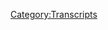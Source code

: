 {{DEFAULTSORT:
    #_TRANSCRIPT_0619:November 16, 2021
}}{{Transcript
    | title         = [[619: November 16, 2021]]
    | caption       = [https://knowledgefight.libsyn.com/619-november-16-2021 Listen to this episode on Libsyn]
    | episodeNumber = [[619: November 16, 2021|619]]
    | length        = 01:13:25
}}

{{MessageBox
    | header     = Warning: Bot Generated Content
    | text       = This transcript was automatically generated by transcription software and likely contains many mistakes and misattributions. Please check the audio for definitive quotes, attribution, and context.
    | image      = N3yvass4myg91.webp
    | imagewidth = 50px
    | id         = warning
}}

{{TranscriptBlock
    | name      = Unknown Speaker
    | timestamp = 00:00:00.000
    | text      = N-N-N-N-N-N-N-Knowledge Fight
}}

{{TranscriptBlock
    | name      = Unknown Speaker
    | timestamp = 00:00:12.880
    | text      = Dan and Jordan, I am sweating.
}}

{{TranscriptBlock
    | name      = Unknown Speaker
    | timestamp = 00:00:19.519
    | text      = Knowledgefight.com, it's time to pray.
}}

{{TranscriptBlock
    | name      = Unknown Speaker
    | timestamp = 00:00:21.320
    | text      = I have great respect for knowledgefight, knowledgefight.
}}

{{TranscriptBlock
    | name      = Unknown Speaker
    | timestamp = 00:00:25.120
    | text      = I'm sick of them posing as if they're the good guys saying we are the bad guys, knowledgefight.
}}

{{TranscriptBlock
    | name      = Unknown Speaker
    | timestamp = 00:00:29.960
    | text      = Dan and Jordan, knowledgefight.com, it's time to pray.
}}

{{TranscriptBlock
    | name      = Unknown Speaker
    | timestamp = 00:00:47.039
    | text      = Hey everybody, welcome back to knowledgefight, I'm Dan, I'm Jordan, we're a couple dudes,
}}

{{TranscriptBlock
    | name      = Unknown Speaker
    | timestamp = 00:01:02.359
    | text      = like to sit around, worship at the altar of Selene and talk a little bit about Alex Jones.
}}

{{TranscriptBlock
    | name      = Unknown Speaker
    | timestamp = 00:01:06.439
    | text      = Oh indeed we are, Dan, Jordan, Dan, Jordan, I have a quick question for you.
}}

{{TranscriptBlock
    | name      = Unknown Speaker
    | timestamp = 00:01:10.319
    | text      = Sure.
}}

{{TranscriptBlock
    | name      = Unknown Speaker
    | timestamp = 00:01:11.319
    | text      = What's your bright spot today?
}}

{{TranscriptBlock
    | name      = Unknown Speaker
    | timestamp = 00:01:12.319
    | text      = My bright spot today is possibly something uncharacteristic, maybe people wouldn't think
}}

{{TranscriptBlock
    | name      = Unknown Speaker
    | timestamp = 00:01:16.760
    | text      = this of me because I don't like violent video games generally, I like things like Donkey
}}

{{TranscriptBlock
    | name      = Unknown Speaker
    | timestamp = 00:01:21.239
    | text      = Kong Country maybe, soothing, games where the violence is you jump on something, you
}}

{{TranscriptBlock
    | name      = Unknown Speaker
    | timestamp = 00:01:28.939
    | text      = jump on a Goomba or a Koopa Troopa, yeah it's almost theoretical violence, cartoony stuff.
}}

{{TranscriptBlock
    | name      = Unknown Speaker
    | timestamp = 00:01:34.799
    | text      = But I just saw that Grand Theft Auto 3, Vice City, and San Andreas were released on the
}}

{{TranscriptBlock
    | name      = Unknown Speaker
    | timestamp = 00:01:40.719
    | text      = Switch and I'm over the moon.
}}

{{TranscriptBlock
    | name      = Unknown Speaker
    | timestamp = 00:01:45.040
    | text      = Over the moon!
}}

{{TranscriptBlock
    | name      = Unknown Speaker
    | timestamp = 00:01:46.040
    | text      = Yeah yeah, I played the shit out of those when I was younger, like 17 onward or whatever,
}}

{{TranscriptBlock
    | name      = Unknown Speaker
    | timestamp = 00:01:53.959
    | text      = and there's just something about it, I don't really like the violence aspect of it, and
}}

{{TranscriptBlock
    | name      = Unknown Speaker
    | timestamp = 00:01:57.959
    | text      = I kind of try and play that down as much as I can, don't commit unnecessary violence.
}}

{{TranscriptBlock
    | name      = Unknown Speaker
    | timestamp = 00:02:03.799
    | text      = But they're such a great open world but not too big kind of vibe, I like people telling
}}

{{TranscriptBlock
    | name      = Unknown Speaker
    | timestamp = 00:02:12.080
    | text      = me what to do, like going on missions and stuff, it's fun, it's fun.
}}

{{TranscriptBlock
    | name      = Unknown Speaker
    | timestamp = 00:02:16.719
    | text      = Yeah I remember playing those games and being like, well I've seen my friends play this
}}

{{TranscriptBlock
    | name      = Unknown Speaker
    | timestamp = 00:02:20.879
    | text      = and they just commit violence all the time, I am going to walk to my next mission like
}}

{{TranscriptBlock
    | name      = Unknown Speaker
    | timestamp = 00:02:25.319
    | text      = a gentleman, you know, like that whole thing.
}}

{{TranscriptBlock
    | name      = Unknown Speaker
    | timestamp = 00:02:27.400
    | text      = I'm not going to steal anybody's car.
}}

{{TranscriptBlock
    | name      = Unknown Speaker
    | timestamp = 00:02:29.199
    | text      = Yeah that would be rude!
}}

{{TranscriptBlock
    | name      = Unknown Speaker
    | timestamp = 00:02:31.080
    | text      = I think also, I've started on 3, and I think that there are some criticisms that people
}}

{{TranscriptBlock
    | name      = Unknown Speaker
    | timestamp = 00:02:36.879
    | text      = have that some of the aesthetic of the original version on the PS2 are gone, and I kind of
}}

{{TranscriptBlock
    | name      = Unknown Speaker
    | timestamp = 00:02:43.599
    | text      = do agree with that, like it's stylistically a little bit different visually, but I don't
}}

{{TranscriptBlock
    | name      = Unknown Speaker
    | timestamp = 00:02:47.800
    | text      = mind.
}}

{{TranscriptBlock
    | name      = Unknown Speaker
    | timestamp = 00:02:48.800
    | text      = I actually don't mind that too much, but yeah, just get a thrill out of finding a hidden
}}

{{TranscriptBlock
    | name      = Unknown Speaker
    | timestamp = 00:02:55.120
    | text      = package.
}}

{{TranscriptBlock
    | name      = Unknown Speaker
    | timestamp = 00:02:57.120
    | text      = It's just great, you're running around like, why am I on this rooftop, oh ha ha, that's
}}

{{TranscriptBlock
    | name      = Unknown Speaker
    | timestamp = 00:03:03.199
    | text      = why!
}}

{{TranscriptBlock
    | name      = Unknown Speaker
    | timestamp = 00:03:04.199
    | text      = Anyway, what about you?
}}

{{TranscriptBlock
    | name      = Unknown Speaker
    | timestamp = 00:03:06.000
    | text      = Dan, my bright spot is a little bit of a twilight spot, I'll tell you it begins with breaking
}}

{{TranscriptBlock
    | name      = Unknown Speaker
    | timestamp = 00:03:10.860
    | text      = a commandment.
}}

{{TranscriptBlock
    | name      = Unknown Speaker
    | timestamp = 00:03:12.319
    | text      = First Dan, since you've gotten this desk, I have coveted, I have coveted, I've cut the
}}

{{TranscriptBlock
    | name      = Unknown Speaker
    | timestamp = 00:03:17.680
    | text      = shit out of this desk.
}}

{{TranscriptBlock
    | name      = Unknown Speaker
    | timestamp = 00:03:18.680
    | text      = But see, I told you it was a nice desk.
}}

{{TranscriptBlock
    | name      = Unknown Speaker
    | timestamp = 00:03:20.379
    | text      = It's a nice desk, so I was like, I'm not proud of this, but I had to get myself a new desk.
}}

{{TranscriptBlock
    | name      = Unknown Speaker
    | timestamp = 00:03:26.319
    | text      = I had to, I didn't want to, I just couldn't look at my old desk anymore.
}}

{{TranscriptBlock
    | name      = Unknown Speaker
    | timestamp = 00:03:31.680
    | text      = I understand.
}}

{{TranscriptBlock
    | name      = Unknown Speaker
    | timestamp = 00:03:32.680
    | text      = And so I got it, and as you know about how I buy things, I found my price range, got
}}

{{TranscriptBlock
    | name      = Unknown Speaker
    | timestamp = 00:03:40.080
    | text      = a deal, and then just ordered it with no real consideration.
}}

{{TranscriptBlock
    | name      = Unknown Speaker
    | timestamp = 00:03:43.719
    | text      = No, no, it's probably the first thing, check it off, like I don't care, whatever.
}}

{{TranscriptBlock
    | name      = Unknown Speaker
    | timestamp = 00:03:47.960
    | text      = So it's huge, it's way bigger than I thought it was, incredibly complicated, it took me
}}

{{TranscriptBlock
    | name      = Unknown Speaker
    | timestamp = 00:03:53.599
    | text      = two full days to put together, I was so proud of myself, I completed it, and then the next
}}

{{TranscriptBlock
    | name      = Unknown Speaker
    | timestamp = 00:03:59.479
    | text      = morning I opened the drawer and the whole thing, the whole drawer fell apart.
}}

{{TranscriptBlock
    | name      = Unknown Speaker
    | timestamp = 00:04:04.120
    | text      = As if it was just like a cartoon.
}}

{{TranscriptBlock
    | name      = Unknown Speaker
    | timestamp = 00:04:06.240
    | text      = Yes, like an absolute cartoon.
}}

{{TranscriptBlock
    | name      = Unknown Speaker
    | timestamp = 00:04:08.680
    | text      = So my bright spot was successfully putting that thing together.
}}

{{TranscriptBlock
    | name      = Unknown Speaker
    | timestamp = 00:04:11.639
    | text      = That does feel good.
}}

{{TranscriptBlock
    | name      = Unknown Speaker
    | timestamp = 00:04:12.639
    | text      = It felt great.
}}

{{TranscriptBlock
    | name      = Unknown Speaker
    | timestamp = 00:04:13.639
    | text      = Yeah.
}}

{{TranscriptBlock
    | name      = Unknown Speaker
    | timestamp = 00:04:14.639
    | text      = And my dark spot is that it has already fallen apart.
}}

{{TranscriptBlock
    | name      = Unknown Speaker
    | timestamp = 00:04:16.240
    | text      = But you only have another bright spot, and I was able to put it together again.
}}

{{TranscriptBlock
    | name      = Unknown Speaker
    | timestamp = 00:04:18.839
    | text      = You're right.
}}

{{TranscriptBlock
    | name      = Unknown Speaker
    | timestamp = 00:04:19.839
    | text      = So congratulations.
}}

{{TranscriptBlock
    | name      = Unknown Speaker
    | timestamp = 00:04:20.839
    | text      = I'm excited.
}}

{{TranscriptBlock
    | name      = Unknown Speaker
    | timestamp = 00:04:21.839
    | text      = Double bright spot.
}}

{{TranscriptBlock
    | name      = Unknown Speaker
    | timestamp = 00:04:22.839
    | text      = Yeah.
}}

{{TranscriptBlock
    | name      = Unknown Speaker
    | timestamp = 00:04:23.839
    | text      = So Jordan, today we are going to be going over a modern day episode.
}}

{{TranscriptBlock
    | name      = Unknown Speaker
    | timestamp = 00:04:26.920
    | text      = We're going to be talking about November 16th, 2021 Blackjack.
}}

{{TranscriptBlock
    | name      = Unknown Speaker
    | timestamp = 00:04:30.839
    | text      = I was trying to false start it.
}}

{{TranscriptBlock
    | name      = Unknown Speaker
    | timestamp = 00:04:32.759
    | text      = Too soon, kid.
}}

{{TranscriptBlock
    | name      = Unknown Speaker
    | timestamp = 00:04:33.759
    | text      = I was trying to false start it.
}}

{{TranscriptBlock
    | name      = Unknown Speaker
    | timestamp = 00:04:34.759
    | text      = Too early, kid?
}}

{{TranscriptBlock
    | name      = Unknown Speaker
    | timestamp = 00:04:35.759
    | text      = I can't remember what the real Fast and Furious line is and what the wrong one is that I've
}}

{{TranscriptBlock
    | name      = Unknown Speaker
    | timestamp = 00:04:40.519
    | text      = taught myself is the right one.
}}

{{TranscriptBlock
    | name      = Unknown Speaker
    | timestamp = 00:04:41.879
    | text      = At the very beginning, whenever he hits the NOS too soon.
}}

{{TranscriptBlock
    | name      = Unknown Speaker
    | timestamp = 00:04:45.680
    | text      = Too early, too soon, who cares?
}}

{{TranscriptBlock
    | name      = Unknown Speaker
    | timestamp = 00:04:47.639
    | text      = Doesn't matter.
}}

{{TranscriptBlock
    | name      = Unknown Speaker
    | timestamp = 00:04:48.639
    | text      = Anyway, we're going to be talking about that, it's fucked up.
}}

{{TranscriptBlock
    | name      = Unknown Speaker
    | timestamp = 00:04:53.480
    | text      = Yeah, that sounds about right.
}}

{{TranscriptBlock
    | name      = Unknown Speaker
    | timestamp = 00:04:55.399
    | text      = It's a mess.
}}

{{TranscriptBlock
    | name      = Unknown Speaker
    | timestamp = 00:04:56.399
    | text      = Yeah.
}}

{{TranscriptBlock
    | name      = Unknown Speaker
    | timestamp = 00:04:57.399
    | text      = And also, Alex premieres a bit of his interview with General Flynn.
}}

{{TranscriptBlock
    | name      = Unknown Speaker
    | timestamp = 00:05:01.519
    | text      = General Mike Flynn.
}}

{{TranscriptBlock
    | name      = Unknown Speaker
    | timestamp = 00:05:02.519
    | text      = Gotcha.
}}

{{TranscriptBlock
    | name      = Unknown Speaker
    | timestamp = 00:05:03.519
    | text      = And so we'll be taking a brief detour to go over that interview.
}}

{{TranscriptBlock
    | name      = Unknown Speaker
    | timestamp = 00:05:06.040
    | text      = Excellent.
}}

{{TranscriptBlock
    | name      = Unknown Speaker
    | timestamp = 00:05:07.040
    | text      = And I'm excited to get down to business on that, but first, Jordan, let's take a little
}}

{{TranscriptBlock
    | name      = Unknown Speaker
    | timestamp = 00:05:09.399
    | text      = moment to say thank you and hello to some new wonks.
}}

{{TranscriptBlock
    | name      = Unknown Speaker
    | timestamp = 00:05:11.519
    | text      = Oh, that's a great idea.
}}

{{TranscriptBlock
    | name      = Unknown Speaker
    | timestamp = 00:05:12.519
    | text      = So first, Jane, thank you so much.
}}

{{TranscriptBlock
    | name      = Unknown Speaker
    | timestamp = 00:05:14.079
    | text      = You are now a policy wonk.
}}

{{TranscriptBlock
    | name      = Unknown Speaker
    | timestamp = 00:05:15.360
    | text      = I'm a policy wonk.
}}

{{TranscriptBlock
    | name      = Unknown Speaker
    | timestamp = 00:05:16.360
    | text      = Thank you, Jane.
}}

{{TranscriptBlock
    | name      = Unknown Speaker
    | timestamp = 00:05:17.360
    | text      = Thank you.
}}

{{TranscriptBlock
    | name      = Unknown Speaker
    | timestamp = 00:05:18.360
    | text      = Next, Gregory, thank you so much.
}}

{{TranscriptBlock
    | name      = Unknown Speaker
    | timestamp = 00:05:19.360
    | text      = You are now a policy wonk.
}}

{{TranscriptBlock
    | name      = Unknown Speaker
    | timestamp = 00:05:20.360
    | text      = I'm a policy wonk.
}}

{{TranscriptBlock
    | name      = Unknown Speaker
    | timestamp = 00:05:21.360
    | text      = Thanks, Greg.
}}

{{TranscriptBlock
    | name      = Unknown Speaker
    | timestamp = 00:05:22.360
    | text      = Thank you.
}}

{{TranscriptBlock
    | name      = Unknown Speaker
    | timestamp = 00:05:23.360
    | text      = Next, Jess, thank you so much.
}}

{{TranscriptBlock
    | name      = Unknown Speaker
    | timestamp = 00:05:24.360
    | text      = You are now a policy wonk.
}}

{{TranscriptBlock
    | name      = Unknown Speaker
    | timestamp = 00:05:25.360
    | text      = I'm a policy wonk.
}}

{{TranscriptBlock
    | name      = Unknown Speaker
    | timestamp = 00:05:26.360
    | text      = Yes.
}}

{{TranscriptBlock
    | name      = Unknown Speaker
    | timestamp = 00:05:27.360
    | text      = Thank you.
}}

{{TranscriptBlock
    | name      = Unknown Speaker
    | timestamp = 00:05:28.360
    | text      = Next, Drew, thank you so much.
}}

{{TranscriptBlock
    | name      = Unknown Speaker
    | timestamp = 00:05:29.360
    | text      = You are now a policy wonk.
}}

{{TranscriptBlock
    | name      = Unknown Speaker
    | timestamp = 00:05:30.360
    | text      = I'm a policy wonk.
}}

{{TranscriptBlock
    | name      = Unknown Speaker
    | timestamp = 00:05:31.360
    | text      = Thank you, Drew.
}}

{{TranscriptBlock
    | name      = Unknown Speaker
    | timestamp = 00:05:32.360
    | text      = And Randy and Candy from Arkansas, thank you so much.
}}

{{TranscriptBlock
    | name      = Unknown Speaker
    | timestamp = 00:05:34.720
    | text      = You are now both policy wonks.
}}

{{TranscriptBlock
    | name      = Unknown Speaker
    | timestamp = 00:05:37.040
    | text      = I'm a policy wonk.
}}

{{TranscriptBlock
    | name      = Unknown Speaker
    | timestamp = 00:05:38.040
    | text      = Thank you very much, Randy and Candy.
}}

{{TranscriptBlock
    | name      = Unknown Speaker
    | timestamp = 00:05:39.959
    | text      = Thank you.
}}

{{TranscriptBlock
    | name      = Unknown Speaker
    | timestamp = 00:05:40.959
    | text      = So, Jordan, like I said, this episode's pretty fucked up.
}}

{{TranscriptBlock
    | name      = Unknown Speaker
    | timestamp = 00:05:45.720
    | text      = I don't like some of the content that we're going to end up talking about.
}}

{{TranscriptBlock
    | name      = Unknown Speaker
    | timestamp = 00:05:48.879
    | text      = Yeah, well, the world.
}}

{{TranscriptBlock
    | name      = Unknown Speaker
    | timestamp = 00:05:49.879
    | text      = I don't like some of the world's content that's been going on.
}}

{{TranscriptBlock
    | name      = Unknown Speaker
    | timestamp = 00:05:52.600
    | text      = Yeah, this is a little different, though.
}}

{{TranscriptBlock
    | name      = Unknown Speaker
    | timestamp = 00:05:54.079
    | text      = Oh, no.
}}

{{TranscriptBlock
    | name      = Unknown Speaker
    | timestamp = 00:05:55.079
    | text      = This is the same kind of fucked up.
}}

{{TranscriptBlock
    | name      = Unknown Speaker
    | timestamp = 00:05:56.560
    | text      = It's just, eh.
}}

{{TranscriptBlock
    | name      = Unknown Speaker
    | timestamp = 00:05:57.560
    | text      = Sure.
}}

{{TranscriptBlock
    | name      = Unknown Speaker
    | timestamp = 00:05:58.560
    | text      = Anyway, here's not a context drop from today's show.
}}

{{TranscriptBlock
    | name      = Unknown Speaker
    | timestamp = 00:06:00.560
    | text      = I'm the devil.
}}

{{TranscriptBlock
    | name      = Unknown Speaker
    | timestamp = 00:06:01.560
    | text      = I'm going to be taking off the hair, up in all this blah, blah, blah, blah, blah, blah,
}}

{{TranscriptBlock
    | name      = Unknown Speaker
    | timestamp = 00:06:05.800
    | text      = blah, blah, blah, blah.
}}

{{TranscriptBlock
    | name      = Unknown Speaker
    | timestamp = 00:06:06.800
    | text      = All right.
}}

{{TranscriptBlock
    | name      = Unknown Speaker
    | timestamp = 00:06:07.800
    | text      = Okay.
}}

{{TranscriptBlock
    | name      = Unknown Speaker
    | timestamp = 00:06:08.800
    | text      = Yep.
}}

{{TranscriptBlock
    | name      = Unknown Speaker
    | timestamp = 00:06:09.800
    | text      = So we're going to start here, actually, not on the episode, but we're going to start with
}}

{{TranscriptBlock
    | name      = Unknown Speaker
    | timestamp = 00:06:12.680
    | text      = a little video that Alex put out where he is really embodying his current spirit and
}}

{{TranscriptBlock
    | name      = Unknown Speaker
    | timestamp = 00:06:18.839
    | text      = his current vibe.
}}

{{TranscriptBlock
    | name      = Unknown Speaker
    | timestamp = 00:06:19.839
    | text      = This is a little video that he put out on Band.video.
}}

{{TranscriptBlock
    | name      = Unknown Speaker
    | timestamp = 00:06:22.079
    | text      = Save Info Wars Defense Fund.
}}

{{TranscriptBlock
    | name      = Unknown Speaker
    | timestamp = 00:06:28.160
    | text      = Save Info Wars Defense Fund.
}}

{{TranscriptBlock
    | name      = Unknown Speaker
    | timestamp = 00:06:29.500
    | text      = You can find the link at saveinfowars.com.
}}

{{TranscriptBlock
    | name      = Unknown Speaker
    | timestamp = 00:06:31.519
    | text      = I wrote it on this folder right here.
}}

{{TranscriptBlock
    | name      = Unknown Speaker
    | timestamp = 00:06:35.120
    | text      = Look, I'm up against the Democratic Party.
}}

{{TranscriptBlock
    | name      = Unknown Speaker
    | timestamp = 00:06:37.839
    | text      = Real quick, I just got to pause it.
}}

{{TranscriptBlock
    | name      = Unknown Speaker
    | timestamp = 00:06:39.199
    | text      = Did he think he was going to forget saveinfowars.com?
}}

{{TranscriptBlock
    | name      = Unknown Speaker
    | timestamp = 00:06:41.319
    | text      = I guess.
}}

{{TranscriptBlock
    | name      = Unknown Speaker
    | timestamp = 00:06:42.319
    | text      = He's got to write it on the folder?
}}

{{TranscriptBlock
    | name      = Unknown Speaker
    | timestamp = 00:06:43.319
    | text      = That's the only explanation.
}}

{{TranscriptBlock
    | name      = Unknown Speaker
    | timestamp = 00:06:44.319
    | text      = I made a note.
}}

{{TranscriptBlock
    | name      = Unknown Speaker
    | timestamp = 00:06:45.319
    | text      = It's the only thing, but it's a whole thing.
}}

{{TranscriptBlock
    | name      = Unknown Speaker
    | timestamp = 00:06:48.319
    | text      = Yeah.
}}

{{TranscriptBlock
    | name      = Unknown Speaker
    | timestamp = 00:06:49.319
    | text      = ... against people that bankrupt at Remington.
}}

{{TranscriptBlock
    | name      = Unknown Speaker
    | timestamp = 00:06:51.180
    | text      = They want to take us off air.
}}

{{TranscriptBlock
    | name      = Unknown Speaker
    | timestamp = 00:06:52.800
    | text      = And so we've got to fight this in court.
}}

{{TranscriptBlock
    | name      = Unknown Speaker
    | timestamp = 00:06:54.819
    | text      = We've got to go to the jury trials, even though I've already been found guilty by default.
}}

{{TranscriptBlock
    | name      = Unknown Speaker
    | timestamp = 00:06:59.319
    | text      = Now they're going to try to tell the jury how guilty I am.
}}

{{TranscriptBlock
    | name      = Unknown Speaker
    | timestamp = 00:07:02.339
    | text      = So guilty?
}}

{{TranscriptBlock
    | name      = Unknown Speaker
    | timestamp = 00:07:03.339
    | text      = It's going to take a lot of money to fight this and a lot of money for the appeals.
}}

{{TranscriptBlock
    | name      = Unknown Speaker
    | timestamp = 00:07:07.000
    | text      = And so I can't spend the money we have paying our crew and running our independent media
}}

{{TranscriptBlock
    | name      = Unknown Speaker
    | timestamp = 00:07:10.939
    | text      = outlet that reaches millions of people without your support.
}}

{{TranscriptBlock
    | name      = Unknown Speaker
    | timestamp = 00:07:14.560
    | text      = Info Wars is doing its most important work ever right now.
}}

{{TranscriptBlock
    | name      = Unknown Speaker
    | timestamp = 00:07:18.360
    | text      = So this is a no brainer.
}}

{{TranscriptBlock
    | name      = Unknown Speaker
    | timestamp = 00:07:20.379
    | text      = Please go to saveinfowars.com.
}}

{{TranscriptBlock
    | name      = Unknown Speaker
    | timestamp = 00:07:23.199
    | text      = Make a $10 donation, a $1,000 donation.
}}

{{TranscriptBlock
    | name      = Unknown Speaker
    | timestamp = 00:07:25.860
    | text      = Wealthy people out there, your free speech is being destroyed.
}}

{{TranscriptBlock
    | name      = Unknown Speaker
    | timestamp = 00:07:28.920
    | text      = Info Wars is just the first domino to fall.
}}

{{TranscriptBlock
    | name      = Unknown Speaker
    | timestamp = 00:07:32.279
    | text      = And if wealthy folks don't start spending their money promoting liberty, promoting freedom,
}}

{{TranscriptBlock
    | name      = Unknown Speaker
    | timestamp = 00:07:36.959
    | text      = we're going to lose this country and we're going to lose the world to tyranny.
}}

{{TranscriptBlock
    | name      = Unknown Speaker
    | timestamp = 00:07:41.300
    | text      = So please go to saveinfowars.com.
}}

{{TranscriptBlock
    | name      = Unknown Speaker
    | timestamp = 00:07:44.160
    | text      = It's give, send, go.
}}

{{TranscriptBlock
    | name      = Unknown Speaker
    | timestamp = 00:07:45.160
    | text      = They're great folks.
}}

{{TranscriptBlock
    | name      = Unknown Speaker
    | timestamp = 00:07:46.160
    | text      = They're patriots.
}}

{{TranscriptBlock
    | name      = Unknown Speaker
    | timestamp = 00:07:47.160
    | text      = We're banned everywhere else.
}}

{{TranscriptBlock
    | name      = Unknown Speaker
    | timestamp = 00:07:48.160
    | text      = We're able to raise money and this will help keep us in the fight for the next few years.
}}

{{TranscriptBlock
    | name      = Unknown Speaker
    | timestamp = 00:07:52.319
    | text      = So I've never issued an alert this serious.
}}

{{TranscriptBlock
    | name      = Unknown Speaker
    | timestamp = 00:07:54.420
    | text      = I need your help right now.
}}

{{TranscriptBlock
    | name      = Unknown Speaker
    | timestamp = 00:07:56.300
    | text      = Stand up for yourself.
}}

{{TranscriptBlock
    | name      = Unknown Speaker
    | timestamp = 00:07:57.300
    | text      = Stand up for your rights.
}}

{{TranscriptBlock
    | name      = Unknown Speaker
    | timestamp = 00:07:58.300
    | text      = Stand up for free speech.
}}

{{TranscriptBlock
    | name      = Unknown Speaker
    | timestamp = 00:07:59.500
    | text      = Stand up for America and don't let these bullies intimidate anybody.
}}

{{TranscriptBlock
    | name      = Unknown Speaker
    | timestamp = 00:08:02.399
    | text      = Please donate right now at saveinfowars.com.
}}

{{TranscriptBlock
    | name      = Unknown Speaker
    | timestamp = 00:08:04.800
    | text      = Hey, rich people, cough, cough, Elon Musk, Joe Rogan.
}}

{{TranscriptBlock
    | name      = Unknown Speaker
    | timestamp = 00:08:09.800
    | text      = Amazing.
}}

{{TranscriptBlock
    | name      = Unknown Speaker
    | timestamp = 00:08:10.800
    | text      = I love it.
}}

{{TranscriptBlock
    | name      = Unknown Speaker
    | timestamp = 00:08:11.800
    | text      = I love a good appeal to rich people's sense of dignity and their love of the first amendment.
}}

{{TranscriptBlock
    | name      = Unknown Speaker
    | timestamp = 00:08:16.879
    | text      = Rich people love the first amendment so goddamn much.
}}

{{TranscriptBlock
    | name      = Unknown Speaker
    | timestamp = 00:08:20.000
    | text      = Yeah.
}}

{{TranscriptBlock
    | name      = Unknown Speaker
    | timestamp = 00:08:21.000
    | text      = So this is what Alex does.
}}

{{TranscriptBlock
    | name      = Unknown Speaker
    | timestamp = 00:08:22.000
    | text      = He has absolutely no standards and doesn't give a fuck about how his actions and words
}}

{{TranscriptBlock
    | name      = Unknown Speaker
    | timestamp = 00:08:25.839
    | text      = affect other people.
}}

{{TranscriptBlock
    | name      = Unknown Speaker
    | timestamp = 00:08:27.019
    | text      = So he ends up acting like a total dick and then every now and then he gets himself into
}}

{{TranscriptBlock
    | name      = Unknown Speaker
    | timestamp = 00:08:30.920
    | text      = trouble.
}}

{{TranscriptBlock
    | name      = Unknown Speaker
    | timestamp = 00:08:31.920
    | text      = He milks that trouble for all the free press that he can get out of it, presenting himself
}}

{{TranscriptBlock
    | name      = Unknown Speaker
    | timestamp = 00:08:35.220
    | text      = as a persecuted victim the whole time.
}}

{{TranscriptBlock
    | name      = Unknown Speaker
    | timestamp = 00:08:37.559
    | text      = If he's allowed to, he ends up settling and he makes quiet apologies to get himself off
}}

{{TranscriptBlock
    | name      = Unknown Speaker
    | timestamp = 00:08:41.340
    | text      = the hook like he did with James Oliphantus and Hamdi Ulukaya.
}}

{{TranscriptBlock
    | name      = Unknown Speaker
    | timestamp = 00:08:45.200
    | text      = When that's not an option or, you know, someone important to Info Wars ends up owing a lot
}}

{{TranscriptBlock
    | name      = Unknown Speaker
    | timestamp = 00:08:49.440
    | text      = of money, you better believe that an emergency money bomb is coming right around the corner.
}}

{{TranscriptBlock
    | name      = Unknown Speaker
    | timestamp = 00:08:53.679
    | text      = Oh yeah.
}}

{{TranscriptBlock
    | name      = Unknown Speaker
    | timestamp = 00:08:54.679
    | text      = We called that pretty, uh, it was not a, not a, uh, ambitious prediction.
}}

{{TranscriptBlock
    | name      = Unknown Speaker
    | timestamp = 00:08:59.440
    | text      = No, it's not.
}}

{{TranscriptBlock
    | name      = Unknown Speaker
    | timestamp = 00:09:00.440
    | text      = It's pretty obvious.
}}

{{TranscriptBlock
    | name      = Unknown Speaker
    | timestamp = 00:09:01.440
    | text      = Anyway, it did not require any psychic powers.
}}

{{TranscriptBlock
    | name      = Unknown Speaker
    | timestamp = 00:09:04.600
    | text      = No.
}}

{{TranscriptBlock
    | name      = Unknown Speaker
    | timestamp = 00:09:05.600
    | text      = Merely deduction.
}}

{{TranscriptBlock
    | name      = Unknown Speaker
    | timestamp = 00:09:06.600
    | text      = Yes.
}}

{{TranscriptBlock
    | name      = Unknown Speaker
    | timestamp = 00:09:07.600
    | text      = This doesn't have anything to do with Alex being able to afford appeals or fight the
}}

{{TranscriptBlock
    | name      = Unknown Speaker
    | timestamp = 00:09:10.940
    | text      = good fight to clear his name and defend the first amendment or whatever bullshit he thinks
}}

{{TranscriptBlock
    | name      = Unknown Speaker
    | timestamp = 00:09:14.799
    | text      = he's doing.
}}

{{TranscriptBlock
    | name      = Unknown Speaker
    | timestamp = 00:09:16.399
    | text      = This is trying to trick the audience into paying what he's going to end up being ordered
}}

{{TranscriptBlock
    | name      = Unknown Speaker
    | timestamp = 00:09:20.000
    | text      = to pay for losing these suits.
}}

{{TranscriptBlock
    | name      = Unknown Speaker
    | timestamp = 00:09:22.320
    | text      = This is basically the equivalent of being a teen and like begging your parents to give
}}

{{TranscriptBlock
    | name      = Unknown Speaker
    | timestamp = 00:09:25.740
    | text      = you money to pay off a speeding ticket you got when you were joyriding.
}}

{{TranscriptBlock
    | name      = Unknown Speaker
    | timestamp = 00:09:29.639
    | text      = Alex wants someone else to face the consequences for him so he can continue his flagrantly
}}

{{TranscriptBlock
    | name      = Unknown Speaker
    | timestamp = 00:09:33.620
    | text      = irresponsible bullshit that'll end up leading to more consequences that the audience will
}}

{{TranscriptBlock
    | name      = Unknown Speaker
    | timestamp = 00:09:37.320
    | text      = have to bail him out of then.
}}

{{TranscriptBlock
    | name      = Unknown Speaker
    | timestamp = 00:09:38.320
    | text      = Yeah.
}}

{{TranscriptBlock
    | name      = Unknown Speaker
    | timestamp = 00:09:39.320
    | text      = It's honestly very sad and childish and I hope the audience doesn't fall for it again.
}}

{{TranscriptBlock
    | name      = Unknown Speaker
    | timestamp = 00:09:43.519
    | text      = But I think they might not.
}}

{{TranscriptBlock
    | name      = Unknown Speaker
    | timestamp = 00:09:45.179
    | text      = I think they might not be totally convinced.
}}

{{TranscriptBlock
    | name      = Unknown Speaker
    | timestamp = 00:09:47.159
    | text      = You think so?
}}

{{TranscriptBlock
    | name      = Unknown Speaker
    | timestamp = 00:09:48.159
    | text      = I went to the give send go page.
}}

{{TranscriptBlock
    | name      = Unknown Speaker
    | timestamp = 00:09:49.159
    | text      = How's it going?
}}

{{TranscriptBlock
    | name      = Unknown Speaker
    | timestamp = 00:09:50.159
    | text      = He's trying to raise two million dollars.
}}

{{TranscriptBlock
    | name      = Unknown Speaker
    | timestamp = 00:09:52.320
    | text      = And we've give-sended him?
}}

{{TranscriptBlock
    | name      = Unknown Speaker
    | timestamp = 00:09:54.279
    | text      = Eight percent of it.
}}

{{TranscriptBlock
    | name      = Unknown Speaker
    | timestamp = 00:09:55.639
    | text      = Ooh.
}}

{{TranscriptBlock
    | name      = Unknown Speaker
    | timestamp = 00:09:56.639
    | text      = And it's been up for a bit.
}}

{{TranscriptBlock
    | name      = Unknown Speaker
    | timestamp = 00:09:57.639
    | text      = Like the people have had time to find their way to that page to donate and...
}}

{{TranscriptBlock
    | name      = Unknown Speaker
    | timestamp = 00:10:05.159
    | text      = That's a give-send-go-do-not-pass-go-do-not-collect-200-dollars.
}}

{{TranscriptBlock
    | name      = Unknown Speaker
    | timestamp = 00:10:09.639
    | text      = I suspect he might have banged this gong too many times and I don't know, he might be fishing
}}

{{TranscriptBlock
    | name      = Unknown Speaker
    | timestamp = 00:10:16.220
    | text      = in a dry well.
}}

{{TranscriptBlock
    | name      = Unknown Speaker
    | timestamp = 00:10:17.220
    | text      = Yeah.
}}

{{TranscriptBlock
    | name      = Unknown Speaker
    | timestamp = 00:10:18.220
    | text      = And I think that the audience sees the idea that like Joe Rogan just got a hundred million
}}

{{TranscriptBlock
    | name      = Unknown Speaker
    | timestamp = 00:10:22.960
    | text      = dollar contract with Spotify.
}}

{{TranscriptBlock
    | name      = Unknown Speaker
    | timestamp = 00:10:25.000
    | text      = If he believes what Alex says and really thinks that this is that important, two million's
}}

{{TranscriptBlock
    | name      = Unknown Speaker
    | timestamp = 00:10:28.799
    | text      = a drop in the bucket.
}}

{{TranscriptBlock
    | name      = Unknown Speaker
    | timestamp = 00:10:29.799
    | text      = He's been able to get that from Rogan easy.
}}

{{TranscriptBlock
    | name      = Unknown Speaker
    | timestamp = 00:10:32.639
    | text      = Why do you have to ask the people who are going paycheck to paycheck or you know the
}}

{{TranscriptBlock
    | name      = Unknown Speaker
    | timestamp = 00:10:36.360
    | text      = good people in the audience?
}}

{{TranscriptBlock
    | name      = Unknown Speaker
    | timestamp = 00:10:37.360
    | text      = Totally.
}}

{{TranscriptBlock
    | name      = Unknown Speaker
    | timestamp = 00:10:38.360
    | text      = Why are you trying to bilk them?
}}

{{TranscriptBlock
    | name      = Unknown Speaker
    | timestamp = 00:10:39.360
    | text      = Yeah.
}}

{{TranscriptBlock
    | name      = Unknown Speaker
    | timestamp = 00:10:40.360
    | text      = Absolutely.
}}

{{TranscriptBlock
    | name      = Unknown Speaker
    | timestamp = 00:10:41.360
    | text      = Because Rogan knows it's bullshit too.
}}

{{TranscriptBlock
    | name      = Unknown Speaker
    | timestamp = 00:10:42.360
    | text      = And of course it's bullshit.
}}

{{TranscriptBlock
    | name      = Unknown Speaker
    | timestamp = 00:10:43.360
    | text      = Nobody wants to pay for it.
}}

{{TranscriptBlock
    | name      = Unknown Speaker
    | timestamp = 00:10:44.759
    | text      = Yeah.
}}

{{TranscriptBlock
    | name      = Unknown Speaker
    | timestamp = 00:10:45.759
    | text      = Anyway, good luck.
}}

{{TranscriptBlock
    | name      = Unknown Speaker
    | timestamp = 00:10:47.200
    | text      = Yeah, I know.
}}

{{TranscriptBlock
    | name      = Unknown Speaker
    | timestamp = 00:10:48.200
    | text      = I'm excited to see how this one goes.
}}

{{TranscriptBlock
    | name      = Unknown Speaker
    | timestamp = 00:10:50.080
    | text      = Yeah.
}}

{{TranscriptBlock
    | name      = Unknown Speaker
    | timestamp = 00:10:51.080
    | text      = So here we go.
}}

{{TranscriptBlock
    | name      = Unknown Speaker
    | timestamp = 00:10:52.080
    | text      = We're going to start off on the 16th and here's where we're at.
}}

{{TranscriptBlock
    | name      = Unknown Speaker
    | timestamp = 00:10:54.399
    | text      = Let me tell you what's really huge and got me having butterflies right now.
}}

{{TranscriptBlock
    | name      = Unknown Speaker
    | timestamp = 00:11:01.360
    | text      = And I don't get butterflies a lot.
}}

{{TranscriptBlock
    | name      = Unknown Speaker
    | timestamp = 00:11:02.360
    | text      = I'm having really big ones today.
}}

{{TranscriptBlock
    | name      = Unknown Speaker
    | timestamp = 00:11:04.360
    | text      = I think a big war is about to start.
}}

{{TranscriptBlock
    | name      = Unknown Speaker
    | timestamp = 00:11:07.120
    | text      = Something big is about to go down.
}}

{{TranscriptBlock
    | name      = Unknown Speaker
    | timestamp = 00:11:09.120
    | text      = My sense has never been this strong.
}}

{{TranscriptBlock
    | name      = Unknown Speaker
    | timestamp = 00:11:12.080
    | text      = It's like on fire right now.
}}

{{TranscriptBlock
    | name      = Unknown Speaker
    | timestamp = 00:11:15.039
    | text      = Woo.
}}

{{TranscriptBlock
    | name      = Unknown Speaker
    | timestamp = 00:11:16.039
    | text      = Talk about chills.
}}

{{TranscriptBlock
    | name      = Unknown Speaker
    | timestamp = 00:11:18.279
    | text      = Talk about the head of the stomach.
}}

{{TranscriptBlock
    | name      = Unknown Speaker
    | timestamp = 00:11:25.120
    | text      = Man that is some, that is some energy right there.
}}

{{TranscriptBlock
    | name      = Unknown Speaker
    | timestamp = 00:11:27.840
    | text      = There's some big stuff.
}}

{{TranscriptBlock
    | name      = Unknown Speaker
    | timestamp = 00:11:29.159
    | text      = Yep.
}}

{{TranscriptBlock
    | name      = Unknown Speaker
    | timestamp = 00:11:30.159
    | text      = So a big stuff.
}}

{{TranscriptBlock
    | name      = Unknown Speaker
    | timestamp = 00:11:31.159
    | text      = I'm going to lose all of my money.
}}

{{TranscriptBlock
    | name      = Unknown Speaker
    | timestamp = 00:11:32.159
    | text      = I'm going to lose all of my money.
}}

{{TranscriptBlock
    | name      = Unknown Speaker
    | timestamp = 00:11:33.159
    | text      = Wait, wait, wait, wait, wait, wait.
}}

{{TranscriptBlock
    | name      = Unknown Speaker
    | timestamp = 00:11:34.159
    | text      = I'm going to lose it all.
}}

{{TranscriptBlock
    | name      = Unknown Speaker
    | timestamp = 00:11:36.879
    | text      = It looks bad if you present yourself that way.
}}

{{TranscriptBlock
    | name      = Unknown Speaker
    | timestamp = 00:11:39.399
    | text      = So you probably should just say that there's a giant war coming.
}}

{{TranscriptBlock
    | name      = Unknown Speaker
    | timestamp = 00:11:42.360
    | text      = There's probably a huge war coming.
}}

{{TranscriptBlock
    | name      = Unknown Speaker
    | timestamp = 00:11:43.480
    | text      = Probably the end of the world is right around the corner.
}}

{{TranscriptBlock
    | name      = Unknown Speaker
    | timestamp = 00:11:45.360
    | text      = I mean, I got to have to guess that all the world's nuclear powers are going to start
}}

{{TranscriptBlock
    | name      = Unknown Speaker
    | timestamp = 00:11:49.279
    | text      = a war against each other immediately or I'm going to lose all of my money.
}}

{{TranscriptBlock
    | name      = Unknown Speaker
    | timestamp = 00:11:53.039
    | text      = I don't know which one.
}}

{{TranscriptBlock
    | name      = Unknown Speaker
    | timestamp = 00:11:54.039
    | text      = What you don't understand is me being rich is the only thing that is holding back the
}}

{{TranscriptBlock
    | name      = Unknown Speaker
    | timestamp = 00:11:57.639
    | text      = end of the world.
}}

{{TranscriptBlock
    | name      = Unknown Speaker
    | timestamp = 00:11:58.639
    | text      = I would not be surprised if he believed that on some level.
}}

{{TranscriptBlock
    | name      = Unknown Speaker
    | timestamp = 00:12:01.320
    | text      = Yeah.
}}

{{TranscriptBlock
    | name      = Unknown Speaker
    | timestamp = 00:12:02.320
    | text      = It would be good to see him try to pull that one off.
}}

{{TranscriptBlock
    | name      = Unknown Speaker
    | timestamp = 00:12:05.080
    | text      = So yeah, Alex is, he's high, but he's high on fighting Satan.
}}

{{TranscriptBlock
    | name      = Unknown Speaker
    | timestamp = 00:12:10.360
    | text      = That's what you should know.
}}

{{TranscriptBlock
    | name      = Unknown Speaker
    | timestamp = 00:12:11.360
    | text      = Sure.
}}

{{TranscriptBlock
    | name      = Unknown Speaker
    | timestamp = 00:12:12.360
    | text      = I'm high as a kite fighting Satan.
}}

{{TranscriptBlock
    | name      = Unknown Speaker
    | timestamp = 00:12:14.080
    | text      = I mean, I would not be anywhere else.
}}

{{TranscriptBlock
    | name      = Unknown Speaker
    | timestamp = 00:12:16.559
    | text      = The more I fight tyranny, the more I face down evil, the more I don't back down, just
}}

{{TranscriptBlock
    | name      = Unknown Speaker
    | timestamp = 00:12:20.960
    | text      = the more the universe opens up to just things I could never even imagined.
}}

{{TranscriptBlock
    | name      = Unknown Speaker
    | timestamp = 00:12:26.159
    | text      = And it's, it's a massive brain boost, ladies and gentlemen, an expansion of the soul like
}}

{{TranscriptBlock
    | name      = Unknown Speaker
    | timestamp = 00:12:32.080
    | text      = Gnarls Barkley talks about going crazy, but he's not going crazy and it just, there's
}}

{{TranscriptBlock
    | name      = Unknown Speaker
    | timestamp = 00:12:37.279
    | text      = so much space.
}}

{{TranscriptBlock
    | name      = Unknown Speaker
    | timestamp = 00:12:38.559
    | text      = It's just top of your head blows off.
}}

{{TranscriptBlock
    | name      = Unknown Speaker
    | timestamp = 00:12:41.919
    | text      = And it's just so amazing to be in the quiet place of the most high, like the philosopher
}}

{{TranscriptBlock
    | name      = Unknown Speaker
    | timestamp = 00:12:51.200
    | text      = Gnarls Barkley.
}}

{{TranscriptBlock
    | name      = Unknown Speaker
    | timestamp = 00:12:52.200
    | text      = I mean, I mean like, oh boy, let's just start with Cielo.
}}

{{TranscriptBlock
    | name      = Unknown Speaker
    | timestamp = 00:12:58.600
    | text      = Wow.
}}

{{TranscriptBlock
    | name      = Unknown Speaker
    | timestamp = 00:12:59.600
    | text      = Amazing voice.
}}

{{TranscriptBlock
    | name      = Unknown Speaker
    | timestamp = 00:13:00.600
    | text      = Maybe bad opinions.
}}

{{TranscriptBlock
    | name      = Unknown Speaker
    | timestamp = 00:13:02.460
    | text      = No argument there.
}}

{{TranscriptBlock
    | name      = Unknown Speaker
    | timestamp = 00:13:03.460
    | text      = A lot of bad shit.
}}

{{TranscriptBlock
    | name      = Unknown Speaker
    | timestamp = 00:13:04.460
    | text      = A lot of bad dude shit going on there.
}}

{{TranscriptBlock
    | name      = Unknown Speaker
    | timestamp = 00:13:06.600
    | text      = I was looking over his, uh, his Wikipedia page and it was, it was bizarre how there
}}

{{TranscriptBlock
    | name      = Unknown Speaker
    | timestamp = 00:13:11.840
    | text      = was sort of this pattern of him saying horrible things on Twitter and then immediately going,
}}

{{TranscriptBlock
    | name      = Unknown Speaker
    | timestamp = 00:13:16.679
    | text      = Hey man, I didn't mean to offend anybody.
}}

{{TranscriptBlock
    | name      = Unknown Speaker
    | timestamp = 00:13:18.399
    | text      = No listen, I'm sorry.
}}

{{TranscriptBlock
    | name      = Unknown Speaker
    | timestamp = 00:13:19.759
    | text      = I just have terrible thoughts that I want to enforce upon people and then I don't want
}}

{{TranscriptBlock
    | name      = Unknown Speaker
    | timestamp = 00:13:23.919
    | text      = to face any consequences for them.
}}

{{TranscriptBlock
    | name      = Unknown Speaker
    | timestamp = 00:13:25.720
    | text      = I'm Cielo Green.
}}

{{TranscriptBlock
    | name      = Unknown Speaker
    | timestamp = 00:13:26.720
    | text      = Yeah.
}}

{{TranscriptBlock
    | name      = Unknown Speaker
    | timestamp = 00:13:27.720
    | text      = So I didn't cut this clip cause it was, it would be too long and I don't really care
}}

{{TranscriptBlock
    | name      = Unknown Speaker
    | timestamp = 00:13:32.679
    | text      = that much, but the next commercial break he comes in with crazy.
}}

{{TranscriptBlock
    | name      = Unknown Speaker
    | timestamp = 00:13:36.399
    | text      = Of course he does.
}}

{{TranscriptBlock
    | name      = Unknown Speaker
    | timestamp = 00:13:37.399
    | text      = And he's just like, just singing along.
}}

{{TranscriptBlock
    | name      = Unknown Speaker
    | timestamp = 00:13:39.840
    | text      = Just going for it.
}}

{{TranscriptBlock
    | name      = Unknown Speaker
    | timestamp = 00:13:40.840
    | text      = Oh boy.
}}

{{TranscriptBlock
    | name      = Unknown Speaker
    | timestamp = 00:13:41.840
    | text      = Does he go for the falsetto?
}}

{{TranscriptBlock
    | name      = Unknown Speaker
    | timestamp = 00:13:42.840
    | text      = Maybe I'm crazy.
}}

{{TranscriptBlock
    | name      = Unknown Speaker
    | timestamp = 00:13:43.840
    | text      = No, no.
}}

{{TranscriptBlock
    | name      = Unknown Speaker
    | timestamp = 00:13:44.840
    | text      = Oh, come on.
}}

{{TranscriptBlock
    | name      = Unknown Speaker
    | timestamp = 00:13:45.840
    | text      = He's Shatner-ing it.
}}

{{TranscriptBlock
    | name      = Unknown Speaker
    | timestamp = 00:13:46.840
    | text      = Driving me crazy.
}}

{{TranscriptBlock
    | name      = Unknown Speaker
    | timestamp = 00:13:48.960
    | text      = I would like to see the upper end of Alex's register.
}}

{{TranscriptBlock
    | name      = Unknown Speaker
    | timestamp = 00:13:51.559
    | text      = I want to know what the falsetto is.
}}

{{TranscriptBlock
    | name      = Unknown Speaker
    | timestamp = 00:13:53.159
    | text      = It's probably not great.
}}

{{TranscriptBlock
    | name      = Unknown Speaker
    | timestamp = 00:13:54.159
    | text      = Speaking of not great, Alex gets to this clip of Mike Flynn, the interview pretty quick
}}

{{TranscriptBlock
    | name      = Unknown Speaker
    | timestamp = 00:13:59.879
    | text      = into the show.
}}

{{TranscriptBlock
    | name      = Unknown Speaker
    | timestamp = 00:14:00.879
    | text      = Pretty early on.
}}

{{TranscriptBlock
    | name      = Unknown Speaker
    | timestamp = 00:14:01.879
    | text      = Okay.
}}

{{TranscriptBlock
    | name      = Unknown Speaker
    | timestamp = 00:14:02.879
    | text      = All right, let's go ahead my friends and go to this very important little short clip.
}}

{{TranscriptBlock
    | name      = Unknown Speaker
    | timestamp = 00:14:08.159
    | text      = That's from just the intro of the hour long interview with General Flynn that we shot
}}

{{TranscriptBlock
    | name      = Unknown Speaker
    | timestamp = 00:14:14.600
    | text      = Saturday in San Antonio.
}}

{{TranscriptBlock
    | name      = Unknown Speaker
    | timestamp = 00:14:15.799
    | text      = It's in one of the little green rooms off where he was speaking to a crowd of 5,000
}}

{{TranscriptBlock
    | name      = Unknown Speaker
    | timestamp = 00:14:20.519
    | text      = people.
}}

{{TranscriptBlock
    | name      = Unknown Speaker
    | timestamp = 00:14:21.519
    | text      = And we're also on Thursday.
}}

{{TranscriptBlock
    | name      = Unknown Speaker
    | timestamp = 00:14:22.519
    | text      = We got some other interviews I did and a speech I gave.
}}

{{TranscriptBlock
    | name      = Unknown Speaker
    | timestamp = 00:14:24.759
    | text      = That's going to be on Thursday and it's very powerful as well with Patrick Berg.
}}

{{TranscriptBlock
    | name      = Unknown Speaker
    | timestamp = 00:14:27.720
    | text      = But this is the interview that really, if people listen to it, will change the world.
}}

{{TranscriptBlock
    | name      = Unknown Speaker
    | timestamp = 00:14:35.480
    | text      = This is the battle plan of victory here.
}}

{{TranscriptBlock
    | name      = Unknown Speaker
    | timestamp = 00:14:37.299
    | text      = So it's the battle plan of victory.
}}

{{TranscriptBlock
    | name      = Unknown Speaker
    | timestamp = 00:14:39.759
    | text      = So Alex plays this little clip.
}}

{{TranscriptBlock
    | name      = Unknown Speaker
    | timestamp = 00:14:41.440
    | text      = It's like a sizzle reel kind of this interview, the flinter view as I'm going to call it.
}}

{{TranscriptBlock
    | name      = Unknown Speaker
    | timestamp = 00:14:45.559
    | text      = Don't you dare.
}}

{{TranscriptBlock
    | name      = Unknown Speaker
    | timestamp = 00:14:46.559
    | text      = Come on.
}}

{{TranscriptBlock
    | name      = Unknown Speaker
    | timestamp = 00:14:47.559
    | text      = I'm taking it away from you.
}}

{{TranscriptBlock
    | name      = Unknown Speaker
    | timestamp = 00:14:48.559
    | text      = So the part that's hilarious about this is that the overarching theme of the clips that
}}

{{TranscriptBlock
    | name      = Unknown Speaker
    | timestamp = 00:14:52.159
    | text      = Alex plays on his show is just Flynn saying that Alex was right all along.
}}

{{TranscriptBlock
    | name      = Unknown Speaker
    | timestamp = 00:14:57.799
    | text      = It's really self-aggrandizing.
}}

{{TranscriptBlock
    | name      = Unknown Speaker
    | timestamp = 00:15:00.679
    | text      = I didn't get any indication that the interview was a battle plan for victory as much as it
}}

{{TranscriptBlock
    | name      = Unknown Speaker
    | timestamp = 00:15:05.000
    | text      = was a preview almost entirely about how great Alex is.
}}

{{TranscriptBlock
    | name      = Unknown Speaker
    | timestamp = 00:15:08.480
    | text      = That doesn't surprise me since he's a narcissist and having people talk about how great you
}}

{{TranscriptBlock
    | name      = Unknown Speaker
    | timestamp = 00:15:11.960
    | text      = are is kind of the road to victory.
}}

{{TranscriptBlock
    | name      = Unknown Speaker
    | timestamp = 00:15:13.960
    | text      = Anyway, I didn't feel like I got a good sense of what the interview was about from this
}}

{{TranscriptBlock
    | name      = Unknown Speaker
    | timestamp = 00:15:18.200
    | text      = sizzle reel.
}}

{{TranscriptBlock
    | name      = Unknown Speaker
    | timestamp = 00:15:19.200
    | text      = So, like I said, I decided to watch the full version and see what I could learn.
}}

{{TranscriptBlock
    | name      = Unknown Speaker
    | timestamp = 00:15:23.279
    | text      = Sure, sure, sure, sure.
}}

{{TranscriptBlock
    | name      = Unknown Speaker
    | timestamp = 00:15:24.279
    | text      = And I was really particularly trying to figure out like where is the battle plan.
}}

{{TranscriptBlock
    | name      = Unknown Speaker
    | timestamp = 00:15:28.919
    | text      = Right.
}}

{{TranscriptBlock
    | name      = Unknown Speaker
    | timestamp = 00:15:29.919
    | text      = Because that's what Alex is saying this is.
}}

{{TranscriptBlock
    | name      = Unknown Speaker
    | timestamp = 00:15:31.399
    | text      = There's like useful information moving forward.
}}

{{TranscriptBlock
    | name      = Unknown Speaker
    | timestamp = 00:15:33.919
    | text      = Absolutely.
}}

{{TranscriptBlock
    | name      = Unknown Speaker
    | timestamp = 00:15:34.919
    | text      = This is how we're going to achieve victory.
}}

{{TranscriptBlock
    | name      = Unknown Speaker
    | timestamp = 00:15:36.360
    | text      = We need to divide these certain groups.
}}

{{TranscriptBlock
    | name      = Unknown Speaker
    | timestamp = 00:15:38.639
    | text      = We need to flank them, et cetera, et cetera, battle plans.
}}

{{TranscriptBlock
    | name      = Unknown Speaker
    | timestamp = 00:15:42.080
    | text      = It's mostly complaining.
}}

{{TranscriptBlock
    | name      = Unknown Speaker
    | timestamp = 00:15:44.080
    | text      = Well, there's a lot to complain about.
}}

{{TranscriptBlock
    | name      = Unknown Speaker
    | timestamp = 00:15:47.759
    | text      = Yeah.
}}

{{TranscriptBlock
    | name      = Unknown Speaker
    | timestamp = 00:15:48.759
    | text      = Let's go on the sixth a little bit.
}}

{{TranscriptBlock
    | name      = Unknown Speaker
    | timestamp = 00:15:50.320
    | text      = Sure.
}}

{{TranscriptBlock
    | name      = Unknown Speaker
    | timestamp = 00:15:51.320
    | text      = And, you know, I think of people that are following what I'm doing or what's happening
}}

{{TranscriptBlock
    | name      = Unknown Speaker
    | timestamp = 00:15:55.679
    | text      = in my life and everything that's happening in yours as well with all of this stuff with
}}

{{TranscriptBlock
    | name      = Unknown Speaker
    | timestamp = 00:16:00.720
    | text      = the January 6th, I call it the insurrection crucifixion because that's what it is.
}}

{{TranscriptBlock
    | name      = Unknown Speaker
    | timestamp = 00:16:08.519
    | text      = And in a way, you know, from a biblical sense, Nancy Pelosi's like the punches pilot of this
}}

{{TranscriptBlock
    | name      = Unknown Speaker
    | timestamp = 00:16:13.960
    | text      = operation that they are doing to basically steal away all of the other aspects of what's
}}

{{TranscriptBlock
    | name      = Unknown Speaker
    | timestamp = 00:16:21.759
    | text      = happening across this country.
}}

{{TranscriptBlock
    | name      = Unknown Speaker
    | timestamp = 00:16:23.659
    | text      = Like you got the Durham report, right?
}}

{{TranscriptBlock
    | name      = Unknown Speaker
    | timestamp = 00:16:25.679
    | text      = Whatever comes out of that, the Durham investigation is ongoing and there's been a lot of things
}}

{{TranscriptBlock
    | name      = Unknown Speaker
    | timestamp = 00:16:29.320
    | text      = dropped.
}}

{{TranscriptBlock
    | name      = Unknown Speaker
    | timestamp = 00:16:30.320
    | text      = I haven't been things dropped.
}}

{{TranscriptBlock
    | name      = Unknown Speaker
    | timestamp = 00:16:31.799
    | text      = People aren't covering stuff up.
}}

{{TranscriptBlock
    | name      = Unknown Speaker
    | timestamp = 00:16:33.679
    | text      = Look, did anybody try and shit on Pontius Pilate's desk?
}}

{{TranscriptBlock
    | name      = Unknown Speaker
    | timestamp = 00:16:38.159
    | text      = Not that I'm aware of.
}}

{{TranscriptBlock
    | name      = Unknown Speaker
    | timestamp = 00:16:39.159
    | text      = I don't think they were.
}}

{{TranscriptBlock
    | name      = Unknown Speaker
    | timestamp = 00:16:40.159
    | text      = I don't think he had a desk.
}}

{{TranscriptBlock
    | name      = Unknown Speaker
    | timestamp = 00:16:41.159
    | text      = Oh, that's a good point.
}}

{{TranscriptBlock
    | name      = Unknown Speaker
    | timestamp = 00:16:43.159
    | text      = He had some water.
}}

{{TranscriptBlock
    | name      = Unknown Speaker
    | timestamp = 00:16:45.279
    | text      = I'm trying to follow this metaphor.
}}

{{TranscriptBlock
    | name      = Unknown Speaker
    | timestamp = 00:16:47.240
    | text      = Sure.
}}

{{TranscriptBlock
    | name      = Unknown Speaker
    | timestamp = 00:16:48.240
    | text      = Yeah, I'm struggling.
}}

{{TranscriptBlock
    | name      = Unknown Speaker
    | timestamp = 00:16:49.240
    | text      = Who's Jesus?
}}

{{TranscriptBlock
    | name      = Unknown Speaker
    | timestamp = 00:16:50.240
    | text      = I have no idea.
}}

{{TranscriptBlock
    | name      = Unknown Speaker
    | timestamp = 00:16:51.240
    | text      = How is Nancy Pelosi Pontius Pilate?
}}

{{TranscriptBlock
    | name      = Unknown Speaker
    | timestamp = 00:16:54.879
    | text      = Are the oath keepers Jesus collectively?
}}

{{TranscriptBlock
    | name      = Unknown Speaker
    | timestamp = 00:16:59.519
    | text      = Who is Nancy Pelosi?
}}

{{TranscriptBlock
    | name      = Unknown Speaker
    | timestamp = 00:17:01.200
    | text      = Well, I mean, did somebody bring something to Nancy Pelosi that she then washed her hands
}}

{{TranscriptBlock
    | name      = Unknown Speaker
    | timestamp = 00:17:07.119
    | text      = of?
}}

{{TranscriptBlock
    | name      = Unknown Speaker
    | timestamp = 00:17:08.119
    | text      = Did somebody say, hey, Nancy, we want all of these insurrectionists to be free or whatever
}}

{{TranscriptBlock
    | name      = Unknown Speaker
    | timestamp = 00:17:15.160
    | text      = because they're the Messiah.
}}

{{TranscriptBlock
    | name      = Unknown Speaker
    | timestamp = 00:17:17.119
    | text      = And she was like, nah, dude.
}}

{{TranscriptBlock
    | name      = Unknown Speaker
    | timestamp = 00:17:18.720
    | text      = Wait, no, that's even backwards.
}}

{{TranscriptBlock
    | name      = Unknown Speaker
    | timestamp = 00:17:20.759
    | text      = She would have been the one saying, no, everybody here is fine.
}}

{{TranscriptBlock
    | name      = Unknown Speaker
    | timestamp = 00:17:23.680
    | text      = Don't kill them.
}}

{{TranscriptBlock
    | name      = Unknown Speaker
    | timestamp = 00:17:24.680
    | text      = Is QAnon Barabbas?
}}

{{TranscriptBlock
    | name      = Unknown Speaker
    | timestamp = 00:17:25.680
    | text      = I guess, yeah.
}}

{{TranscriptBlock
    | name      = Unknown Speaker
    | timestamp = 00:17:26.680
    | text      = Then the crowd is chanting for Mike Pence's death, but she's saying, don't kill Mike Pence.
}}

{{TranscriptBlock
    | name      = Unknown Speaker
    | timestamp = 00:17:32.240
    | text      = Mike Pence is Jesus.
}}

{{TranscriptBlock
    | name      = Unknown Speaker
    | timestamp = 00:17:33.599
    | text      = Wait.
}}

{{TranscriptBlock
    | name      = Unknown Speaker
    | timestamp = 00:17:34.599
    | text      = Yep.
}}

{{TranscriptBlock
    | name      = Unknown Speaker
    | timestamp = 00:17:35.599
    | text      = See, this is a little confusing.
}}

{{TranscriptBlock
    | name      = Unknown Speaker
    | timestamp = 00:17:37.720
    | text      = I understand the desire because insurrection rhymes with crucifixion, sort of.
}}

{{TranscriptBlock
    | name      = Unknown Speaker
    | timestamp = 00:17:42.200
    | text      = I appreciate that word play.
}}

{{TranscriptBlock
    | name      = Unknown Speaker
    | timestamp = 00:17:44.599
    | text      = I understand why you want to get as biblical as you can, because it's red meat for the
}}

{{TranscriptBlock
    | name      = Unknown Speaker
    | timestamp = 00:17:48.880
    | text      = audience.
}}

{{TranscriptBlock
    | name      = Unknown Speaker
    | timestamp = 00:17:49.880
    | text      = They love it.
}}

{{TranscriptBlock
    | name      = Unknown Speaker
    | timestamp = 00:17:50.880
    | text      = This is dumb.
}}

{{TranscriptBlock
    | name      = Unknown Speaker
    | timestamp = 00:17:51.880
    | text      = I don't like it when people get both reality and unreality wrong.
}}

{{TranscriptBlock
    | name      = Unknown Speaker
    | timestamp = 00:17:56.599
    | text      = That's real frustrating.
}}

{{TranscriptBlock
    | name      = Unknown Speaker
    | timestamp = 00:17:57.599
    | text      = Pick one.
}}

{{TranscriptBlock
    | name      = Unknown Speaker
    | timestamp = 00:17:58.599
    | text      = Speaking of things that are questionable in terms of reality, do you think that Mike Flynn
}}

{{TranscriptBlock
    | name      = Unknown Speaker
    | timestamp = 00:18:04.400
    | text      = thinks that the 2020 election was stolen?
}}

{{TranscriptBlock
    | name      = Unknown Speaker
    | timestamp = 00:18:07.880
    | text      = Boy, that seems too obvious a question, so I'm going to go with no.
}}

{{TranscriptBlock
    | name      = Unknown Speaker
    | timestamp = 00:18:11.640
    | text      = Actually, it's yes, but there's a follow-up question.
}}

{{TranscriptBlock
    | name      = Unknown Speaker
    | timestamp = 00:18:14.640
    | text      = Well, that's not fair.
}}

{{TranscriptBlock
    | name      = Unknown Speaker
    | timestamp = 00:18:17.440
    | text      = He thinks the 2016 election was stolen.
}}

{{TranscriptBlock
    | name      = Unknown Speaker
    | timestamp = 00:18:21.400
    | text      = I'm going to go with yes.
}}

{{TranscriptBlock
    | name      = Unknown Speaker
    | timestamp = 00:18:22.759
    | text      = Yep, you got that right.
}}

{{TranscriptBlock
    | name      = Unknown Speaker
    | timestamp = 00:18:24.319
    | text      = In 2016, I believe, based on what we've learned in the last nine months, 10 months, that I
}}

{{TranscriptBlock
    | name      = Unknown Speaker
    | timestamp = 00:18:30.759
    | text      = believe that there was massive fraud conducted in the 2016 election.
}}

{{TranscriptBlock
    | name      = Unknown Speaker
    | timestamp = 00:18:35.519
    | text      = They just didn't have the mail-in ballots, so they used the machines to manipulate, but
}}

{{TranscriptBlock
    | name      = Unknown Speaker
    | timestamp = 00:18:42.079
    | text      = Donald Trump, in that case, essentially ran the tables, and he outdid the algorithms,
}}

{{TranscriptBlock
    | name      = Unknown Speaker
    | timestamp = 00:18:48.200
    | text      = this word that everybody has learned, the algorithms of these machines, and he beat
}}

{{TranscriptBlock
    | name      = Unknown Speaker
    | timestamp = 00:18:51.640
    | text      = the odds, and he became president, and then for four years, they tried to take him out.
}}

{{TranscriptBlock
    | name      = Unknown Speaker
    | timestamp = 00:18:55.480
    | text      = They tried to cut him off at the knees every single day, and that story is still being
}}

{{TranscriptBlock
    | name      = Unknown Speaker
    | timestamp = 00:19:01.240
    | text      = told.
}}

{{TranscriptBlock
    | name      = Unknown Speaker
    | timestamp = 00:19:02.240
    | text      = And so what they decided, and I think that they decided this right after the 2016 election,
}}

{{TranscriptBlock
    | name      = Unknown Speaker
    | timestamp = 00:19:07.400
    | text      = they said this was never going to happen again.
}}

{{TranscriptBlock
    | name      = Unknown Speaker
    | timestamp = 00:19:09.599
    | text      = We're never going to have another election that we're not going to control the outcome
}}

{{TranscriptBlock
    | name      = Unknown Speaker
    | timestamp = 00:19:15.079
    | text      = of, and so kick in COVID, right?
}}

{{TranscriptBlock
    | name      = Unknown Speaker
    | timestamp = 00:19:18.720
    | text      = Bring in COVID.
}}

{{TranscriptBlock
    | name      = Unknown Speaker
    | timestamp = 00:19:19.720
    | text      = Bring in the COVID control mechanisms, and they're very, very smart.
}}

{{TranscriptBlock
    | name      = Unknown Speaker
    | timestamp = 00:19:24.759
    | text      = They did it in a very masterful way.
}}

{{TranscriptBlock
    | name      = Unknown Speaker
    | timestamp = 00:19:26.480
    | text      = I give them a lot of credit.
}}

{{TranscriptBlock
    | name      = Unknown Speaker
    | timestamp = 00:19:27.480
    | text      = It's like military strategy at its finest.
}}

{{TranscriptBlock
    | name      = Unknown Speaker
    | timestamp = 00:19:31.039
    | text      = And what they did was they used the COVID control mechanisms to bring in the whole mail-in
}}

{{TranscriptBlock
    | name      = Unknown Speaker
    | timestamp = 00:19:37.039
    | text      = ballot, right?
}}

{{TranscriptBlock
    | name      = Unknown Speaker
    | timestamp = 00:19:38.039
    | text      = There's so much fraud in mail-in ballot.
}}

{{TranscriptBlock
    | name      = Unknown Speaker
    | timestamp = 00:19:40.200
    | text      = So yeah, we got this whole plan.
}}

{{TranscriptBlock
    | name      = Unknown Speaker
    | timestamp = 00:19:42.759
    | text      = Yeah.
}}

{{TranscriptBlock
    | name      = Unknown Speaker
    | timestamp = 00:19:43.759
    | text      = Very elaborate.
}}

{{TranscriptBlock
    | name      = Unknown Speaker
    | timestamp = 00:19:44.759
    | text      = Oh, of course.
}}

{{TranscriptBlock
    | name      = Unknown Speaker
    | timestamp = 00:19:45.759
    | text      = So the 2016 election was stolen, but Trump did so well that he overrode the voter fraud,
}}

{{TranscriptBlock
    | name      = Unknown Speaker
    | timestamp = 00:19:52.240
    | text      = which is, that's Alex's narrative, that's what he says.
}}

{{TranscriptBlock
    | name      = Unknown Speaker
    | timestamp = 00:19:55.759
    | text      = And then because they're like, fuck, he's too good.
}}

{{TranscriptBlock
    | name      = Unknown Speaker
    | timestamp = 00:20:00.559
    | text      = We didn't consider this when we were rigging the election.
}}

{{TranscriptBlock
    | name      = Unknown Speaker
    | timestamp = 00:20:03.460
    | text      = We didn't consider that it would be possible that someone could be so popular that they
}}

{{TranscriptBlock
    | name      = Unknown Speaker
    | timestamp = 00:20:08.160
    | text      = would overcome all efforts to take him down, and so we have to get COVID.
}}

{{TranscriptBlock
    | name      = Unknown Speaker
    | timestamp = 00:20:15.200
    | text      = I think I would say that if you've started invalidating even the elections you've won,
}}

{{TranscriptBlock
    | name      = Unknown Speaker
    | timestamp = 00:20:21.839
    | text      = your argument is let's never hold elections again.
}}

{{TranscriptBlock
    | name      = Unknown Speaker
    | timestamp = 00:20:24.799
    | text      = Well, that's kind of what Flynn ends up getting towards in this interview as well, because
}}

{{TranscriptBlock
    | name      = Unknown Speaker
    | timestamp = 00:20:29.920
    | text      = he's talking about the Youngkin election in Virginia, and he's basically saying that that
}}

{{TranscriptBlock
    | name      = Unknown Speaker
    | timestamp = 00:20:37.720
    | text      = was the same thing.
}}

{{TranscriptBlock
    | name      = Unknown Speaker
    | timestamp = 00:20:38.720
    | text      = Yeah, of course.
}}

{{TranscriptBlock
    | name      = Unknown Speaker
    | timestamp = 00:20:39.720
    | text      = They were trying to steal it.
}}

{{TranscriptBlock
    | name      = Unknown Speaker
    | timestamp = 00:20:40.720
    | text      = Right, right, right, right.
}}

{{TranscriptBlock
    | name      = Unknown Speaker
    | timestamp = 00:20:41.799
    | text      = Even if we win, it's stolen.
}}

{{TranscriptBlock
    | name      = Unknown Speaker
    | timestamp = 00:20:44.079
    | text      = This is not a good path for us to go down.
}}

{{TranscriptBlock
    | name      = Unknown Speaker
    | timestamp = 00:20:47.480
    | text      = There's never a win.
}}

{{TranscriptBlock
    | name      = Unknown Speaker
    | timestamp = 00:20:48.480
    | text      = No.
}}

{{TranscriptBlock
    | name      = Unknown Speaker
    | timestamp = 00:20:49.480
    | text      = Oh, boy.
}}

{{TranscriptBlock
    | name      = Unknown Speaker
    | timestamp = 00:20:50.480
    | text      = No.
}}

{{TranscriptBlock
    | name      = Unknown Speaker
    | timestamp = 00:20:51.480
    | text      = Let's get into this interview.
}}

{{TranscriptBlock
    | name      = Unknown Speaker
    | timestamp = 00:20:52.480
    | text      = It's probably 35 minutes long all day, all things considered.
}}

{{TranscriptBlock
    | name      = Unknown Speaker
    | timestamp = 00:20:57.559
    | text      = Sure.
}}

{{TranscriptBlock
    | name      = Unknown Speaker
    | timestamp = 00:20:58.559
    | text      = Alex finally asks, what can we do to fight back?
}}

{{TranscriptBlock
    | name      = Unknown Speaker
    | timestamp = 00:21:02.319
    | text      = So maybe this is the battle plan.
}}

{{TranscriptBlock
    | name      = Unknown Speaker
    | timestamp = 00:21:04.079
    | text      = Okay, here we go.
}}

{{TranscriptBlock
    | name      = Unknown Speaker
    | timestamp = 00:21:05.400
    | text      = And Flynn's response might be a little cliche.
}}

{{TranscriptBlock
    | name      = Unknown Speaker
    | timestamp = 00:21:09.519
    | text      = What are some basic things the American people can do and that Congress and the states and
}}

{{TranscriptBlock
    | name      = Unknown Speaker
    | timestamp = 00:21:13.880
    | text      = the legislatures and some of the good senators we have can do to get past the intimidation
}}

{{TranscriptBlock
    | name      = Unknown Speaker
    | timestamp = 00:21:19.880
    | text      = when we're told, don't investigate, don't call for election security, don't call for
}}

{{TranscriptBlock
    | name      = Unknown Speaker
    | timestamp = 00:21:23.480
    | text      = election integrity.
}}

{{TranscriptBlock
    | name      = Unknown Speaker
    | timestamp = 00:21:24.759
    | text      = What can we do to get people moving in the right direction to make sure they don't steal
}}

{{TranscriptBlock
    | name      = Unknown Speaker
    | timestamp = 00:21:28.319
    | text      = 2022?
}}

{{TranscriptBlock
    | name      = Unknown Speaker
    | timestamp = 00:21:29.319
    | text      = Yeah, good question.
}}

{{TranscriptBlock
    | name      = Unknown Speaker
    | timestamp = 00:21:31.559
    | text      = And so first of all, courage is a decision.
}}

{{TranscriptBlock
    | name      = Unknown Speaker
    | timestamp = 00:21:38.599
    | text      = Courage is not something that is in your DNA.
}}

{{TranscriptBlock
    | name      = Unknown Speaker
    | timestamp = 00:21:41.900
    | text      = It might be, but at the end of the day, courage is a decision that you have to make.
}}

{{TranscriptBlock
    | name      = Unknown Speaker
    | timestamp = 00:21:46.359
    | text      = So you're telling me it's possible that courage might be in your DNA?
}}

{{TranscriptBlock
    | name      = Unknown Speaker
    | timestamp = 00:21:49.359
    | text      = Yeah.
}}

{{TranscriptBlock
    | name      = Unknown Speaker
    | timestamp = 00:21:50.359
    | text      = Explain to me how courage is both a decision and something you were innately born with.
}}

{{TranscriptBlock
    | name      = Unknown Speaker
    | timestamp = 00:21:54.279
    | text      = I don't know.
}}

{{TranscriptBlock
    | name      = Unknown Speaker
    | timestamp = 00:21:55.279
    | text      = Okay, that's a good point.
}}

{{TranscriptBlock
    | name      = Unknown Speaker
    | timestamp = 00:21:56.279
    | text      = But I think it's just a cliche thing that sounds fun.
}}

{{TranscriptBlock
    | name      = Unknown Speaker
    | timestamp = 00:21:58.279
    | text      = Yeah.
}}

{{TranscriptBlock
    | name      = Unknown Speaker
    | timestamp = 00:21:59.279
    | text      = Courage is a choice.
}}

{{TranscriptBlock
    | name      = Unknown Speaker
    | timestamp = 00:22:00.279
    | text      = Honor is a choice for life decisions.
}}

{{TranscriptBlock
    | name      = Unknown Speaker
    | timestamp = 00:22:03.680
    | text      = You could see that on a poster or something.
}}

{{TranscriptBlock
    | name      = Unknown Speaker
    | timestamp = 00:22:05.319
    | text      = Sure.
}}

{{TranscriptBlock
    | name      = Unknown Speaker
    | timestamp = 00:22:06.319
    | text      = Yeah, yeah.
}}

{{TranscriptBlock
    | name      = Unknown Speaker
    | timestamp = 00:22:07.319
    | text      = Hang in there.
}}

{{TranscriptBlock
    | name      = Unknown Speaker
    | timestamp = 00:22:08.319
    | text      = So basically his advice almost entirely boils down to like, think locally, act globally.
}}

{{TranscriptBlock
    | name      = Unknown Speaker
    | timestamp = 00:22:15.559
    | text      = It'll have global ramifications basically.
}}

{{TranscriptBlock
    | name      = Unknown Speaker
    | timestamp = 00:22:17.920
    | text      = Sure, sure, sure.
}}

{{TranscriptBlock
    | name      = Unknown Speaker
    | timestamp = 00:22:18.920
    | text      = It's more cliche nonsense that people have been...
}}

{{TranscriptBlock
    | name      = Unknown Speaker
    | timestamp = 00:22:22.039
    | text      = But there's some truth to it, but it's kind of an idea that a lot of people in organizing
}}

{{TranscriptBlock
    | name      = Unknown Speaker
    | timestamp = 00:22:28.279
    | text      = have already known for a long time.
}}

{{TranscriptBlock
    | name      = Unknown Speaker
    | timestamp = 00:22:30.240
    | text      = It's like Jimmy James is the secret of management.
}}

{{TranscriptBlock
    | name      = Unknown Speaker
    | timestamp = 00:22:34.880
    | text      = Secret number 56, I'm with stupid.
}}

{{TranscriptBlock
    | name      = Unknown Speaker
    | timestamp = 00:22:38.799
    | text      = Yeah, it's trite at very least and not groundbreaking at best.
}}

{{TranscriptBlock
    | name      = Unknown Speaker
    | timestamp = 00:22:44.640
    | text      = No.
}}

{{TranscriptBlock
    | name      = Unknown Speaker
    | timestamp = 00:22:45.640
    | text      = One of the ways that you can act locally though, is you got to get in there to those school
}}

{{TranscriptBlock
    | name      = Unknown Speaker
    | timestamp = 00:22:49.960
    | text      = board meetings, man.
}}

{{TranscriptBlock
    | name      = Unknown Speaker
    | timestamp = 00:22:51.599
    | text      = It's so fun what the right wing is doing at school board meetings.
}}

{{TranscriptBlock
    | name      = Unknown Speaker
    | timestamp = 00:22:55.559
    | text      = They love it.
}}

{{TranscriptBlock
    | name      = Unknown Speaker
    | timestamp = 00:22:56.559
    | text      = They eat that up.
}}

{{TranscriptBlock
    | name      = Unknown Speaker
    | timestamp = 00:22:57.559
    | text      = Why has there been so much visibility about school boards and school board activity around
}}

{{TranscriptBlock
    | name      = Unknown Speaker
    | timestamp = 00:23:02.980
    | text      = this country?
}}

{{TranscriptBlock
    | name      = Unknown Speaker
    | timestamp = 00:23:04.079
    | text      = You kind of say to yourself, where did these people come from?
}}

{{TranscriptBlock
    | name      = Unknown Speaker
    | timestamp = 00:23:05.920
    | text      = Why did school boards get like this?
}}

{{TranscriptBlock
    | name      = Unknown Speaker
    | timestamp = 00:23:07.599
    | text      = Part of it is, is that we have taken for granted our freedoms and we have not gotten involved.
}}

{{TranscriptBlock
    | name      = Unknown Speaker
    | timestamp = 00:23:11.319
    | text      = We just sort of take it for granted that, oh, Alex, this guy, Alex, he's on the school
}}

{{TranscriptBlock
    | name      = Unknown Speaker
    | timestamp = 00:23:17.000
    | text      = board.
}}

{{TranscriptBlock
    | name      = Unknown Speaker
    | timestamp = 00:23:18.000
    | text      = And you go, well, where did Alex come from?
}}

{{TranscriptBlock
    | name      = Unknown Speaker
    | timestamp = 00:23:19.000
    | text      = And who is he?
}}

{{TranscriptBlock
    | name      = Unknown Speaker
    | timestamp = 00:23:20.000
    | text      = What is his background?
}}

{{TranscriptBlock
    | name      = Unknown Speaker
    | timestamp = 00:23:21.000
    | text      = And all of a sudden we're finding out that we have these, what I call democratic socialists
}}

{{TranscriptBlock
    | name      = Unknown Speaker
    | timestamp = 00:23:24.880
    | text      = that are on these school boards because the education system is the way to change the
}}

{{TranscriptBlock
    | name      = Unknown Speaker
    | timestamp = 00:23:29.720
    | text      = entire culture of a country.
}}

{{TranscriptBlock
    | name      = Unknown Speaker
    | timestamp = 00:23:31.519
    | text      = And they brag about that.
}}

{{TranscriptBlock
    | name      = Unknown Speaker
    | timestamp = 00:23:32.519
    | text      = And they brag about it.
}}

{{TranscriptBlock
    | name      = Unknown Speaker
    | timestamp = 00:23:33.519
    | text      = They write about it.
}}

{{TranscriptBlock
    | name      = Unknown Speaker
    | timestamp = 00:23:34.519
    | text      = They've been talking about it for decades.
}}

{{TranscriptBlock
    | name      = Unknown Speaker
    | timestamp = 00:23:35.559
    | text      = This is not something that happened because of Donald Trump.
}}

{{TranscriptBlock
    | name      = Unknown Speaker
    | timestamp = 00:23:38.660
    | text      = This has been going on for decades.
}}

{{TranscriptBlock
    | name      = Unknown Speaker
    | timestamp = 00:23:41.279
    | text      = It's not so much that there's something different going on with school boards as it is.
}}

{{TranscriptBlock
    | name      = Unknown Speaker
    | timestamp = 00:23:46.279
    | text      = People have figured out that they can get viral videos really easily by going and yelling
}}

{{TranscriptBlock
    | name      = Unknown Speaker
    | timestamp = 00:23:51.039
    | text      = at school boards and people just don't stop them.
}}

{{TranscriptBlock
    | name      = Unknown Speaker
    | timestamp = 00:23:54.119
    | text      = So I don't know where Flynn's getting any stats about socialists on school boards, but
}}

{{TranscriptBlock
    | name      = Unknown Speaker
    | timestamp = 00:23:58.400
    | text      = I understand what he's doing.
}}

{{TranscriptBlock
    | name      = Unknown Speaker
    | timestamp = 00:24:00.359
    | text      = This is just an attempt to encourage more intimidation and chaos at school board meetings
}}

{{TranscriptBlock
    | name      = Unknown Speaker
    | timestamp = 00:24:03.880
    | text      = because they're the perfect target for right-wing agitation.
}}

{{TranscriptBlock
    | name      = Unknown Speaker
    | timestamp = 00:24:07.140
    | text      = School board members probably aren't going to argue with you.
}}

{{TranscriptBlock
    | name      = Unknown Speaker
    | timestamp = 00:24:09.599
    | text      = You just get to yell whatever you want for a few minutes, then you get to post a video
}}

{{TranscriptBlock
    | name      = Unknown Speaker
    | timestamp = 00:24:12.920
    | text      = of yourself, which encourages more people who want attention to do the same thing.
}}

{{TranscriptBlock
    | name      = Unknown Speaker
    | timestamp = 00:24:17.319
    | text      = It's a self-perpetuating cycle.
}}

{{TranscriptBlock
    | name      = Unknown Speaker
    | timestamp = 00:24:19.160
    | text      = Now, another important thing to point out is that the people who share Alex and Flynn's
}}

{{TranscriptBlock
    | name      = Unknown Speaker
    | timestamp = 00:24:23.519
    | text      = politics don't have sway in most school boards because they took their freedom for granted.
}}

{{TranscriptBlock
    | name      = Unknown Speaker
    | timestamp = 00:24:28.839
    | text      = They don't have sway there because they don't care about the actual work that school boards
}}

{{TranscriptBlock
    | name      = Unknown Speaker
    | timestamp = 00:24:32.279
    | text      = do.
}}

{{TranscriptBlock
    | name      = Unknown Speaker
    | timestamp = 00:24:33.279
    | text      = And their politics would actually advocate for the elimination of public schools and
}}

{{TranscriptBlock
    | name      = Unknown Speaker
    | timestamp = 00:24:36.680
    | text      = thus school boards.
}}

{{TranscriptBlock
    | name      = Unknown Speaker
    | timestamp = 00:24:38.359
    | text      = They don't care.
}}

{{TranscriptBlock
    | name      = Unknown Speaker
    | timestamp = 00:24:39.599
    | text      = Yeah, and I mean, your argument is more like, hey, this teacher wants you to read, and you're
}}

{{TranscriptBlock
    | name      = Unknown Speaker
    | timestamp = 00:24:45.359
    | text      = like, oh, well, that's a commie socialist right there.
}}

{{TranscriptBlock
    | name      = Unknown Speaker
    | timestamp = 00:24:48.240
    | text      = People who are drawn to serving on school boards generally aren't power-mad socialists.
}}

{{TranscriptBlock
    | name      = Unknown Speaker
    | timestamp = 00:24:51.960
    | text      = They're people who care deeply about the community they live in and are often dedicated to educational
}}

{{TranscriptBlock
    | name      = Unknown Speaker
    | timestamp = 00:24:56.920
    | text      = issues.
}}

{{TranscriptBlock
    | name      = Unknown Speaker
    | timestamp = 00:24:58.000
    | text      = This is slightly idealistic on my part, and obviously there's some folks who aren't high-minded
}}

{{TranscriptBlock
    | name      = Unknown Speaker
    | timestamp = 00:25:02.839
    | text      = and totally altruistic, but being on a school board generally means putting in a ton of
}}

{{TranscriptBlock
    | name      = Unknown Speaker
    | timestamp = 00:25:07.059
    | text      = extra work that's completely thankless and generally poorly compensated.
}}

{{TranscriptBlock
    | name      = Unknown Speaker
    | timestamp = 00:25:11.839
    | text      = According to the National School Board Association, quote, 75% of small district school board
}}

{{TranscriptBlock
    | name      = Unknown Speaker
    | timestamp = 00:25:16.359
    | text      = members receive no salary.
}}

{{TranscriptBlock
    | name      = Unknown Speaker
    | timestamp = 00:25:19.119
    | text      = A lot of school districts have elections for board members, too, so that's an added hurdle
}}

{{TranscriptBlock
    | name      = Unknown Speaker
    | timestamp = 00:25:22.920
    | text      = that people have to clear in order to get on the board.
}}

{{TranscriptBlock
    | name      = Unknown Speaker
    | timestamp = 00:25:26.519
    | text      = You weren't paying attention for a long time, and you didn't give a fuck about the fact
}}

{{TranscriptBlock
    | name      = Unknown Speaker
    | timestamp = 00:25:29.920
    | text      = that you could have voted for somebody else to be on the school board, you dumb, dumb
}}

{{TranscriptBlock
    | name      = Unknown Speaker
    | timestamp = 00:25:33.680
    | text      = dick.
}}

{{TranscriptBlock
    | name      = Unknown Speaker
    | timestamp = 00:25:34.680
    | text      = I mean, the problem is their argument has to be, like, all that time that when you weren't
}}

{{TranscriptBlock
    | name      = Unknown Speaker
    | timestamp = 00:25:40.240
    | text      = paying attention, all this evil stuff was happening, not, like, the reason you didn't
}}

{{TranscriptBlock
    | name      = Unknown Speaker
    | timestamp = 00:25:44.920
    | text      = have to pay attention is because everything was fine, you know?
}}

{{TranscriptBlock
    | name      = Unknown Speaker
    | timestamp = 00:25:48.759
    | text      = So now it's like they've been doing this all in secret, despite the fact that if you were
}}

{{TranscriptBlock
    | name      = Unknown Speaker
    | timestamp = 00:25:52.200
    | text      = to go look at it, you were like, I haven't cared about my school board in my town for
}}

{{TranscriptBlock
    | name      = Unknown Speaker
    | timestamp = 00:25:56.539
    | text      = 40 fucking years, I didn't go to school here, I don't know any of the kids here, why would
}}

{{TranscriptBlock
    | name      = Unknown Speaker
    | timestamp = 00:26:01.380
    | text      = I give a shit about the school board?
}}

{{TranscriptBlock
    | name      = Unknown Speaker
    | timestamp = 00:26:03.559
    | text      = And then all of a sudden, now it's like, well, I'm some asshole who's doing nothing, but
}}

{{TranscriptBlock
    | name      = Unknown Speaker
    | timestamp = 00:26:08.400
    | text      = I think I'm going to go bother the school board.
}}

{{TranscriptBlock
    | name      = Unknown Speaker
    | timestamp = 00:26:10.119
    | text      = Dreadlocked weirdo can go scream at the school board, and he also could have done that ten
}}

{{TranscriptBlock
    | name      = Unknown Speaker
    | timestamp = 00:26:16.700
    | text      = years ago, and just no one really, it wasn't that big a deal, and the right-wing media
}}

{{TranscriptBlock
    | name      = Unknown Speaker
    | timestamp = 00:26:22.759
    | text      = wasn't in this, like, hey, let's go fuck with school boards thing.
}}

{{TranscriptBlock
    | name      = Unknown Speaker
    | timestamp = 00:26:25.359
    | text      = It wasn't the flavor du jour.
}}

{{TranscriptBlock
    | name      = Unknown Speaker
    | timestamp = 00:26:27.720
    | text      = Right.
}}

{{TranscriptBlock
    | name      = Unknown Speaker
    | timestamp = 00:26:28.720
    | text      = So, great.
}}

{{TranscriptBlock
    | name      = Unknown Speaker
    | timestamp = 00:26:29.720
    | text      = Here we are.
}}

{{TranscriptBlock
    | name      = Unknown Speaker
    | timestamp = 00:26:30.720
    | text      = This is bad.
}}

{{TranscriptBlock
    | name      = Unknown Speaker
    | timestamp = 00:26:31.720
    | text      = It's good stuff.
}}

{{TranscriptBlock
    | name      = Unknown Speaker
    | timestamp = 00:26:32.720
    | text      = It's a jerk.
}}

{{TranscriptBlock
    | name      = Unknown Speaker
    | timestamp = 00:26:33.720
    | text      = Anyway, that's most of his battle plan, is like, fuck with school boards, find out who
}}

{{TranscriptBlock
    | name      = Unknown Speaker
    | timestamp = 00:26:39.279
    | text      = owns your local paper, I don't know if this is a battle plan.
}}

{{TranscriptBlock
    | name      = Unknown Speaker
    | timestamp = 00:26:44.079
    | text      = Let's get five million people together and buy Turner Media.
}}

{{TranscriptBlock
    | name      = Unknown Speaker
    | timestamp = 00:26:49.599
    | text      = So I think a lot of what Alex wanted out of this interview is he wanted to get Flynn to
}}

{{TranscriptBlock
    | name      = Unknown Speaker
    | timestamp = 00:26:54.279
    | text      = say that he was going to run for president, and he doesn't really.
}}

{{TranscriptBlock
    | name      = Unknown Speaker
    | timestamp = 00:26:57.920
    | text      = You're already traveling around the country working hard to keep people organized and
}}

{{TranscriptBlock
    | name      = Unknown Speaker
    | timestamp = 00:27:00.759
    | text      = ready and empowering and force multiplying and doing a beautiful job, and I just think
}}

{{TranscriptBlock
    | name      = Unknown Speaker
    | timestamp = 00:27:05.559
    | text      = that you could accelerate that if you went ahead soon and did declare that you were running
}}

{{TranscriptBlock
    | name      = Unknown Speaker
    | timestamp = 00:27:10.039
    | text      = an America first party or something, and that if Trump did run and then built up that you'd
}}

{{TranscriptBlock
    | name      = Unknown Speaker
    | timestamp = 00:27:14.519
    | text      = swing that support over, I mean, I think that would energize what you're doing even more,
}}

{{TranscriptBlock
    | name      = Unknown Speaker
    | timestamp = 00:27:18.440
    | text      = but that's my opinion.
}}

{{TranscriptBlock
    | name      = Unknown Speaker
    | timestamp = 00:27:19.440
    | text      = I know you talked to Trump.
}}

{{TranscriptBlock
    | name      = Unknown Speaker
    | timestamp = 00:27:20.440
    | text      = I think he would understand that you're not angling to undercut him, but I just can't
}}

{{TranscriptBlock
    | name      = Unknown Speaker
    | timestamp = 00:27:25.380
    | text      = wait to be part of this with you, General.
}}

{{TranscriptBlock
    | name      = Unknown Speaker
    | timestamp = 00:27:27.000
    | text      = Thank you so much.
}}

{{TranscriptBlock
    | name      = Unknown Speaker
    | timestamp = 00:27:28.000
    | text      = Thanks, Alex.
}}

{{TranscriptBlock
    | name      = Unknown Speaker
    | timestamp = 00:27:29.000
    | text      = Appreciate it.
}}

{{TranscriptBlock
    | name      = Unknown Speaker
    | timestamp = 00:27:30.000
    | text      = So, I like that part of the discussion about like, come on, you should say you're running
}}

{{TranscriptBlock
    | name      = Unknown Speaker
    | timestamp = 00:27:35.799
    | text      = for president is like, you know, Trump wouldn't think you're betraying him.
}}

{{TranscriptBlock
    | name      = Unknown Speaker
    | timestamp = 00:27:39.119
    | text      = Right, right, right, right.
}}

{{TranscriptBlock
    | name      = Unknown Speaker
    | timestamp = 00:27:40.759
    | text      = That's healthy.
}}

{{TranscriptBlock
    | name      = Unknown Speaker
    | timestamp = 00:27:41.759
    | text      = Hey, hey, listen, we want you to run for president knowing full well you will not win.
}}

{{TranscriptBlock
    | name      = Unknown Speaker
    | timestamp = 00:27:46.680
    | text      = It's a waste of your time, and at all the end of this, your main job is to give all
}}

{{TranscriptBlock
    | name      = Unknown Speaker
    | timestamp = 00:27:52.400
    | text      = of the stuff that you have worked hard for to somebody who has literally never worked
}}

{{TranscriptBlock
    | name      = Unknown Speaker
    | timestamp = 00:27:56.240
    | text      = a day in his life.
}}

{{TranscriptBlock
    | name      = Unknown Speaker
    | timestamp = 00:27:57.519
    | text      = Sounds good.
}}

{{TranscriptBlock
    | name      = Unknown Speaker
    | timestamp = 00:27:58.519
    | text      = Yeah, that's good stuff.
}}

{{TranscriptBlock
    | name      = Unknown Speaker
    | timestamp = 00:27:59.880
    | text      = I think I'd rather spend my time yelling at a school board.
}}

{{TranscriptBlock
    | name      = Unknown Speaker
    | timestamp = 00:28:02.440
    | text      = There we go.
}}

{{TranscriptBlock
    | name      = Unknown Speaker
    | timestamp = 00:28:04.400
    | text      = So we get back to the episode proper, and Alex has some, you know, he's always right
}}

{{TranscriptBlock
    | name      = Unknown Speaker
    | timestamp = 00:28:08.519
    | text      = about things.
}}

{{TranscriptBlock
    | name      = Unknown Speaker
    | timestamp = 00:28:09.519
    | text      = We've heard this.
}}

{{TranscriptBlock
    | name      = Unknown Speaker
    | timestamp = 00:28:10.519
    | text      = He has some predictions about where we're going with COVID vaccines.
}}

{{TranscriptBlock
    | name      = Unknown Speaker
    | timestamp = 00:28:13.960
    | text      = Sure.
}}

{{TranscriptBlock
    | name      = Unknown Speaker
    | timestamp = 00:28:14.960
    | text      = Living in denial is only going to let this take place, and so many people go, well, Jones,
}}

{{TranscriptBlock
    | name      = Unknown Speaker
    | timestamp = 00:28:18.319
    | text      = I'll just take a third, fourth, fifth, sixth shot.
}}

{{TranscriptBlock
    | name      = Unknown Speaker
    | timestamp = 00:28:20.319
    | text      = They're talking about seven to 10 a year, and of course, that'll be one a day or one
}}

{{TranscriptBlock
    | name      = Unknown Speaker
    | timestamp = 00:28:26.200
    | text      = an hour.
}}

{{TranscriptBlock
    | name      = Unknown Speaker
    | timestamp = 00:28:27.200
    | text      = They're going to do this until you just get used to getting injections that make you sterile
}}

{{TranscriptBlock
    | name      = Unknown Speaker
    | timestamp = 00:28:30.480
    | text      = and die, but the evidence is one shot's super bad, two is incredibly horrible, three is
}}

{{TranscriptBlock
    | name      = Unknown Speaker
    | timestamp = 00:28:35.880
    | text      = just stratospheric problems, and they're just normalizing it, incremental.
}}

{{TranscriptBlock
    | name      = Unknown Speaker
    | timestamp = 00:28:40.279
    | text      = It's like putting a frog in the pot, turning the heat up slowly.
}}

{{TranscriptBlock
    | name      = Unknown Speaker
    | timestamp = 00:28:43.720
    | text      = That's exactly what they're doing.
}}

{{TranscriptBlock
    | name      = Unknown Speaker
    | timestamp = 00:28:45.079
    | text      = So I guess the conservative estimate that he's making is seven to 10 COVID vaccines
}}

{{TranscriptBlock
    | name      = Unknown Speaker
    | timestamp = 00:28:49.400
    | text      = a year, and then maybe one a day, one an hour, so it might be a little bit exaggerated.
}}

{{TranscriptBlock
    | name      = Unknown Speaker
    | timestamp = 00:28:56.680
    | text      = 365 multiplied by 24, right?
}}

{{TranscriptBlock
    | name      = Unknown Speaker
    | timestamp = 00:29:01.519
    | text      = So that's-
}}

{{TranscriptBlock
    | name      = Unknown Speaker
    | timestamp = 00:29:02.519
    | text      = Do you have to take shots while you're sleeping?
}}

{{TranscriptBlock
    | name      = Unknown Speaker
    | timestamp = 00:29:04.559
    | text      = Ooh, that's a good question.
}}

{{TranscriptBlock
    | name      = Unknown Speaker
    | timestamp = 00:29:06.200
    | text      = Yeah.
}}

{{TranscriptBlock
    | name      = Unknown Speaker
    | timestamp = 00:29:07.200
    | text      = I would assume so.
}}

{{TranscriptBlock
    | name      = Unknown Speaker
    | timestamp = 00:29:08.200
    | text      = You have to wake up in the middle of the night and give yourself a booster or something.
}}

{{TranscriptBlock
    | name      = Unknown Speaker
    | timestamp = 00:29:11.559
    | text      = Let's say you get a good seven hours of sleep a night.
}}

{{TranscriptBlock
    | name      = Unknown Speaker
    | timestamp = 00:29:13.720
    | text      = Sure.
}}

{{TranscriptBlock
    | name      = Unknown Speaker
    | timestamp = 00:29:14.720
    | text      = All right.
}}

{{TranscriptBlock
    | name      = Unknown Speaker
    | timestamp = 00:29:15.720
    | text      = Then the 365 is only multiplied by 17, right?
}}

{{TranscriptBlock
    | name      = Unknown Speaker
    | timestamp = 00:29:17.400
    | text      = But you got to take one shot in the middle of the night just to hold you over.
}}

{{TranscriptBlock
    | name      = Unknown Speaker
    | timestamp = 00:29:20.720
    | text      = So we'll all have to change it to a broken up sleep schedule.
}}

{{TranscriptBlock
    | name      = Unknown Speaker
    | timestamp = 00:29:25.640
    | text      = Right, right, right.
}}

{{TranscriptBlock
    | name      = Unknown Speaker
    | timestamp = 00:29:26.640
    | text      = Let's say you sleep three hours at a time.
}}

{{TranscriptBlock
    | name      = Unknown Speaker
    | timestamp = 00:29:28.400
    | text      = Let's call that 19 shots because you got one before you go to bed, one when you wake up,
}}

{{TranscriptBlock
    | name      = Unknown Speaker
    | timestamp = 00:29:32.200
    | text      = and then one to boost yourself before your morning shot.
}}

{{TranscriptBlock
    | name      = Unknown Speaker
    | timestamp = 00:29:35.279
    | text      = Or possibly the government will mandate that you can only sleep in 20 minute chunks.
}}

{{TranscriptBlock
    | name      = Unknown Speaker
    | timestamp = 00:29:39.599
    | text      = Sure.
}}

{{TranscriptBlock
    | name      = Unknown Speaker
    | timestamp = 00:29:40.599
    | text      = Like that Da Vinci sleep cycle.
}}

{{TranscriptBlock
    | name      = Unknown Speaker
    | timestamp = 00:29:41.720
    | text      = That would be fun.
}}

{{TranscriptBlock
    | name      = Unknown Speaker
    | timestamp = 00:29:42.720
    | text      = Yeah.
}}

{{TranscriptBlock
    | name      = Unknown Speaker
    | timestamp = 00:29:43.720
    | text      = Or, and let me throw this at you-
}}

{{TranscriptBlock
    | name      = Unknown Speaker
    | timestamp = 00:29:44.720
    | text      = That's just so you could take a shot every hour.
}}

{{TranscriptBlock
    | name      = Unknown Speaker
    | timestamp = 00:29:46.599
    | text      = Every room is altered to be like a Indiana Jones booby trap room where if you step on
}}

{{TranscriptBlock
    | name      = Unknown Speaker
    | timestamp = 00:29:53.640
    | text      = a certain tile, 30 vaccine shots get shot at you from the walls.
}}

{{TranscriptBlock
    | name      = Unknown Speaker
    | timestamp = 00:29:58.440
    | text      = Or it could be like the hatch in Lost where there's a counter clicking down to an hour
}}

{{TranscriptBlock
    | name      = Unknown Speaker
    | timestamp = 00:30:03.799
    | text      = and you have to take the shot or else the electromagnetic anomaly will go off and crash
}}

{{TranscriptBlock
    | name      = Unknown Speaker
    | timestamp = 00:30:09.039
    | text      = a plane.
}}

{{TranscriptBlock
    | name      = Unknown Speaker
    | timestamp = 00:30:10.039
    | text      = Yeah, absolutely.
}}

{{TranscriptBlock
    | name      = Unknown Speaker
    | timestamp = 00:30:11.039
    | text      = There's going to have to be stakes if you want me to get the shot on time every 10 minutes.
}}

{{TranscriptBlock
    | name      = Unknown Speaker
    | timestamp = 00:30:15.400
    | text      = Stupid.
}}

{{TranscriptBlock
    | name      = Unknown Speaker
    | timestamp = 00:30:16.400
    | text      = Anyway, he might be fear mongering a little bit.
}}

{{TranscriptBlock
    | name      = Unknown Speaker
    | timestamp = 00:30:18.960
    | text      = Oh, you think?
}}

{{TranscriptBlock
    | name      = Unknown Speaker
    | timestamp = 00:30:19.960
    | text      = Yeah.
}}

{{TranscriptBlock
    | name      = Unknown Speaker
    | timestamp = 00:30:20.960
    | text      = Okay.
}}

{{TranscriptBlock
    | name      = Unknown Speaker
    | timestamp = 00:30:21.960
    | text      = One of the best pictures in the story of Infowars that I think doesn't get enough play, but
}}

{{TranscriptBlock
    | name      = Unknown Speaker
    | timestamp = 00:30:25.880
    | text      = definitely does come up more than you'd expect, is Alex's wife's tennis partner.
}}

{{TranscriptBlock
    | name      = Unknown Speaker
    | timestamp = 00:30:30.400
    | text      = Yes.
}}

{{TranscriptBlock
    | name      = Unknown Speaker
    | timestamp = 00:30:31.400
    | text      = Surprising both how much it comes up and that it comes up at all.
}}

{{TranscriptBlock
    | name      = Unknown Speaker
    | timestamp = 00:30:35.279
    | text      = We've not heard from this tennis partner in a while, but here's an update.
}}

{{TranscriptBlock
    | name      = Unknown Speaker
    | timestamp = 00:30:38.640
    | text      = Okay.
}}

{{TranscriptBlock
    | name      = Unknown Speaker
    | timestamp = 00:30:39.640
    | text      = I mean, hell, this woman was bragging to my wife yesterday how she's going to take her
}}

{{TranscriptBlock
    | name      = Unknown Speaker
    | timestamp = 00:30:42.319
    | text      = seven and 10 year old to get vaccinated yesterday.
}}

{{TranscriptBlock
    | name      = Unknown Speaker
    | timestamp = 00:30:44.079
    | text      = She's playing tennis with her and she didn't even warn the lady.
}}

{{TranscriptBlock
    | name      = Unknown Speaker
    | timestamp = 00:30:46.400
    | text      = She said, well, it's just Darwinistic.
}}

{{TranscriptBlock
    | name      = Unknown Speaker
    | timestamp = 00:30:47.720
    | text      = She wants to kill her kids.
}}

{{TranscriptBlock
    | name      = Unknown Speaker
    | timestamp = 00:30:48.720
    | text      = I said, honey, that's terrible.
}}

{{TranscriptBlock
    | name      = Unknown Speaker
    | timestamp = 00:30:49.720
    | text      = She said, look, she knows who I am.
}}

{{TranscriptBlock
    | name      = Unknown Speaker
    | timestamp = 00:30:52.000
    | text      = She knows who you are.
}}

{{TranscriptBlock
    | name      = Unknown Speaker
    | timestamp = 00:30:53.000
    | text      = She shot her mouth off before she was just rubbing it in, so she wants to brain damage
}}

{{TranscriptBlock
    | name      = Unknown Speaker
    | timestamp = 00:30:56.319
    | text      = her kids.
}}

{{TranscriptBlock
    | name      = Unknown Speaker
    | timestamp = 00:30:57.319
    | text      = It's up to her.
}}

{{TranscriptBlock
    | name      = Unknown Speaker
    | timestamp = 00:30:58.319
    | text      = I don't think she has a right to hurt her children, but that's where we are.
}}

{{TranscriptBlock
    | name      = Unknown Speaker
    | timestamp = 00:31:00.640
    | text      = We'll be right back.
}}

{{TranscriptBlock
    | name      = Unknown Speaker
    | timestamp = 00:31:02.079
    | text      = Okay.
}}

{{TranscriptBlock
    | name      = Unknown Speaker
    | timestamp = 00:31:03.079
    | text      = Got cut off by the break.
}}

{{TranscriptBlock
    | name      = Unknown Speaker
    | timestamp = 00:31:04.079
    | text      = That's very funny.
}}

{{TranscriptBlock
    | name      = Unknown Speaker
    | timestamp = 00:31:05.079
    | text      = Yeah.
}}

{{TranscriptBlock
    | name      = Unknown Speaker
    | timestamp = 00:31:06.079
    | text      = That's very funny.
}}

{{TranscriptBlock
    | name      = Unknown Speaker
    | timestamp = 00:31:07.079
    | text      = Imagine Alex's wife.
}}

{{TranscriptBlock
    | name      = Unknown Speaker
    | timestamp = 00:31:09.000
    | text      = I didn't even warn her.
}}

{{TranscriptBlock
    | name      = Unknown Speaker
    | timestamp = 00:31:11.119
    | text      = Yeah.
}}

{{TranscriptBlock
    | name      = Unknown Speaker
    | timestamp = 00:31:12.119
    | text      = Yeah.
}}

{{TranscriptBlock
    | name      = Unknown Speaker
    | timestamp = 00:31:13.119
    | text      = She was talking shit.
}}

{{TranscriptBlock
    | name      = Unknown Speaker
    | timestamp = 00:31:16.599
    | text      = She was just showing off that her husband doesn't run an outlet designed expressly to
}}

{{TranscriptBlock
    | name      = Unknown Speaker
    | timestamp = 00:31:23.160
    | text      = destroy children.
}}

{{TranscriptBlock
    | name      = Unknown Speaker
    | timestamp = 00:31:24.680
    | text      = What does it mean to brag about your children getting vaccinated?
}}

{{TranscriptBlock
    | name      = Unknown Speaker
    | timestamp = 00:31:28.160
    | text      = Oh man, my kids are not going to die.
}}

{{TranscriptBlock
    | name      = Unknown Speaker
    | timestamp = 00:31:30.599
    | text      = Ooh, look at your kids.
}}

{{TranscriptBlock
    | name      = Unknown Speaker
    | timestamp = 00:31:32.400
    | text      = They're going to die all the time.
}}

{{TranscriptBlock
    | name      = Unknown Speaker
    | timestamp = 00:31:33.400
    | text      = I think that's a strange phrasing.
}}

{{TranscriptBlock
    | name      = Unknown Speaker
    | timestamp = 00:31:35.799
    | text      = It is weird.
}}

{{TranscriptBlock
    | name      = Unknown Speaker
    | timestamp = 00:31:37.039
    | text      = So we're going to get into a little bit of Alex talking about how many abortions he's
}}

{{TranscriptBlock
    | name      = Unknown Speaker
    | timestamp = 00:31:40.720
    | text      = paid for.
}}

{{TranscriptBlock
    | name      = Unknown Speaker
    | timestamp = 00:31:41.720
    | text      = Okay.
}}

{{TranscriptBlock
    | name      = Unknown Speaker
    | timestamp = 00:31:42.720
    | text      = Some of this doesn't quite match up with some of the other comments he's made in the past.
}}

{{TranscriptBlock
    | name      = Unknown Speaker
    | timestamp = 00:31:46.160
    | text      = Uh, timeline issues certainly come up.
}}

{{TranscriptBlock
    | name      = Unknown Speaker
    | timestamp = 00:31:49.000
    | text      = That'll happen.
}}

{{TranscriptBlock
    | name      = Unknown Speaker
    | timestamp = 00:31:50.000
    | text      = Um, but I always, I kind of, after the initial shock of him admitting on air that he's paid
}}

{{TranscriptBlock
    | name      = Unknown Speaker
    | timestamp = 00:31:57.000
    | text      = for over 10 abortions, um, since the shock of that, uh, I don't want to talk about that
}}

{{TranscriptBlock
    | name      = Unknown Speaker
    | timestamp = 00:32:03.160
    | text      = too much cause I don't want to give the appearance that I would be in any way judgmental of someone
}}

{{TranscriptBlock
    | name      = Unknown Speaker
    | timestamp = 00:32:08.880
    | text      = making that decision.
}}

{{TranscriptBlock
    | name      = Unknown Speaker
    | timestamp = 00:32:09.880
    | text      = Yeah.
}}

{{TranscriptBlock
    | name      = Unknown Speaker
    | timestamp = 00:32:10.880
    | text      = We have no moralization.
}}

{{TranscriptBlock
    | name      = Unknown Speaker
    | timestamp = 00:32:11.880
    | text      = Right.
}}

{{TranscriptBlock
    | name      = Unknown Speaker
    | timestamp = 00:32:12.880
    | text      = And I don't want that to possibly be misconstrued.
}}

{{TranscriptBlock
    | name      = Unknown Speaker
    | timestamp = 00:32:14.920
    | text      = Sure.
}}

{{TranscriptBlock
    | name      = Unknown Speaker
    | timestamp = 00:32:15.920
    | text      = But in this case, it kind of got to bring it up because of where the conversation goes.
}}

{{TranscriptBlock
    | name      = Unknown Speaker
    | timestamp = 00:32:20.599
    | text      = Okay.
}}

{{TranscriptBlock
    | name      = Unknown Speaker
    | timestamp = 00:32:21.599
    | text      = Uh, this is a mess.
}}

{{TranscriptBlock
    | name      = Unknown Speaker
    | timestamp = 00:32:22.599
    | text      = My man.
}}

{{TranscriptBlock
    | name      = Unknown Speaker
    | timestamp = 00:32:23.599
    | text      = Oh boy.
}}

{{TranscriptBlock
    | name      = Unknown Speaker
    | timestamp = 00:32:24.599
    | text      = Some of my first access TV shows 28 years ago, I explained to people that I was a Christian,
}}

{{TranscriptBlock
    | name      = Unknown Speaker
    | timestamp = 00:32:28.960
    | text      = but that I wasn't a Bible thumper and I wasn't judging people.
}}

{{TranscriptBlock
    | name      = Unknown Speaker
    | timestamp = 00:32:33.400
    | text      = And I explained how the left would control women and men that had taken part in abortions
}}

{{TranscriptBlock
    | name      = Unknown Speaker
    | timestamp = 00:32:39.400
    | text      = by saying, you're a sinner, you're going to hell, you killed a baby.
}}

{{TranscriptBlock
    | name      = Unknown Speaker
    | timestamp = 00:32:43.079
    | text      = And so they go, no, it's not.
}}

{{TranscriptBlock
    | name      = Unknown Speaker
    | timestamp = 00:32:45.079
    | text      = They do.
}}

{{TranscriptBlock
    | name      = Unknown Speaker
    | timestamp = 00:32:46.079
    | text      = And then they commit and harden their hearts instead of, Hey, God will forgive you.
}}

{{TranscriptBlock
    | name      = Unknown Speaker
    | timestamp = 00:32:50.920
    | text      = You got set up, you got lied to, that was a human life.
}}

{{TranscriptBlock
    | name      = Unknown Speaker
    | timestamp = 00:32:53.200
    | text      = You know, your heart deep down, you know, it's true.
}}

{{TranscriptBlock
    | name      = Unknown Speaker
    | timestamp = 00:32:55.559
    | text      = Just ask God for forgiveness.
}}

{{TranscriptBlock
    | name      = Unknown Speaker
    | timestamp = 00:32:56.559
    | text      = The Holy spirit will come into you and you'll be freed of this weight of what you were involved
}}

{{TranscriptBlock
    | name      = Unknown Speaker
    | timestamp = 00:33:00.160
    | text      = in.
}}

{{TranscriptBlock
    | name      = Unknown Speaker
    | timestamp = 00:33:01.160
    | text      = I know I paid for quite a few abortions and it literally cursed me and I, and I sought
}}

{{TranscriptBlock
    | name      = Unknown Speaker
    | timestamp = 00:33:05.880
    | text      = God's face and was repenting, not even about the abortions, just to the darkness I was
}}

{{TranscriptBlock
    | name      = Unknown Speaker
    | timestamp = 00:33:10.160
    | text      = in.
}}

{{TranscriptBlock
    | name      = Unknown Speaker
    | timestamp = 00:33:11.160
    | text      = And God literally, the Holy spirit said, you need to say, you're sorry to those children
}}

{{TranscriptBlock
    | name      = Unknown Speaker
    | timestamp = 00:33:14.279
    | text      = you killed and you need to get on your knees and you need to ask forgiveness.
}}

{{TranscriptBlock
    | name      = Unknown Speaker
    | timestamp = 00:33:17.559
    | text      = And I did that was taken away from me.
}}

{{TranscriptBlock
    | name      = Unknown Speaker
    | timestamp = 00:33:19.559
    | text      = And then God said, now here's your mission.
}}

{{TranscriptBlock
    | name      = Unknown Speaker
    | timestamp = 00:33:21.960
    | text      = I was like 17 years old and it hit me like a, now I got rid of that curse on you.
}}

{{TranscriptBlock
    | name      = Unknown Speaker
    | timestamp = 00:33:28.599
    | text      = Now you're going to go to work.
}}

{{TranscriptBlock
    | name      = Unknown Speaker
    | timestamp = 00:33:29.599
    | text      = And I was like, Whoa, Whoa, I just got struck by lightning.
}}

{{TranscriptBlock
    | name      = Unknown Speaker
    | timestamp = 00:33:33.559
    | text      = Yeah.
}}

{{TranscriptBlock
    | name      = Unknown Speaker
    | timestamp = 00:33:34.559
    | text      = That timeline doesn't quite work out for me based on other comments he's made in the past.
}}

{{TranscriptBlock
    | name      = Unknown Speaker
    | timestamp = 00:33:38.279
    | text      = I mean, wow.
}}

{{TranscriptBlock
    | name      = Unknown Speaker
    | timestamp = 00:33:40.279
    | text      = I mean, if it's, if it's that young, I guess his dad paid for 10 abortions plus.
}}

{{TranscriptBlock
    | name      = Unknown Speaker
    | timestamp = 00:33:44.640
    | text      = Oh, I think that was already understood.
}}

{{TranscriptBlock
    | name      = Unknown Speaker
    | timestamp = 00:33:46.960
    | text      = That was already understood.
}}

{{TranscriptBlock
    | name      = Unknown Speaker
    | timestamp = 00:33:47.960
    | text      = I believe so.
}}

{{TranscriptBlock
    | name      = Unknown Speaker
    | timestamp = 00:33:48.960
    | text      = Oh, okay.
}}

{{TranscriptBlock
    | name      = Unknown Speaker
    | timestamp = 00:33:49.960
    | text      = Yeah.
}}

{{TranscriptBlock
    | name      = Unknown Speaker
    | timestamp = 00:33:50.960
    | text      = Yeah.
}}

{{TranscriptBlock
    | name      = Unknown Speaker
    | timestamp = 00:33:51.960
    | text      = All right.
}}

{{TranscriptBlock
    | name      = Unknown Speaker
    | timestamp = 00:33:52.960
    | text      = It seems like his dad doesn't feel too much guilt about it.
}}

{{TranscriptBlock
    | name      = Unknown Speaker
    | timestamp = 00:33:53.960
    | text      = I do.
}}

{{TranscriptBlock
    | name      = Unknown Speaker
    | timestamp = 00:33:54.960
    | text      = He's not on the record.
}}

{{TranscriptBlock
    | name      = Unknown Speaker
    | timestamp = 00:33:55.960
    | text      = Um, so thinking about this head space that he's in, you know, he's like, I killed these
}}

{{TranscriptBlock
    | name      = Unknown Speaker
    | timestamp = 00:33:59.880
    | text      = kids.
}}

{{TranscriptBlock
    | name      = Unknown Speaker
    | timestamp = 00:34:00.880
    | text      = Oh no.
}}

{{TranscriptBlock
    | name      = Unknown Speaker
    | timestamp = 00:34:01.880
    | text      = Um, that leads him to a confess to murder again.
}}

{{TranscriptBlock
    | name      = Unknown Speaker
    | timestamp = 00:34:04.200
    | text      = Oh, okay.
}}

{{TranscriptBlock
    | name      = Unknown Speaker
    | timestamp = 00:34:05.200
    | text      = Good.
}}

{{TranscriptBlock
    | name      = Unknown Speaker
    | timestamp = 00:34:06.200
    | text      = And that's, that's what happened.
}}

{{TranscriptBlock
    | name      = Unknown Speaker
    | timestamp = 00:34:07.200
    | text      = They go, Oh, he's a hypocrite.
}}

{{TranscriptBlock
    | name      = Unknown Speaker
    | timestamp = 00:34:08.519
    | text      = He's against abortion.
}}

{{TranscriptBlock
    | name      = Unknown Speaker
    | timestamp = 00:34:11.320
    | text      = And he admits he's done it.
}}

{{TranscriptBlock
    | name      = Unknown Speaker
    | timestamp = 00:34:14.000
    | text      = Well, it's like saying you committed a murder, which I did.
}}

{{TranscriptBlock
    | name      = Unknown Speaker
    | timestamp = 00:34:17.320
    | text      = I'm a murderer, but I didn't just beat my children and just cut my children up in pieces.
}}

{{TranscriptBlock
    | name      = Unknown Speaker
    | timestamp = 00:34:22.960
    | text      = I've, I've pounded a few skulls in what, and the, the, the issue is, is that I've repented
}}

{{TranscriptBlock
    | name      = Unknown Speaker
    | timestamp = 00:34:28.920
    | text      = of that.
}}

{{TranscriptBlock
    | name      = Unknown Speaker
    | timestamp = 00:34:29.920
    | text      = And then God said, well, there's going to be a price to pay fed through a meat grinder.
}}

{{TranscriptBlock
    | name      = Unknown Speaker
    | timestamp = 00:34:35.039
    | text      = Well, that's what my children, my little children.
}}

{{TranscriptBlock
    | name      = Unknown Speaker
    | timestamp = 00:34:37.679
    | text      = I got them chopped up, vacuum, clean it up, sold for body parts.
}}

{{TranscriptBlock
    | name      = Unknown Speaker
    | timestamp = 00:34:43.599
    | text      = I'm a sinner.
}}

{{TranscriptBlock
    | name      = Unknown Speaker
    | timestamp = 00:34:44.599
    | text      = I repent.
}}

{{TranscriptBlock
    | name      = Unknown Speaker
    | timestamp = 00:34:45.599
    | text      = I'm a bad person.
}}

{{TranscriptBlock
    | name      = Unknown Speaker
    | timestamp = 00:34:46.599
    | text      = I'm a killer, but I'll tell you something.
}}

{{TranscriptBlock
    | name      = Unknown Speaker
    | timestamp = 00:34:49.800
    | text      = God forgave me.
}}

{{TranscriptBlock
    | name      = Unknown Speaker
    | timestamp = 00:34:51.320
    | text      = So he's trying to give this impression that God has forgiven him and then all the guilt
}}

{{TranscriptBlock
    | name      = Unknown Speaker
    | timestamp = 00:34:55.800
    | text      = is gone and you know, all this, but like that is absolutely not true.
}}

{{TranscriptBlock
    | name      = Unknown Speaker
    | timestamp = 00:35:00.639
    | text      = No, he is intensely motivated by some kind of a guilt that he feels about this.
}}

{{TranscriptBlock
    | name      = Unknown Speaker
    | timestamp = 00:35:06.840
    | text      = I mean, it would be hard to think to yourself after listening to that, oh, repentance gives
}}

{{TranscriptBlock
    | name      = Unknown Speaker
    | timestamp = 00:35:13.840
    | text      = you clear thoughts and calm of mind and free of heart.
}}

{{TranscriptBlock
    | name      = Unknown Speaker
    | timestamp = 00:35:19.139
    | text      = It allows you, it allows you to see everything clearly and your motivations are, are just
}}

{{TranscriptBlock
    | name      = Unknown Speaker
    | timestamp = 00:35:23.480
    | text      = totally above board.
}}

{{TranscriptBlock
    | name      = Unknown Speaker
    | timestamp = 00:35:24.559
    | text      = It seems more like, and I'm going to throw this out there, uh, that he is haunted daily
}}

{{TranscriptBlock
    | name      = Unknown Speaker
    | timestamp = 00:35:29.500
    | text      = by his past and it tears him apart inside leading him to do and commit terrible things.
}}

{{TranscriptBlock
    | name      = Unknown Speaker
    | timestamp = 00:35:34.960
    | text      = Doesn't exaggerate the sins that he's committed.
}}

{{TranscriptBlock
    | name      = Unknown Speaker
    | timestamp = 00:35:38.480
    | text      = Like I've murdered people.
}}

{{TranscriptBlock
    | name      = Unknown Speaker
    | timestamp = 00:35:40.079
    | text      = So in a sense, I would argue that repentance doesn't do shit for you at all.
}}

{{TranscriptBlock
    | name      = Unknown Speaker
    | timestamp = 00:35:44.119
    | text      = If Alex is the embodiment of repentance, I would say that it's a bad thing.
}}

{{TranscriptBlock
    | name      = Unknown Speaker
    | timestamp = 00:35:49.079
    | text      = It's a bad deal.
}}

{{TranscriptBlock
    | name      = Unknown Speaker
    | timestamp = 00:35:50.079
    | text      = It's a real bad deal.
}}

{{TranscriptBlock
    | name      = Unknown Speaker
    | timestamp = 00:35:51.079
    | text      = Don't take it.
}}

{{TranscriptBlock
    | name      = Unknown Speaker
    | timestamp = 00:35:52.079
    | text      = Yeah, but forgiveness is good.
}}

{{TranscriptBlock
    | name      = Unknown Speaker
    | timestamp = 00:35:53.320
    | text      = It's good to forgive yourself.
}}

{{TranscriptBlock
    | name      = Unknown Speaker
    | timestamp = 00:35:54.320
    | text      = It is good to forgive yourself.
}}

{{TranscriptBlock
    | name      = Unknown Speaker
    | timestamp = 00:35:56.760
    | text      = So I know how sin works and I know how once you've committed it, the devil puts pressure
}}

{{TranscriptBlock
    | name      = Unknown Speaker
    | timestamp = 00:36:01.679
    | text      = on you and made and uses the fact that you have a conscience against you to manipulate
}}

{{TranscriptBlock
    | name      = Unknown Speaker
    | timestamp = 00:36:06.039
    | text      = and control you instead of just going to God and God will wipe it out.
}}

{{TranscriptBlock
    | name      = Unknown Speaker
    | timestamp = 00:36:10.000
    | text      = Ladies and gentlemen, it doesn't mean you're perfect, but those weights are gone.
}}

{{TranscriptBlock
    | name      = Unknown Speaker
    | timestamp = 00:36:14.639
    | text      = Sure they are.
}}

{{TranscriptBlock
    | name      = Unknown Speaker
    | timestamp = 00:36:15.639
    | text      = You use the analogy of the Christmas story where his old boss has got all these giant
}}

{{TranscriptBlock
    | name      = Unknown Speaker
    | timestamp = 00:36:23.360
    | text      = chains and balls on him, all the bad things he did that he's got to carry on his back
}}

{{TranscriptBlock
    | name      = Unknown Speaker
    | timestamp = 00:36:27.880
    | text      = for eternity.
}}

{{TranscriptBlock
    | name      = Unknown Speaker
    | timestamp = 00:36:29.260
    | text      = Not a Christmas story.
}}

{{TranscriptBlock
    | name      = Unknown Speaker
    | timestamp = 00:36:30.260
    | text      = If you feel that weight when you've committed really big crimes and sins, you need to get
}}

{{TranscriptBlock
    | name      = Unknown Speaker
    | timestamp = 00:36:34.800
    | text      = rid of it.
}}

{{TranscriptBlock
    | name      = Unknown Speaker
    | timestamp = 00:36:35.800
    | text      = It's a long way back from hell.
}}

{{TranscriptBlock
    | name      = Unknown Speaker
    | timestamp = 00:36:38.840
    | text      = You don't want to cross that line.
}}

{{TranscriptBlock
    | name      = Unknown Speaker
    | timestamp = 00:36:41.639
    | text      = Quote Glenn Danzig.
}}

{{TranscriptBlock
    | name      = Unknown Speaker
    | timestamp = 00:36:42.639
    | text      = What is happening?
}}

{{TranscriptBlock
    | name      = Unknown Speaker
    | timestamp = 00:36:47.639
    | text      = He's quoted the philosopher Glenn Danzig and Marles Barkley on this episode.
}}

{{TranscriptBlock
    | name      = Unknown Speaker
    | timestamp = 00:36:51.760
    | text      = What is happening?
}}

{{TranscriptBlock
    | name      = Unknown Speaker
    | timestamp = 00:36:53.760
    | text      = Okay.
}}

{{TranscriptBlock
    | name      = Unknown Speaker
    | timestamp = 00:36:54.760
    | text      = It's great.
}}

{{TranscriptBlock
    | name      = Unknown Speaker
    | timestamp = 00:36:55.760
    | text      = All right.
}}

{{TranscriptBlock
    | name      = Unknown Speaker
    | timestamp = 00:36:56.760
    | text      = We know what's on his playlist today.
}}

{{TranscriptBlock
    | name      = Unknown Speaker
    | timestamp = 00:36:57.760
    | text      = So that was A Christmas Carol.
}}

{{TranscriptBlock
    | name      = Unknown Speaker
    | timestamp = 00:36:58.760
    | text      = Yeah, Alex is talking about Jacob Marley.
}}

{{TranscriptBlock
    | name      = Unknown Speaker
    | timestamp = 00:37:00.480
    | text      = Indeed.
}}

{{TranscriptBlock
    | name      = Unknown Speaker
    | timestamp = 00:37:01.480
    | text      = He wasn't his boss.
}}

{{TranscriptBlock
    | name      = Unknown Speaker
    | timestamp = 00:37:02.480
    | text      = He was his business partner.
}}

{{TranscriptBlock
    | name      = Unknown Speaker
    | timestamp = 00:37:03.480
    | text      = Indeed.
}}

{{TranscriptBlock
    | name      = Unknown Speaker
    | timestamp = 00:37:04.480
    | text      = And I believe, if I'm not mistaken, the chains represented his wealth.
}}

{{TranscriptBlock
    | name      = Unknown Speaker
    | timestamp = 00:37:07.320
    | text      = Yes, correct.
}}

{{TranscriptBlock
    | name      = Unknown Speaker
    | timestamp = 00:37:08.320
    | text      = The chains represented him being obsessed with business.
}}

{{TranscriptBlock
    | name      = Unknown Speaker
    | timestamp = 00:37:10.599
    | text      = You indeed got it.
}}

{{TranscriptBlock
    | name      = Unknown Speaker
    | timestamp = 00:37:11.760
    | text      = Yes.
}}

{{TranscriptBlock
    | name      = Unknown Speaker
    | timestamp = 00:37:12.760
    | text      = The more money he made, the heavier his chains were.
}}

{{TranscriptBlock
    | name      = Unknown Speaker
    | timestamp = 00:37:15.679
    | text      = It's not really about sins in the way Alex is describing it.
}}

{{TranscriptBlock
    | name      = Unknown Speaker
    | timestamp = 00:37:19.199
    | text      = No, no, no, no.
}}

{{TranscriptBlock
    | name      = Unknown Speaker
    | timestamp = 00:37:20.199
    | text      = It's about specific ones and their ironic punishment.
}}

{{TranscriptBlock
    | name      = Unknown Speaker
    | timestamp = 00:37:22.480
    | text      = Yep.
}}

{{TranscriptBlock
    | name      = Unknown Speaker
    | timestamp = 00:37:23.480
    | text      = So Alex is on one, as you can see.
}}

{{TranscriptBlock
    | name      = Unknown Speaker
    | timestamp = 00:37:28.679
    | text      = He's rambling about killing people and how he has done that in the past.
}}

{{TranscriptBlock
    | name      = Unknown Speaker
    | timestamp = 00:37:33.239
    | text      = Sure, sure.
}}

{{TranscriptBlock
    | name      = Unknown Speaker
    | timestamp = 00:37:34.239
    | text      = Which is great.
}}

{{TranscriptBlock
    | name      = Unknown Speaker
    | timestamp = 00:37:35.239
    | text      = Good start.
}}

{{TranscriptBlock
    | name      = Unknown Speaker
    | timestamp = 00:37:36.239
    | text      = Sure.
}}

{{TranscriptBlock
    | name      = Unknown Speaker
    | timestamp = 00:37:37.239
    | text      = Yeah.
}}

{{TranscriptBlock
    | name      = Unknown Speaker
    | timestamp = 00:37:38.239
    | text      = And so he gets into talking about how the man needed to get him off air because he was
}}

{{TranscriptBlock
    | name      = Unknown Speaker
    | timestamp = 00:37:41.360
    | text      = given too much truth.
}}

{{TranscriptBlock
    | name      = Unknown Speaker
    | timestamp = 00:37:43.280
    | text      = I have a few thoughts about this that I want to discuss.
}}

{{TranscriptBlock
    | name      = Unknown Speaker
    | timestamp = 00:37:46.880
    | text      = Okay.
}}

{{TranscriptBlock
    | name      = Unknown Speaker
    | timestamp = 00:37:47.880
    | text      = We knew this day was coming.
}}

{{TranscriptBlock
    | name      = Unknown Speaker
    | timestamp = 00:37:49.920
    | text      = We knew it was going to happen because we had Operation Lockstep, and we had SPARS 2023,
}}

{{TranscriptBlock
    | name      = Unknown Speaker
    | timestamp = 00:37:54.519
    | text      = 2025, and we had all the different in-game documents.
}}

{{TranscriptBlock
    | name      = Unknown Speaker
    | timestamp = 00:37:58.579
    | text      = And we knew that they were going to have a viral scare for Disease X.
}}

{{TranscriptBlock
    | name      = Unknown Speaker
    | timestamp = 00:38:01.980
    | text      = The UN said this three years ago, Rockefeller Foundation said it 12 years ago, that they
}}

{{TranscriptBlock
    | name      = Unknown Speaker
    | timestamp = 00:38:08.679
    | text      = would bring out the virus, they would scare everybody, they would train everybody to be
}}

{{TranscriptBlock
    | name      = Unknown Speaker
    | timestamp = 00:38:11.519
    | text      = locked down, they'd bring out a vaccine passport that would then be tied to a global travel
}}

{{TranscriptBlock
    | name      = Unknown Speaker
    | timestamp = 00:38:17.719
    | text      = passport and an internal passport that would have a carbon tax attached to it.
}}

{{TranscriptBlock
    | name      = Unknown Speaker
    | timestamp = 00:38:23.940
    | text      = That was in the documents 12 years ago.
}}

{{TranscriptBlock
    | name      = Unknown Speaker
    | timestamp = 00:38:27.480
    | text      = Right around that same time, China started developing its social credit score and Infowars.com
}}

{{TranscriptBlock
    | name      = Unknown Speaker
    | timestamp = 00:38:32.960
    | text      = and PrisonPlanet.com, that now redirects Infowars, at the time, at the time, were the first to
}}

{{TranscriptBlock
    | name      = Unknown Speaker
    | timestamp = 00:38:43.480
    | text      = report on all of this.
}}

{{TranscriptBlock
    | name      = Unknown Speaker
    | timestamp = 00:38:45.300
    | text      = And that's not, again, up here saying, oh, aren't we special?
}}

{{TranscriptBlock
    | name      = Unknown Speaker
    | timestamp = 00:38:48.840
    | text      = No, it's saying, we've done the research, we've been the tip of the spear.
}}

{{TranscriptBlock
    | name      = Unknown Speaker
    | timestamp = 00:38:53.559
    | text      = That's why the enemy is so upset.
}}

{{TranscriptBlock
    | name      = Unknown Speaker
    | timestamp = 00:38:55.239
    | text      = That's why they want us all fair.
}}

{{TranscriptBlock
    | name      = Unknown Speaker
    | timestamp = 00:38:56.599
    | text      = I mean, can you imagine them panicking three years ago when I was finally banned on Twitter
}}

{{TranscriptBlock
    | name      = Unknown Speaker
    | timestamp = 00:39:02.000
    | text      = six months after I was banned everywhere else, and there were videos of millions of views
}}

{{TranscriptBlock
    | name      = Unknown Speaker
    | timestamp = 00:39:05.239
    | text      = saying, I believe they're about to release a deadly virus to create fear and then have
}}

{{TranscriptBlock
    | name      = Unknown Speaker
    | timestamp = 00:39:09.059
    | text      = lockdowns and bring in a global ID out of the system.
}}

{{TranscriptBlock
    | name      = Unknown Speaker
    | timestamp = 00:39:12.559
    | text      = Here's the documents.
}}

{{TranscriptBlock
    | name      = Unknown Speaker
    | timestamp = 00:39:15.280
    | text      = What do you think they thought when they saw that?
}}

{{TranscriptBlock
    | name      = Unknown Speaker
    | timestamp = 00:39:17.019
    | text      = They said, get him off now, shut him up.
}}

{{TranscriptBlock
    | name      = Unknown Speaker
    | timestamp = 00:39:20.860
    | text      = How the hell does he know all this?
}}

{{TranscriptBlock
    | name      = Unknown Speaker
    | timestamp = 00:39:22.360
    | text      = Well, you guys brag about it.
}}

{{TranscriptBlock
    | name      = Unknown Speaker
    | timestamp = 00:39:23.920
    | text      = It's a fun story, but it's not real.
}}

{{TranscriptBlock
    | name      = Unknown Speaker
    | timestamp = 00:39:26.880
    | text      = That's not accurate at all.
}}

{{TranscriptBlock
    | name      = Unknown Speaker
    | timestamp = 00:39:28.039
    | text      = All of the citations that he made at the beginning were all not real.
}}

{{TranscriptBlock
    | name      = Unknown Speaker
    | timestamp = 00:39:33.519
    | text      = Operation Lockstep's not a real thing.
}}

{{TranscriptBlock
    | name      = Unknown Speaker
    | timestamp = 00:39:36.320
    | text      = Just various documents and scenario exercises that he's completely making shit up about.
}}

{{TranscriptBlock
    | name      = Unknown Speaker
    | timestamp = 00:39:43.079
    | text      = And this is what I want to get to.
}}

{{TranscriptBlock
    | name      = Unknown Speaker
    | timestamp = 00:39:46.000
    | text      = I don't think the idea that Alex has been yelling about them releasing a virus since
}}

{{TranscriptBlock
    | name      = Unknown Speaker
    | timestamp = 00:39:53.079
    | text      = 1998 gives him any credibility.
}}

{{TranscriptBlock
    | name      = Unknown Speaker
    | timestamp = 00:39:56.400
    | text      = No, it gives him so much credibility, he was right.
}}

{{TranscriptBlock
    | name      = Unknown Speaker
    | timestamp = 00:39:58.880
    | text      = I think it actually works against his credibility.
}}

{{TranscriptBlock
    | name      = Unknown Speaker
    | timestamp = 00:40:02.159
    | text      = No, no, no, no.
}}

{{TranscriptBlock
    | name      = Unknown Speaker
    | timestamp = 00:40:03.800
    | text      = Because I can see your argument.
}}

{{TranscriptBlock
    | name      = Unknown Speaker
    | timestamp = 00:40:04.960
    | text      = Your argument is if somebody just keeps saying something that might happen, and then when
}}

{{TranscriptBlock
    | name      = Unknown Speaker
    | timestamp = 00:40:09.400
    | text      = something similar happens, just takes credit for it.
}}

{{TranscriptBlock
    | name      = Unknown Speaker
    | timestamp = 00:40:12.239
    | text      = Sure, that sounds suspicious, like maybe he doesn't know anything and he's just saying
}}

{{TranscriptBlock
    | name      = Unknown Speaker
    | timestamp = 00:40:16.079
    | text      = it.
}}

{{TranscriptBlock
    | name      = Unknown Speaker
    | timestamp = 00:40:17.079
    | text      = Right.
}}

{{TranscriptBlock
    | name      = Unknown Speaker
    | timestamp = 00:40:18.079
    | text      = Like the way that he constantly talks about a coming economic collapse in 2008, 2009 happens.
}}

{{TranscriptBlock
    | name      = Unknown Speaker
    | timestamp = 00:40:23.280
    | text      = Summers of rage?
}}

{{TranscriptBlock
    | name      = Unknown Speaker
    | timestamp = 00:40:24.280
    | text      = He called it.
}}

{{TranscriptBlock
    | name      = Unknown Speaker
    | timestamp = 00:40:25.280
    | text      = So many summers of rage.
}}

{{TranscriptBlock
    | name      = Unknown Speaker
    | timestamp = 00:40:26.280
    | text      = Yeah.
}}

{{TranscriptBlock
    | name      = Unknown Speaker
    | timestamp = 00:40:27.280
    | text      = It doesn't, it actually is, it cheapens the prediction.
}}

{{TranscriptBlock
    | name      = Unknown Speaker
    | timestamp = 00:40:31.519
    | text      = And if you add that to all of the predictions that he's made that have not come true, primarily
}}

{{TranscriptBlock
    | name      = Unknown Speaker
    | timestamp = 00:40:36.400
    | text      = the globalists nuking American cities, that was a big one that he was pretty obsessed
}}

{{TranscriptBlock
    | name      = Unknown Speaker
    | timestamp = 00:40:40.800
    | text      = with.
}}

{{TranscriptBlock
    | name      = Unknown Speaker
    | timestamp = 00:40:41.800
    | text      = While Chicago was nuked.
}}

{{TranscriptBlock
    | name      = Unknown Speaker
    | timestamp = 00:40:42.800
    | text      = Oh, the coming race war.
}}

{{TranscriptBlock
    | name      = Unknown Speaker
    | timestamp = 00:40:43.800
    | text      = Well, there was that.
}}

{{TranscriptBlock
    | name      = Unknown Speaker
    | timestamp = 00:40:44.800
    | text      = All of these things that he's been wrong about that you just ignore, he's shit.
}}

{{TranscriptBlock
    | name      = Unknown Speaker
    | timestamp = 00:40:49.719
    | text      = He's shit at predicting things.
}}

{{TranscriptBlock
    | name      = Unknown Speaker
    | timestamp = 00:40:51.400
    | text      = Let me throw this at you, because this conspiracy theory is going to break the case wide open,
}}

{{TranscriptBlock
    | name      = Unknown Speaker
    | timestamp = 00:40:58.239
    | text      = all right?
}}

{{TranscriptBlock
    | name      = Unknown Speaker
    | timestamp = 00:40:59.239
    | text      = I'm interested.
}}

{{TranscriptBlock
    | name      = Unknown Speaker
    | timestamp = 00:41:00.239
    | text      = Alex is right about everything, but the globalists, knowing that he's right, don't do it when
}}

{{TranscriptBlock
    | name      = Unknown Speaker
    | timestamp = 00:41:06.079
    | text      = he says they're going to do it over and over and over again to make him look insane, Dan.
}}

{{TranscriptBlock
    | name      = Unknown Speaker
    | timestamp = 00:41:10.960
    | text      = But actually that is what Alex believes.
}}

{{TranscriptBlock
    | name      = Unknown Speaker
    | timestamp = 00:41:13.320
    | text      = Yeah.
}}

{{TranscriptBlock
    | name      = Unknown Speaker
    | timestamp = 00:41:14.320
    | text      = Cause he's talked about like, you know, maybe, maybe they won't do it because we've talked
}}

{{TranscriptBlock
    | name      = Unknown Speaker
    | timestamp = 00:41:18.119
    | text      = about it.
}}

{{TranscriptBlock
    | name      = Unknown Speaker
    | timestamp = 00:41:19.119
    | text      = We've publicized their plan and so now they won't do it.
}}

{{TranscriptBlock
    | name      = Unknown Speaker
    | timestamp = 00:41:22.280
    | text      = Exactly.
}}

{{TranscriptBlock
    | name      = Unknown Speaker
    | timestamp = 00:41:23.280
    | text      = I don't know.
}}

{{TranscriptBlock
    | name      = Unknown Speaker
    | timestamp = 00:41:24.280
    | text      = It's ridiculous.
}}

{{TranscriptBlock
    | name      = Unknown Speaker
    | timestamp = 00:41:25.280
    | text      = It's so stupid.
}}

{{TranscriptBlock
    | name      = Unknown Speaker
    | timestamp = 00:41:26.280
    | text      = It's almost painful.
}}

{{TranscriptBlock
    | name      = Unknown Speaker
    | timestamp = 00:41:27.280
    | text      = It really is.
}}

{{TranscriptBlock
    | name      = Unknown Speaker
    | timestamp = 00:41:28.960
    | text      = Now also painful is Alex's deep seated hatred of women.
}}

{{TranscriptBlock
    | name      = Unknown Speaker
    | timestamp = 00:41:34.880
    | text      = Yeah.
}}

{{TranscriptBlock
    | name      = Unknown Speaker
    | timestamp = 00:41:35.880
    | text      = Yeah.
}}

{{TranscriptBlock
    | name      = Unknown Speaker
    | timestamp = 00:41:36.880
    | text      = That's in there.
}}

{{TranscriptBlock
    | name      = Unknown Speaker
    | timestamp = 00:41:37.880
    | text      = Boy, listen to this.
}}

{{TranscriptBlock
    | name      = Unknown Speaker
    | timestamp = 00:41:38.880
    | text      = That's down there.
}}

{{TranscriptBlock
    | name      = Unknown Speaker
    | timestamp = 00:41:39.880
    | text      = Statistically, women are 10, 20, 30 times, depending on the study, more likely to get
}}

{{TranscriptBlock
    | name      = Unknown Speaker
    | timestamp = 00:41:42.960
    | text      = in a van with a man that pulls up and pulls out a knife or a gun and says, get in.
}}

{{TranscriptBlock
    | name      = Unknown Speaker
    | timestamp = 00:41:47.880
    | text      = Most men will just run or fight because they know it's scarier to get in that van.
}}

{{TranscriptBlock
    | name      = Unknown Speaker
    | timestamp = 00:41:51.880
    | text      = It's not because the men have a bunch of courage.
}}

{{TranscriptBlock
    | name      = Unknown Speaker
    | timestamp = 00:41:54.139
    | text      = It's because they're not naive genetically.
}}

{{TranscriptBlock
    | name      = Unknown Speaker
    | timestamp = 00:41:56.719
    | text      = Women are more programmed to fight and to actually look through the options.
}}

{{TranscriptBlock
    | name      = Unknown Speaker
    | timestamp = 00:42:01.559
    | text      = Women are programmed by their genetics on average to try to get along with everybody
}}

{{TranscriptBlock
    | name      = Unknown Speaker
    | timestamp = 00:42:06.119
    | text      = and try to make people ease back a little bit.
}}

{{TranscriptBlock
    | name      = Unknown Speaker
    | timestamp = 00:42:09.519
    | text      = So, okay, sir, don't hurt me.
}}

{{TranscriptBlock
    | name      = Unknown Speaker
    | timestamp = 00:42:11.360
    | text      = Everything's okay.
}}

{{TranscriptBlock
    | name      = Unknown Speaker
    | timestamp = 00:42:12.679
    | text      = And then she ends up, you know, in a basement torture for two weeks before she's killed.
}}

{{TranscriptBlock
    | name      = Unknown Speaker
    | timestamp = 00:42:16.159
    | text      = Yikes.
}}

{{TranscriptBlock
    | name      = Unknown Speaker
    | timestamp = 00:42:17.159
    | text      = You know, you really, really got to believe that that's an inherently genetic trait.
}}

{{TranscriptBlock
    | name      = Unknown Speaker
    | timestamp = 00:42:22.400
    | text      = Otherwise you have to then deal with the fact that we actually live in a society that's
}}

{{TranscriptBlock
    | name      = Unknown Speaker
    | timestamp = 00:42:26.159
    | text      = oppressed women for so long and so brutally that the, that just acquiescence seems like
}}

{{TranscriptBlock
    | name      = Unknown Speaker
    | timestamp = 00:42:31.960
    | text      = an almost natural state of being as opposed to constant and near, I mean, just bananas.
}}

{{TranscriptBlock
    | name      = Unknown Speaker
    | timestamp = 00:42:38.519
    | text      = Just bananas.
}}

{{TranscriptBlock
    | name      = Unknown Speaker
    | timestamp = 00:42:39.519
    | text      = You got to think it's genetic.
}}

{{TranscriptBlock
    | name      = Unknown Speaker
    | timestamp = 00:42:40.519
    | text      = Otherwise we need to change something about society and we can't do that, Dan.
}}

{{TranscriptBlock
    | name      = Unknown Speaker
    | timestamp = 00:42:44.159
    | text      = We can't do that.
}}

{{TranscriptBlock
    | name      = Unknown Speaker
    | timestamp = 00:42:45.880
    | text      = Yeah.
}}

{{TranscriptBlock
    | name      = Unknown Speaker
    | timestamp = 00:42:46.880
    | text      = I, I'm baffled, but I constantly end up in situations where I'm listening to this show
}}

{{TranscriptBlock
    | name      = Unknown Speaker
    | timestamp = 00:42:53.280
    | text      = and I'm like, I can't believe, I've listened to hundreds, thousands of hours of his show
}}

{{TranscriptBlock
    | name      = Unknown Speaker
    | timestamp = 00:42:57.960
    | text      = and I still am like, I can't believe you believe that.
}}

{{TranscriptBlock
    | name      = Unknown Speaker
    | timestamp = 00:43:01.199
    | text      = You believe that women are genetically subservient or something.
}}

{{TranscriptBlock
    | name      = Unknown Speaker
    | timestamp = 00:43:04.559
    | text      = I mean, yeah, then like, what about let's, and I'm going to throw this one out there.
}}

{{TranscriptBlock
    | name      = Unknown Speaker
    | timestamp = 00:43:10.440
    | text      = Cause cause we could easily bring up examples, you know, you could easily bring up like a
}}

{{TranscriptBlock
    | name      = Unknown Speaker
    | timestamp = 00:43:14.039
    | text      = Greta Thunberg or like a Sonia Sotomayor or something along those lines.
}}

{{TranscriptBlock
    | name      = Unknown Speaker
    | timestamp = 00:43:18.719
    | text      = Maybe someone more in Alex's lane, maybe a Joan of Arc.
}}

{{TranscriptBlock
    | name      = Unknown Speaker
    | timestamp = 00:43:21.679
    | text      = Totally.
}}

{{TranscriptBlock
    | name      = Unknown Speaker
    | timestamp = 00:43:22.679
    | text      = You could do that, but that's individuals.
}}

{{TranscriptBlock
    | name      = Unknown Speaker
    | timestamp = 00:43:24.840
    | text      = That's anecdotal.
}}

{{TranscriptBlock
    | name      = Unknown Speaker
    | timestamp = 00:43:25.840
    | text      = That's not enough to prove that genetically maybe we're not dealing with something.
}}

{{TranscriptBlock
    | name      = Unknown Speaker
    | timestamp = 00:43:30.000
    | text      = Alex loves anecdotal shit.
}}

{{TranscriptBlock
    | name      = Unknown Speaker
    | timestamp = 00:43:31.360
    | text      = So let's say there was a time when women weren't allowed to vote, right?
}}

{{TranscriptBlock
    | name      = Unknown Speaker
    | timestamp = 00:43:36.460
    | text      = And the only way that they could get the vote was if a lot of them got together courageously.
}}

{{TranscriptBlock
    | name      = Unknown Speaker
    | timestamp = 00:43:40.440
    | text      = Yeah.
}}

{{TranscriptBlock
    | name      = Unknown Speaker
    | timestamp = 00:43:41.440
    | text      = That wouldn't be possible cause genetically they can't do that.
}}

{{TranscriptBlock
    | name      = Unknown Speaker
    | timestamp = 00:43:44.440
    | text      = Well, Alex would argue that men were the ones who gave women the right to vote.
}}

{{TranscriptBlock
    | name      = Unknown Speaker
    | timestamp = 00:43:49.519
    | text      = Nevermind.
}}

{{TranscriptBlock
    | name      = Unknown Speaker
    | timestamp = 00:43:50.519
    | text      = I'm point retracted.
}}

{{TranscriptBlock
    | name      = Unknown Speaker
    | timestamp = 00:43:51.519
    | text      = Obviously I was wrong about this the whole time.
}}

{{TranscriptBlock
    | name      = Unknown Speaker
    | timestamp = 00:43:54.159
    | text      = Yeah.
}}

{{TranscriptBlock
    | name      = Unknown Speaker
    | timestamp = 00:43:55.159
    | text      = So this is, this is pretty gross.
}}

{{TranscriptBlock
    | name      = Unknown Speaker
    | timestamp = 00:43:57.400
    | text      = Women and children are way more likely to go into Stockholm syndrome and maybe that's
}}

{{TranscriptBlock
    | name      = Unknown Speaker
    | timestamp = 00:44:01.039
    | text      = a survival attribute.
}}

{{TranscriptBlock
    | name      = Unknown Speaker
    | timestamp = 00:44:02.039
    | text      = Maybe, maybe, maybe it's best sometimes.
}}

{{TranscriptBlock
    | name      = Unknown Speaker
    | timestamp = 00:44:03.719
    | text      = I mean, that's why the Romans and every other ancient empire where they would take over
}}

{{TranscriptBlock
    | name      = Unknown Speaker
    | timestamp = 00:44:07.039
    | text      = an area would kill men above the age of 10 or 11 and they would keep the women and girls
}}

{{TranscriptBlock
    | name      = Unknown Speaker
    | timestamp = 00:44:12.400
    | text      = because the women and girls would self enforce on each other and, and, and just instantly
}}

{{TranscriptBlock
    | name      = Unknown Speaker
    | timestamp = 00:44:16.940
    | text      = convert within a few days to, to, to, to, to make their children survive.
}}

{{TranscriptBlock
    | name      = Unknown Speaker
    | timestamp = 00:44:23.079
    | text      = I mean, even if a woman just saw her husband at 20 years, cut up and torched to death,
}}

{{TranscriptBlock
    | name      = Unknown Speaker
    | timestamp = 00:44:28.239
    | text      = she's going to give those Roman centurions the best blow job of their life that evening
}}

{{TranscriptBlock
    | name      = Unknown Speaker
    | timestamp = 00:44:33.199
    | text      = so that they don't kill her children.
}}

{{TranscriptBlock
    | name      = Unknown Speaker
    | timestamp = 00:44:35.119
    | text      = I'm sorry to have to talk like that, but this is where real men need to come in and stop
}}

{{TranscriptBlock
    | name      = Unknown Speaker
    | timestamp = 00:44:39.679
    | text      = and go, Hey, women, you're under Stockholm syndrome.
}}

{{TranscriptBlock
    | name      = Unknown Speaker
    | timestamp = 00:44:42.679
    | text      = Stop wearing the mask.
}}

{{TranscriptBlock
    | name      = Unknown Speaker
    | timestamp = 00:44:43.760
    | text      = Stop going along with your captors.
}}

{{TranscriptBlock
    | name      = Unknown Speaker
    | timestamp = 00:44:45.179
    | text      = This is BS.
}}

{{TranscriptBlock
    | name      = Unknown Speaker
    | timestamp = 00:44:46.179
    | text      = Yikes.
}}

{{TranscriptBlock
    | name      = Unknown Speaker
    | timestamp = 00:44:47.179
    | text      = Yeah.
}}

{{TranscriptBlock
    | name      = Unknown Speaker
    | timestamp = 00:44:48.179
    | text      = There was a look on your face, like maybe halfway through that.
}}

{{TranscriptBlock
    | name      = Unknown Speaker
    | timestamp = 00:44:51.559
    | text      = I think right about at the blow job part really got me.
}}

{{TranscriptBlock
    | name      = Unknown Speaker
    | timestamp = 00:44:55.159
    | text      = That one got me.
}}

{{TranscriptBlock
    | name      = Unknown Speaker
    | timestamp = 00:44:56.159
    | text      = That one was like, wow.
}}

{{TranscriptBlock
    | name      = Unknown Speaker
    | timestamp = 00:44:58.159
    | text      = Really going to do it.
}}

{{TranscriptBlock
    | name      = Unknown Speaker
    | timestamp = 00:44:59.159
    | text      = Huh?
}}

{{TranscriptBlock
    | name      = Unknown Speaker
    | timestamp = 00:45:00.159
    | text      = Really going for it.
}}

{{TranscriptBlock
    | name      = Unknown Speaker
    | timestamp = 00:45:01.159
    | text      = I really, really enjoy the I'm sorry.
}}

{{TranscriptBlock
    | name      = Unknown Speaker
    | timestamp = 00:45:02.159
    | text      = I have to talk like this.
}}

{{TranscriptBlock
    | name      = Unknown Speaker
    | timestamp = 00:45:03.159
    | text      = Oh yeah.
}}

{{TranscriptBlock
    | name      = Unknown Speaker
    | timestamp = 00:45:04.159
    | text      = No, no, no.
}}

{{TranscriptBlock
    | name      = Unknown Speaker
    | timestamp = 00:45:05.159
    | text      = That's, that's what I would say.
}}

{{TranscriptBlock
    | name      = Unknown Speaker
    | timestamp = 00:45:06.159
    | text      = He could illustrate this point that is inaccurate and dumb, but he could illustrate that point
}}

{{TranscriptBlock
    | name      = Unknown Speaker
    | timestamp = 00:45:11.880
    | text      = without the blow job.
}}

{{TranscriptBlock
    | name      = Unknown Speaker
    | timestamp = 00:45:13.800
    | text      = You know what's ironic?
}}

{{TranscriptBlock
    | name      = Unknown Speaker
    | timestamp = 00:45:14.800
    | text      = That's very unnecessary.
}}

{{TranscriptBlock
    | name      = Unknown Speaker
    | timestamp = 00:45:16.119
    | text      = What's ironic is his description of Stockholm syndrome in this case works, but almost in
}}

{{TranscriptBlock
    | name      = Unknown Speaker
    | timestamp = 00:45:21.000
    | text      = the opposite that he's like Stockholm syndrome actually describes the phenomenon where you're
}}

{{TranscriptBlock
    | name      = Unknown Speaker
    | timestamp = 00:45:26.320
    | text      = trapped as the, uh, the case in Stockholm that it started from.
}}

{{TranscriptBlock
    | name      = Unknown Speaker
    | timestamp = 00:45:30.980
    | text      = You're trapped with people who are in your socioeconomic status and then the cops are
}}

{{TranscriptBlock
    | name      = Unknown Speaker
    | timestamp = 00:45:35.679
    | text      = evil and you are like, Oh, I get it.
}}

{{TranscriptBlock
    | name      = Unknown Speaker
    | timestamp = 00:45:38.599
    | text      = But in this situation, his way of getting women out of Stockholm syndrome is to walk
}}

{{TranscriptBlock
    | name      = Unknown Speaker
    | timestamp = 00:45:43.840
    | text      = up to them, scream, you're in Stockholm syndrome, get out of there, wake up, you idiots, which
}}

{{TranscriptBlock
    | name      = Unknown Speaker
    | timestamp = 00:45:49.960
    | text      = would suggest that they should stay where they are with the people who are not screaming
}}

{{TranscriptBlock
    | name      = Unknown Speaker
    | timestamp = 00:45:55.480
    | text      = at them.
}}

{{TranscriptBlock
    | name      = Unknown Speaker
    | timestamp = 00:45:56.480
    | text      = Yeah.
}}

{{TranscriptBlock
    | name      = Unknown Speaker
    | timestamp = 00:45:57.480
    | text      = I do think there's a couple of things.
}}

{{TranscriptBlock
    | name      = Unknown Speaker
    | timestamp = 00:45:58.480
    | text      = First.
}}

{{TranscriptBlock
    | name      = Unknown Speaker
    | timestamp = 00:45:59.480
    | text      = I don't know if Stockholm syndrome is even a real thing, but absolutely not.
}}

{{TranscriptBlock
    | name      = Unknown Speaker
    | timestamp = 00:46:06.079
    | text      = It describes the phenomenon of cops being assholes.
}}

{{TranscriptBlock
    | name      = Unknown Speaker
    | timestamp = 00:46:08.840
    | text      = And Alex seems to be saying that women are weak and they are susceptible to this Stockholm
}}

{{TranscriptBlock
    | name      = Unknown Speaker
    | timestamp = 00:46:16.760
    | text      = syndrome because they want to give blow jobs to centurions to protect their children.
}}

{{TranscriptBlock
    | name      = Unknown Speaker
    | timestamp = 00:46:21.039
    | text      = Now I think that his solution to this is we need to control, we need to aggressively threaten
}}

{{TranscriptBlock
    | name      = Unknown Speaker
    | timestamp = 00:46:29.719
    | text      = women to do what we want them to do.
}}

{{TranscriptBlock
    | name      = Unknown Speaker
    | timestamp = 00:46:31.480
    | text      = It does seem like that is his solution.
}}

{{TranscriptBlock
    | name      = Unknown Speaker
    | timestamp = 00:46:33.159
    | text      = I think that's bad.
}}

{{TranscriptBlock
    | name      = Unknown Speaker
    | timestamp = 00:46:34.219
    | text      = That's probably not, you know, you catch more flies with screaming in their faces that they're
}}

{{TranscriptBlock
    | name      = Unknown Speaker
    | timestamp = 00:46:38.119
    | text      = lied to.
}}

{{TranscriptBlock
    | name      = Unknown Speaker
    | timestamp = 00:46:40.239
    | text      = So Alex believes that this is the end, my friend, this is the end of everything perhaps,
}}

{{TranscriptBlock
    | name      = Unknown Speaker
    | timestamp = 00:46:46.360
    | text      = because he owes a lot of money soon.
}}

{{TranscriptBlock
    | name      = Unknown Speaker
    | timestamp = 00:46:48.440
    | text      = It's going to be fast.
}}

{{TranscriptBlock
    | name      = Unknown Speaker
    | timestamp = 00:46:50.440
    | text      = But he likes to bring up this metaphor of like, you know, we're about to get pulled
}}

{{TranscriptBlock
    | name      = Unknown Speaker
    | timestamp = 00:46:55.719
    | text      = in a riptide, right?
}}

{{TranscriptBlock
    | name      = Unknown Speaker
    | timestamp = 00:46:57.199
    | text      = We're about to get sucked under water.
}}

{{TranscriptBlock
    | name      = Unknown Speaker
    | timestamp = 00:46:59.099
    | text      = So what you need to do is take a big breath of air.
}}

{{TranscriptBlock
    | name      = Unknown Speaker
    | timestamp = 00:47:01.800
    | text      = And that's what he's all about.
}}

{{TranscriptBlock
    | name      = Unknown Speaker
    | timestamp = 00:47:03.079
    | text      = He's all about telling people, get a deep breath in.
}}

{{TranscriptBlock
    | name      = Unknown Speaker
    | timestamp = 00:47:05.599
    | text      = Sure.
}}

{{TranscriptBlock
    | name      = Unknown Speaker
    | timestamp = 00:47:06.599
    | text      = Right?
}}

{{TranscriptBlock
    | name      = Unknown Speaker
    | timestamp = 00:47:07.599
    | text      = And there's some bad stuff.
}}

{{TranscriptBlock
    | name      = Unknown Speaker
    | timestamp = 00:47:08.599
    | text      = There's some more predictions of what's to come.
}}

{{TranscriptBlock
    | name      = Unknown Speaker
    | timestamp = 00:47:10.599
    | text      = Oh, that's not good.
}}

{{TranscriptBlock
    | name      = Unknown Speaker
    | timestamp = 00:47:11.599
    | text      = And it's my job before they cut off all the communications, after a staged cyber attack
}}

{{TranscriptBlock
    | name      = Unknown Speaker
    | timestamp = 00:47:15.840
    | text      = or a real war they're about to start, to get as many people as informed so they know what's
}}

{{TranscriptBlock
    | name      = Unknown Speaker
    | timestamp = 00:47:21.760
    | text      = going on.
}}

{{TranscriptBlock
    | name      = Unknown Speaker
    | timestamp = 00:47:22.760
    | text      = It's kind of like you're out in the ocean, you get in a riptide, you feel it sucking
}}

{{TranscriptBlock
    | name      = Unknown Speaker
    | timestamp = 00:47:25.440
    | text      = you under, get a breath and then don't fight it once it pulls you under, statistically
}}

{{TranscriptBlock
    | name      = Unknown Speaker
    | timestamp = 00:47:31.079
    | text      = it's going to pop you back out in 30 seconds, a minute or two, just hold your breath, relax,
}}

{{TranscriptBlock
    | name      = Unknown Speaker
    | timestamp = 00:47:35.239
    | text      = don't fight.
}}

{{TranscriptBlock
    | name      = Unknown Speaker
    | timestamp = 00:47:36.239
    | text      = You're going to pop right back out, but I'm not saying don't fight them physically.
}}

{{TranscriptBlock
    | name      = Unknown Speaker
    | timestamp = 00:47:39.559
    | text      = They do this.
}}

{{TranscriptBlock
    | name      = Unknown Speaker
    | timestamp = 00:47:40.559
    | text      = It's an analogy.
}}

{{TranscriptBlock
    | name      = Unknown Speaker
    | timestamp = 00:47:41.559
    | text      = They're just like, oh gosh, I'm going to fight this.
}}

{{TranscriptBlock
    | name      = Unknown Speaker
    | timestamp = 00:47:45.159
    | text      = Okay.
}}

{{TranscriptBlock
    | name      = Unknown Speaker
    | timestamp = 00:47:46.159
    | text      = Oh, that popped me out in five seconds.
}}

{{TranscriptBlock
    | name      = Unknown Speaker
    | timestamp = 00:47:47.159
    | text      = That wasn't too bad.
}}

{{TranscriptBlock
    | name      = Unknown Speaker
    | timestamp = 00:47:48.159
    | text      = Most people just floating around in it, panic and get the water down their throat.
}}

{{TranscriptBlock
    | name      = Unknown Speaker
    | timestamp = 00:47:54.360
    | text      = Now I'm just here to tell everybody, get your deep breath, get your deep breath, get your
}}

{{TranscriptBlock
    | name      = Unknown Speaker
    | timestamp = 00:48:03.320
    | text      = deep breath.
}}

{{TranscriptBlock
    | name      = Unknown Speaker
    | timestamp = 00:48:04.320
    | text      = And then they launch a nuclear attack and say that the Russians did it.
}}

{{TranscriptBlock
    | name      = Unknown Speaker
    | timestamp = 00:48:06.679
    | text      = I mean, they want us dead.
}}

{{TranscriptBlock
    | name      = Unknown Speaker
    | timestamp = 00:48:08.559
    | text      = They want us out of the way.
}}

{{TranscriptBlock
    | name      = Unknown Speaker
    | timestamp = 00:48:09.559
    | text      = They've made the decision.
}}

{{TranscriptBlock
    | name      = Unknown Speaker
    | timestamp = 00:48:10.559
    | text      = And the fact that they rolled ahead with this bio attack means they could do anything.
}}

{{TranscriptBlock
    | name      = Unknown Speaker
    | timestamp = 00:48:14.440
    | text      = And that's really why the senators aren't fighting them.
}}

{{TranscriptBlock
    | name      = Unknown Speaker
    | timestamp = 00:48:17.239
    | text      = The senators have got their emergency exit plans during martial law.
}}

{{TranscriptBlock
    | name      = Unknown Speaker
    | timestamp = 00:48:20.199
    | text      = They've got their underground base cards.
}}

{{TranscriptBlock
    | name      = Unknown Speaker
    | timestamp = 00:48:22.119
    | text      = And of course, once they get them in those bases, they're going to kill them all, the
}}

{{TranscriptBlock
    | name      = Unknown Speaker
    | timestamp = 00:48:26.599
    | text      = whole COG system.
}}

{{TranscriptBlock
    | name      = Unknown Speaker
    | timestamp = 00:48:27.860
    | text      = So this is just the end of everything.
}}

{{TranscriptBlock
    | name      = Unknown Speaker
    | timestamp = 00:48:30.340
    | text      = And so everybody else can rearrange deck chairs in the Titanic and everybody else can pretend
}}

{{TranscriptBlock
    | name      = Unknown Speaker
    | timestamp = 00:48:35.239
    | text      = like, oh, the liberals are just out of control or no.
}}

{{TranscriptBlock
    | name      = Unknown Speaker
    | timestamp = 00:48:38.760
    | text      = Okay.
}}

{{TranscriptBlock
    | name      = Unknown Speaker
    | timestamp = 00:48:39.760
    | text      = So maybe there'll be a fake cyber attack or maybe a real war.
}}

{{TranscriptBlock
    | name      = Unknown Speaker
    | timestamp = 00:48:44.840
    | text      = Maybe they'll nuke us again, another nuke prediction, and then they'll blame it on Russia.
}}

{{TranscriptBlock
    | name      = Unknown Speaker
    | timestamp = 00:48:49.519
    | text      = And then they'll get all the senators into their underground bases that they all have
}}

{{TranscriptBlock
    | name      = Unknown Speaker
    | timestamp = 00:48:53.440
    | text      = access to.
}}

{{TranscriptBlock
    | name      = Unknown Speaker
    | timestamp = 00:48:54.940
    | text      = But it's all just a trap to kill them within their underground bases.
}}

{{TranscriptBlock
    | name      = Unknown Speaker
    | timestamp = 00:48:58.280
    | text      = To what end, I'm not sure.
}}

{{TranscriptBlock
    | name      = Unknown Speaker
    | timestamp = 00:49:00.440
    | text      = Is there an end goal?
}}

{{TranscriptBlock
    | name      = Unknown Speaker
    | timestamp = 00:49:02.000
    | text      = Yeah, I think so.
}}

{{TranscriptBlock
    | name      = Unknown Speaker
    | timestamp = 00:49:03.380
    | text      = And that is because once the shit pops off, senators become dukes.
}}

{{TranscriptBlock
    | name      = Unknown Speaker
    | timestamp = 00:49:07.079
    | text      = Yeah.
}}

{{TranscriptBlock
    | name      = Unknown Speaker
    | timestamp = 00:49:08.079
    | text      = See, that's what I'm...
}}

{{TranscriptBlock
    | name      = Unknown Speaker
    | timestamp = 00:49:09.079
    | text      = Dukes and duchesses.
}}

{{TranscriptBlock
    | name      = Unknown Speaker
    | timestamp = 00:49:10.079
    | text      = They always become dukes and duchesses.
}}

{{TranscriptBlock
    | name      = Unknown Speaker
    | timestamp = 00:49:11.079
    | text      = Isn't that true?
}}

{{TranscriptBlock
    | name      = Unknown Speaker
    | timestamp = 00:49:12.079
    | text      = Yeah.
}}

{{TranscriptBlock
    | name      = Unknown Speaker
    | timestamp = 00:49:13.079
    | text      = So they have to kill them off lest they control parcels of land.
}}

{{TranscriptBlock
    | name      = Unknown Speaker
    | timestamp = 00:49:16.119
    | text      = I would like insight into the conversation.
}}

{{TranscriptBlock
    | name      = Unknown Speaker
    | timestamp = 00:49:20.099
    | text      = If we're down to two options, one of which is staged cyber attack and the other is real
}}

{{TranscriptBlock
    | name      = Unknown Speaker
    | timestamp = 00:49:24.760
    | text      = war.
}}

{{TranscriptBlock
    | name      = Unknown Speaker
    | timestamp = 00:49:25.760
    | text      = Right.
}}

{{TranscriptBlock
    | name      = Unknown Speaker
    | timestamp = 00:49:26.760
    | text      = I mean, I know we could stage a cyber attack, be super easy.
}}

{{TranscriptBlock
    | name      = Unknown Speaker
    | timestamp = 00:49:31.360
    | text      = No one would die.
}}

{{TranscriptBlock
    | name      = Unknown Speaker
    | timestamp = 00:49:32.360
    | text      = I mean, a few people because, you know, pacemakers, but we're evil, so we're fine with that.
}}

{{TranscriptBlock
    | name      = Unknown Speaker
    | timestamp = 00:49:38.599
    | text      = Or we could kill billions in a real war.
}}

{{TranscriptBlock
    | name      = Unknown Speaker
    | timestamp = 00:49:41.880
    | text      = Which do you want to go with?
}}

{{TranscriptBlock
    | name      = Unknown Speaker
    | timestamp = 00:49:43.599
    | text      = I feel like that conversation's a lot easier.
}}

{{TranscriptBlock
    | name      = Unknown Speaker
    | timestamp = 00:49:45.679
    | text      = Well, but you don't understand how evil the globalists are and how much they like to kill
}}

{{TranscriptBlock
    | name      = Unknown Speaker
    | timestamp = 00:49:49.079
    | text      = people.
}}

{{TranscriptBlock
    | name      = Unknown Speaker
    | timestamp = 00:49:50.079
    | text      = That's true.
}}

{{TranscriptBlock
    | name      = Unknown Speaker
    | timestamp = 00:49:51.079
    | text      = They love to kill people, but also are putting a heart attack medication in the vaccine to
}}

{{TranscriptBlock
    | name      = Unknown Speaker
    | timestamp = 00:49:55.079
    | text      = stop people from having heart attacks when they get it.
}}

{{TranscriptBlock
    | name      = Unknown Speaker
    | timestamp = 00:49:57.519
    | text      = Okay, great.
}}

{{TranscriptBlock
    | name      = Unknown Speaker
    | timestamp = 00:49:58.519
    | text      = Right.
}}

{{TranscriptBlock
    | name      = Unknown Speaker
    | timestamp = 00:49:59.519
    | text      = All right.
}}

{{TranscriptBlock
    | name      = Unknown Speaker
    | timestamp = 00:50:00.519
    | text      = Okay.
}}

{{TranscriptBlock
    | name      = Unknown Speaker
    | timestamp = 00:50:01.519
    | text      = So dumb.
}}

{{TranscriptBlock
    | name      = Unknown Speaker
    | timestamp = 00:50:02.519
    | text      = All right.
}}

{{TranscriptBlock
    | name      = Unknown Speaker
    | timestamp = 00:50:03.519
    | text      = So Alex seems pretty mad.
}}

{{TranscriptBlock
    | name      = Unknown Speaker
    | timestamp = 00:50:04.519
    | text      = I wonder if you can guess what he's mad about.
}}

{{TranscriptBlock
    | name      = Unknown Speaker
    | timestamp = 00:50:08.159
    | text      = Oh man, I just don't know.
}}

{{TranscriptBlock
    | name      = Unknown Speaker
    | timestamp = 00:50:10.559
    | text      = It has to do with the executive branch.
}}

{{TranscriptBlock
    | name      = Unknown Speaker
    | timestamp = 00:50:12.880
    | text      = Oh boy, Dan, I'm going to go with the Build Back Better Act.
}}

{{TranscriptBlock
    | name      = Unknown Speaker
    | timestamp = 00:50:18.039
    | text      = No.
}}

{{TranscriptBlock
    | name      = Unknown Speaker
    | timestamp = 00:50:19.039
    | text      = Oh, I'm going to go with other legislation that's being proposed.
}}

{{TranscriptBlock
    | name      = Unknown Speaker
    | timestamp = 00:50:23.559
    | text      = I'm going to go with real consequential and important information.
}}

{{TranscriptBlock
    | name      = Unknown Speaker
    | timestamp = 00:50:27.800
    | text      = I think that your first instinct would be to think that it was that he's mad that Kamala
}}

{{TranscriptBlock
    | name      = Unknown Speaker
    | timestamp = 00:50:32.119
    | text      = Harris would take over for a while while Joe Biden was under.
}}

{{TranscriptBlock
    | name      = Unknown Speaker
    | timestamp = 00:50:36.519
    | text      = No, no, no, no, no.
}}

{{TranscriptBlock
    | name      = Unknown Speaker
    | timestamp = 00:50:37.559
    | text      = I wouldn't think that because that would be, it would require somebody so racist to ignore
}}

{{TranscriptBlock
    | name      = Unknown Speaker
    | timestamp = 00:50:42.639
    | text      = how meaningless it is.
}}

{{TranscriptBlock
    | name      = Unknown Speaker
    | timestamp = 00:50:44.159
    | text      = No, no, no.
}}

{{TranscriptBlock
    | name      = Unknown Speaker
    | timestamp = 00:50:45.159
    | text      = But there's bigger issues.
}}

{{TranscriptBlock
    | name      = Unknown Speaker
    | timestamp = 00:50:46.159
    | text      = Oh, okay.
}}

{{TranscriptBlock
    | name      = Unknown Speaker
    | timestamp = 00:50:47.159
    | text      = Pete Buttigieg had a baby.
}}

{{TranscriptBlock
    | name      = Unknown Speaker
    | timestamp = 00:50:48.159
    | text      = Notice whether it's the New York Times or CBS News, they all cropped it to not show
}}

{{TranscriptBlock
    | name      = Unknown Speaker
    | timestamp = 00:50:53.639
    | text      = an American flag.
}}

{{TranscriptBlock
    | name      = Unknown Speaker
    | timestamp = 00:50:54.639
    | text      = Now we look at that and go, look what a commie he is.
}}

{{TranscriptBlock
    | name      = Unknown Speaker
    | timestamp = 00:50:57.519
    | text      = Look what a traitor he is.
}}

{{TranscriptBlock
    | name      = Unknown Speaker
    | timestamp = 00:50:58.519
    | text      = But you know that every photo is him with just that flag.
}}

{{TranscriptBlock
    | name      = Unknown Speaker
    | timestamp = 00:51:04.000
    | text      = And why do they do that?
}}

{{TranscriptBlock
    | name      = Unknown Speaker
    | timestamp = 00:51:05.000
    | text      = Let's talk about Biden.
}}

{{TranscriptBlock
    | name      = Unknown Speaker
    | timestamp = 00:51:06.519
    | text      = Yeah.
}}

{{TranscriptBlock
    | name      = Unknown Speaker
    | timestamp = 00:51:07.679
    | text      = Because they're now going to get ready to get rid of him.
}}

{{TranscriptBlock
    | name      = Unknown Speaker
    | timestamp = 00:51:09.559
    | text      = He's served his usefulness.
}}

{{TranscriptBlock
    | name      = Unknown Speaker
    | timestamp = 00:51:10.559
    | text      = Now they're like, oh, we got to have Kamala and Buttigieg.
}}

{{TranscriptBlock
    | name      = Unknown Speaker
    | timestamp = 00:51:14.039
    | text      = Hey, Buttigieg had a baby.
}}

{{TranscriptBlock
    | name      = Unknown Speaker
    | timestamp = 00:51:16.440
    | text      = His husband laid in the hospital bed, thought you were so dumb.
}}

{{TranscriptBlock
    | name      = Unknown Speaker
    | timestamp = 00:51:20.039
    | text      = They put on hospital scrubs and lay in a bed.
}}

{{TranscriptBlock
    | name      = Unknown Speaker
    | timestamp = 00:51:23.940
    | text      = Look, we had a baby.
}}

{{TranscriptBlock
    | name      = Unknown Speaker
    | timestamp = 00:51:26.400
    | text      = Part of the brainwashing.
}}

{{TranscriptBlock
    | name      = Unknown Speaker
    | timestamp = 00:51:28.139
    | text      = It's some kid they got from somebody else.
}}

{{TranscriptBlock
    | name      = Unknown Speaker
    | timestamp = 00:51:31.360
    | text      = I mean, I, oh, here we are with our wait multi-month old baby.
}}

{{TranscriptBlock
    | name      = Unknown Speaker
    | timestamp = 00:51:36.599
    | text      = You just had it.
}}

{{TranscriptBlock
    | name      = Unknown Speaker
    | timestamp = 00:51:37.880
    | text      = You know, men have babies, all the gaslighting, all of it, the mind control, all of the control.
}}

{{TranscriptBlock
    | name      = Unknown Speaker
    | timestamp = 00:51:43.400
    | text      = Oh, it's OK if Biden steps down because Buttigieg is gay.
}}

{{TranscriptBlock
    | name      = Unknown Speaker
    | timestamp = 00:51:47.400
    | text      = Oh my gosh.
}}

{{TranscriptBlock
    | name      = Unknown Speaker
    | timestamp = 00:51:48.400
    | text      = But he had that on his resume.
}}

{{TranscriptBlock
    | name      = Unknown Speaker
    | timestamp = 00:51:50.840
    | text      = Oh my gosh.
}}

{{TranscriptBlock
    | name      = Unknown Speaker
    | timestamp = 00:51:51.840
    | text      = I mean, can I be vice president?
}}

{{TranscriptBlock
    | name      = Unknown Speaker
    | timestamp = 00:51:53.960
    | text      = I tell you what, I'm gay too, folks.
}}

{{TranscriptBlock
    | name      = Unknown Speaker
    | timestamp = 00:51:55.679
    | text      = I need to be vice president now.
}}

{{TranscriptBlock
    | name      = Unknown Speaker
    | timestamp = 00:51:57.159
    | text      = You know, like Tim Cook is to run death camps, worst in the world.
}}

{{TranscriptBlock
    | name      = Unknown Speaker
    | timestamp = 00:51:59.840
    | text      = On record, worst factories in the world, suicide nets, forced abortion, 16, 18 hour workdays,
}}

{{TranscriptBlock
    | name      = Unknown Speaker
    | timestamp = 00:52:05.679
    | text      = forced drugging of the slaves, people living in container.
}}

{{TranscriptBlock
    | name      = Unknown Speaker
    | timestamp = 00:52:09.400
    | text      = But it's all right.
}}

{{TranscriptBlock
    | name      = Unknown Speaker
    | timestamp = 00:52:10.599
    | text      = Tim Cook is what?
}}

{{TranscriptBlock
    | name      = Unknown Speaker
    | timestamp = 00:52:12.440
    | text      = That's the answer?
}}

{{TranscriptBlock
    | name      = Unknown Speaker
    | timestamp = 00:52:14.079
    | text      = G-A-Y.
}}

{{TranscriptBlock
    | name      = Unknown Speaker
    | timestamp = 00:52:15.079
    | text      = And he wears a black turtleneck.
}}

{{TranscriptBlock
    | name      = Unknown Speaker
    | timestamp = 00:52:18.519
    | text      = Wow.
}}

{{TranscriptBlock
    | name      = Unknown Speaker
    | timestamp = 00:52:23.199
    | text      = So one thing that's important to remember about the context of this clip is that that
}}

{{TranscriptBlock
    | name      = Unknown Speaker
    | timestamp = 00:52:28.519
    | text      = was not actually Ric Flair.
}}

{{TranscriptBlock
    | name      = Unknown Speaker
    | timestamp = 00:52:32.679
    | text      = Dating back 15, 17 years even, Alex has a conspiracy theory that the Child Protective
}}

{{TranscriptBlock
    | name      = Unknown Speaker
    | timestamp = 00:52:39.320
    | text      = Service is trying to take away straight people's children to give them to gay couples.
}}

{{TranscriptBlock
    | name      = Unknown Speaker
    | timestamp = 00:52:44.099
    | text      = So when you hear him talk about this, he's very against gay adoption.
}}

{{TranscriptBlock
    | name      = Unknown Speaker
    | timestamp = 00:52:49.800
    | text      = Yes, yeah, yeah.
}}

{{TranscriptBlock
    | name      = Unknown Speaker
    | timestamp = 00:52:51.039
    | text      = And so this is painfully homophobic.
}}

{{TranscriptBlock
    | name      = Unknown Speaker
    | timestamp = 00:52:53.199
    | text      = Oh, it's incredibly homophobic.
}}

{{TranscriptBlock
    | name      = Unknown Speaker
    | timestamp = 00:52:55.280
    | text      = The other thing I want to bring up here is, does Alex really think that the reason that
}}

{{TranscriptBlock
    | name      = Unknown Speaker
    | timestamp = 00:52:59.920
    | text      = the working conditions in Apple factories isn't more tightly regulated is because Tim
}}

{{TranscriptBlock
    | name      = Unknown Speaker
    | timestamp = 00:53:03.940
    | text      = Cook is gay?
}}

{{TranscriptBlock
    | name      = Unknown Speaker
    | timestamp = 00:53:05.440
    | text      = Like that's dumb, and deeply homophobic too.
}}

{{TranscriptBlock
    | name      = Unknown Speaker
    | timestamp = 00:53:10.320
    | text      = It's obviously a function of industry more than it is.
}}

{{TranscriptBlock
    | name      = Unknown Speaker
    | timestamp = 00:53:13.440
    | text      = No, no, no, no, no.
}}

{{TranscriptBlock
    | name      = Unknown Speaker
    | timestamp = 00:53:14.440
    | text      = Because we can't regulate capitalism, because I feel like you're saying that this might
}}

{{TranscriptBlock
    | name      = Unknown Speaker
    | timestamp = 00:53:18.619
    | text      = be a result of unregulated capitalism, and I think you're wrong.
}}

{{TranscriptBlock
    | name      = Unknown Speaker
    | timestamp = 00:53:23.119
    | text      = This is the, it's because gay people can get adoptions.
}}

{{TranscriptBlock
    | name      = Unknown Speaker
    | timestamp = 00:53:28.320
    | text      = And they can get away with anything.
}}

{{TranscriptBlock
    | name      = Unknown Speaker
    | timestamp = 00:53:30.199
    | text      = Does he think that we think that they are telling us they actually had a baby?
}}

{{TranscriptBlock
    | name      = Unknown Speaker
    | timestamp = 00:53:36.679
    | text      = I don't know.
}}

{{TranscriptBlock
    | name      = Unknown Speaker
    | timestamp = 00:53:37.679
    | text      = Because it sounded like he thinks that they have brainwashed us into us thinking, wow,
}}

{{TranscriptBlock
    | name      = Unknown Speaker
    | timestamp = 00:53:43.320
    | text      = they really had a baby.
}}

{{TranscriptBlock
    | name      = Unknown Speaker
    | timestamp = 00:53:44.760
    | text      = I don't know.
}}

{{TranscriptBlock
    | name      = Unknown Speaker
    | timestamp = 00:53:45.760
    | text      = Because a man had a baby.
}}

{{TranscriptBlock
    | name      = Unknown Speaker
    | timestamp = 00:53:46.760
    | text      = I don't know.
}}

{{TranscriptBlock
    | name      = Unknown Speaker
    | timestamp = 00:53:47.760
    | text      = Because it sounds like that's what he's saying.
}}

{{TranscriptBlock
    | name      = Unknown Speaker
    | timestamp = 00:53:48.960
    | text      = I think it's close, but I don't know, man.
}}

{{TranscriptBlock
    | name      = Unknown Speaker
    | timestamp = 00:53:52.360
    | text      = I just think he's really angry gay people.
}}

{{TranscriptBlock
    | name      = Unknown Speaker
    | timestamp = 00:53:54.880
    | text      = I mean, yes, but that's the problem.
}}

{{TranscriptBlock
    | name      = Unknown Speaker
    | timestamp = 00:53:59.000
    | text      = All of what he said just boil it down to just be like, I hate gay people.
}}

{{TranscriptBlock
    | name      = Unknown Speaker
    | timestamp = 00:54:03.679
    | text      = Because otherwise it sounds like you're mad at a scattershot nonsense barrage.
}}

{{TranscriptBlock
    | name      = Unknown Speaker
    | timestamp = 00:54:07.559
    | text      = Yeah, I mean, what he's saying doesn't make sense if you believe him to be tolerant.
}}

{{TranscriptBlock
    | name      = Unknown Speaker
    | timestamp = 00:54:13.480
    | text      = Yes, exactly.
}}

{{TranscriptBlock
    | name      = Unknown Speaker
    | timestamp = 00:54:14.480
    | text      = It all makes sense if you just recognize that he's a bigot.
}}

{{TranscriptBlock
    | name      = Unknown Speaker
    | timestamp = 00:54:17.800
    | text      = Oh, you're a massive bigot.
}}

{{TranscriptBlock
    | name      = Unknown Speaker
    | timestamp = 00:54:19.199
    | text      = Okay, gotcha.
}}

{{TranscriptBlock
    | name      = Unknown Speaker
    | timestamp = 00:54:20.199
    | text      = So Alex isn't a guy back on the show by the name of Steve Kirsch.
}}

{{TranscriptBlock
    | name      = Unknown Speaker
    | timestamp = 00:54:23.239
    | text      = I don't know if you remember this guy, he's an inventor.
}}

{{TranscriptBlock
    | name      = Unknown Speaker
    | timestamp = 00:54:26.440
    | text      = He invented InfoSeek, the early search engine, also is entirely convinced that Gavin Newsom
}}

{{TranscriptBlock
    | name      = Unknown Speaker
    | timestamp = 00:54:35.780
    | text      = was paralyzed by a vaccine.
}}

{{TranscriptBlock
    | name      = Unknown Speaker
    | timestamp = 00:54:37.280
    | text      = He was.
}}

{{TranscriptBlock
    | name      = Unknown Speaker
    | timestamp = 00:54:38.280
    | text      = We talked to him about that.
}}

{{TranscriptBlock
    | name      = Unknown Speaker
    | timestamp = 00:54:39.280
    | text      = He's doubling down on this.
}}

{{TranscriptBlock
    | name      = Unknown Speaker
    | timestamp = 00:54:41.679
    | text      = So Alex is going to have him back on to do that.
}}

{{TranscriptBlock
    | name      = Unknown Speaker
    | timestamp = 00:54:44.320
    | text      = Coming up, we've got some of the videos of Newsom and his face looking partially paralyzed
}}

{{TranscriptBlock
    | name      = Unknown Speaker
    | timestamp = 00:54:48.260
    | text      = as sources had said, but that usually goes away in about two weeks.
}}

{{TranscriptBlock
    | name      = Unknown Speaker
    | timestamp = 00:54:51.679
    | text      = And also that his children aren't vaccinated.
}}

{{TranscriptBlock
    | name      = Unknown Speaker
    | timestamp = 00:54:54.079
    | text      = Steve Kirsch has written about that as well on his substack account, but I wanted to hit
}}

{{TranscriptBlock
    | name      = Unknown Speaker
    | timestamp = 00:54:59.119
    | text      = just all this cardiac news and information coming out first.
}}

{{TranscriptBlock
    | name      = Unknown Speaker
    | timestamp = 00:55:03.039
    | text      = But yeah, that photo there, you can really see that that looks, it does look paralyzed.
}}

{{TranscriptBlock
    | name      = Unknown Speaker
    | timestamp = 00:55:07.559
    | text      = It is different.
}}

{{TranscriptBlock
    | name      = Unknown Speaker
    | timestamp = 00:55:08.559
    | text      = He has the dimple on the other side, not on that side.
}}

{{TranscriptBlock
    | name      = Unknown Speaker
    | timestamp = 00:55:11.599
    | text      = Really dramatic.
}}

{{TranscriptBlock
    | name      = Unknown Speaker
    | timestamp = 00:55:12.679
    | text      = So there was a video going around that purported to show one side of Gavin Newsom's face drooping,
}}

{{TranscriptBlock
    | name      = Unknown Speaker
    | timestamp = 00:55:17.239
    | text      = thus proving that the vaccine gave him like Bell's palsy.
}}

{{TranscriptBlock
    | name      = Unknown Speaker
    | timestamp = 00:55:19.559
    | text      = Yeah, they got him.
}}

{{TranscriptBlock
    | name      = Unknown Speaker
    | timestamp = 00:55:20.559
    | text      = Video was edited.
}}

{{TranscriptBlock
    | name      = Unknown Speaker
    | timestamp = 00:55:21.559
    | text      = Video was just manipulated by someone who credits themselves as a digital artist.
}}

{{TranscriptBlock
    | name      = Unknown Speaker
    | timestamp = 00:55:24.800
    | text      = Oh good.
}}

{{TranscriptBlock
    | name      = Unknown Speaker
    | timestamp = 00:55:25.800
    | text      = It's fake.
}}

{{TranscriptBlock
    | name      = Unknown Speaker
    | timestamp = 00:55:26.800
    | text      = The real version before editing is widely available, even on Newsom's own Twitter page.
}}

{{TranscriptBlock
    | name      = Unknown Speaker
    | timestamp = 00:55:31.719
    | text      = In terms of the cardiac stuff that they're talking about, it's all just stuff that he's
}}

{{TranscriptBlock
    | name      = Unknown Speaker
    | timestamp = 00:55:35.719
    | text      = misrepresenting Vare's data on.
}}

{{TranscriptBlock
    | name      = Unknown Speaker
    | timestamp = 00:55:38.039
    | text      = It's not even worth responding to again.
}}

{{TranscriptBlock
    | name      = Unknown Speaker
    | timestamp = 00:55:42.800
    | text      = But this is kind of fun.
}}

{{TranscriptBlock
    | name      = Unknown Speaker
    | timestamp = 00:55:44.519
    | text      = Steve is sad.
}}

{{TranscriptBlock
    | name      = Unknown Speaker
    | timestamp = 00:55:45.519
    | text      = Oh no.
}}

{{TranscriptBlock
    | name      = Unknown Speaker
    | timestamp = 00:55:46.519
    | text      = No one will debate him.
}}

{{TranscriptBlock
    | name      = Unknown Speaker
    | timestamp = 00:55:47.519
    | text      = Oh no.
}}

{{TranscriptBlock
    | name      = Unknown Speaker
    | timestamp = 00:55:48.519
    | text      = This is a complete disaster.
}}

{{TranscriptBlock
    | name      = Unknown Speaker
    | timestamp = 00:55:49.519
    | text      = These vaccines should not be given to anyone under any circumstances, any age, any comorbidity.
}}

{{TranscriptBlock
    | name      = Unknown Speaker
    | timestamp = 00:55:56.679
    | text      = The evidence just doesn't support that.
}}

{{TranscriptBlock
    | name      = Unknown Speaker
    | timestamp = 00:55:58.840
    | text      = And nobody seems to want to debate me on this.
}}

{{TranscriptBlock
    | name      = Unknown Speaker
    | timestamp = 00:56:01.800
    | text      = I have tried to debate anyone in the medical community, you know, because they accuse me
}}

{{TranscriptBlock
    | name      = Unknown Speaker
    | timestamp = 00:56:06.639
    | text      = of spreading misinformation, but nobody wants to debate me.
}}

{{TranscriptBlock
    | name      = Unknown Speaker
    | timestamp = 00:56:09.960
    | text      = That's the best way to silence me is to debate me.
}}

{{TranscriptBlock
    | name      = Unknown Speaker
    | timestamp = 00:56:13.320
    | text      = Nobody in mainstream academia, nobody in the CDC, nobody in the FDA.
}}

{{TranscriptBlock
    | name      = Unknown Speaker
    | timestamp = 00:56:18.719
    | text      = They all want to just ignore everything I'm saying because they don't want to confront
}}

{{TranscriptBlock
    | name      = Unknown Speaker
    | timestamp = 00:56:24.239
    | text      = what's going on.
}}

{{TranscriptBlock
    | name      = Unknown Speaker
    | timestamp = 00:56:25.239
    | text      = Unfortunately, you're not in any of those groups that Steve is desiring to.
}}

{{TranscriptBlock
    | name      = Unknown Speaker
    | timestamp = 00:56:30.719
    | text      = But I would say that the reason that I wanted to debate him is because he's a weirdo.
}}

{{TranscriptBlock
    | name      = Unknown Speaker
    | timestamp = 00:56:34.639
    | text      = Yeah.
}}

{{TranscriptBlock
    | name      = Unknown Speaker
    | timestamp = 00:56:35.639
    | text      = He's someone you don't want to be seen with in public, maybe.
}}

{{TranscriptBlock
    | name      = Unknown Speaker
    | timestamp = 00:56:39.159
    | text      = You don't want to get into the mud with this kind of idiot.
}}

{{TranscriptBlock
    | name      = Unknown Speaker
    | timestamp = 00:56:43.639
    | text      = I wouldn't do it.
}}

{{TranscriptBlock
    | name      = Unknown Speaker
    | timestamp = 00:56:44.639
    | text      = No.
}}

{{TranscriptBlock
    | name      = Unknown Speaker
    | timestamp = 00:56:45.639
    | text      = I mean, I would do it, but if I was one of them, I wouldn't do it.
}}

{{TranscriptBlock
    | name      = Unknown Speaker
    | timestamp = 00:56:48.199
    | text      = You know, that's why I'm not one of them.
}}

{{TranscriptBlock
    | name      = Unknown Speaker
    | timestamp = 00:56:50.719
    | text      = Yes.
}}

{{TranscriptBlock
    | name      = Unknown Speaker
    | timestamp = 00:56:51.719
    | text      = And why you'd be open to it.
}}

{{TranscriptBlock
    | name      = Unknown Speaker
    | timestamp = 00:56:53.000
    | text      = Exactly.
}}

{{TranscriptBlock
    | name      = Unknown Speaker
    | timestamp = 00:56:54.000
    | text      = So, Steve and Alex are talking about this, the vaccine, and they're saying like, it's
}}

{{TranscriptBlock
    | name      = Unknown Speaker
    | timestamp = 00:56:59.719
    | text      = going to be such a disaster for the medical community and no one will ever trust them
}}

{{TranscriptBlock
    | name      = Unknown Speaker
    | timestamp = 00:57:05.400
    | text      = again.
}}

{{TranscriptBlock
    | name      = Unknown Speaker
    | timestamp = 00:57:06.400
    | text      = Right?
}}

{{TranscriptBlock
    | name      = Unknown Speaker
    | timestamp = 00:57:07.400
    | text      = And the mainstream media, no one will ever trust them.
}}

{{TranscriptBlock
    | name      = Unknown Speaker
    | timestamp = 00:57:08.960
    | text      = But they realize we've had the vaccine for months, months and months, and plenty of people
}}

{{TranscriptBlock
    | name      = Unknown Speaker
    | timestamp = 00:57:13.820
    | text      = are not dead.
}}

{{TranscriptBlock
    | name      = Unknown Speaker
    | timestamp = 00:57:14.920
    | text      = That's true.
}}

{{TranscriptBlock
    | name      = Unknown Speaker
    | timestamp = 00:57:15.920
    | text      = Yeah.
}}

{{TranscriptBlock
    | name      = Unknown Speaker
    | timestamp = 00:57:16.920
    | text      = So let's focus on this part of this.
}}

{{TranscriptBlock
    | name      = Unknown Speaker
    | timestamp = 00:57:18.599
    | text      = So they're talking about like the trust is going to be completely gone.
}}

{{TranscriptBlock
    | name      = Unknown Speaker
    | timestamp = 00:57:22.599
    | text      = No one's going to trust the medical community or the mainstream media ever again, because
}}

{{TranscriptBlock
    | name      = Unknown Speaker
    | timestamp = 00:57:26.920
    | text      = of the whole charade of the vaccines, right?
}}

{{TranscriptBlock
    | name      = Unknown Speaker
    | timestamp = 00:57:30.199
    | text      = Sure.
}}

{{TranscriptBlock
    | name      = Unknown Speaker
    | timestamp = 00:57:31.199
    | text      = I don't understand why they're bringing that up.
}}

{{TranscriptBlock
    | name      = Unknown Speaker
    | timestamp = 00:57:34.880
    | text      = They don't want people to trust the mainstream media.
}}

{{TranscriptBlock
    | name      = Unknown Speaker
    | timestamp = 00:57:38.599
    | text      = That's exactly what they want.
}}

{{TranscriptBlock
    | name      = Unknown Speaker
    | timestamp = 00:57:45.159
    | text      = That's a good point.
}}

{{TranscriptBlock
    | name      = Unknown Speaker
    | timestamp = 00:57:46.159
    | text      = It's really dumb for them to be all like, oh no, people won't believe you anymore.
}}

{{TranscriptBlock
    | name      = Unknown Speaker
    | timestamp = 00:57:51.360
    | text      = Exactly the outcome I rely on to make money.
}}

{{TranscriptBlock
    | name      = Unknown Speaker
    | timestamp = 00:57:54.599
    | text      = It's fucking stupid listening to this nonsense.
}}

{{TranscriptBlock
    | name      = Unknown Speaker
    | timestamp = 00:57:58.440
    | text      = I saw one FDA board member a few months ago saying in a quote, of course they got off
}}

{{TranscriptBlock
    | name      = Unknown Speaker
    | timestamp = 00:58:02.960
    | text      = the board saying, you're going to destroy belief in the credibility of vaccines for
}}

{{TranscriptBlock
    | name      = Unknown Speaker
    | timestamp = 00:58:08.000
    | text      = generations.
}}

{{TranscriptBlock
    | name      = Unknown Speaker
    | timestamp = 00:58:09.000
    | text      = I mean, if you actually wanted to destroy medicine, you'd act like this.
}}

{{TranscriptBlock
    | name      = Unknown Speaker
    | timestamp = 00:58:12.280
    | text      = Oh yeah, absolutely.
}}

{{TranscriptBlock
    | name      = Unknown Speaker
    | timestamp = 00:58:14.239
    | text      = And that's exactly what they're doing.
}}

{{TranscriptBlock
    | name      = Unknown Speaker
    | timestamp = 00:58:15.500
    | text      = But it's not just in vaccines.
}}

{{TranscriptBlock
    | name      = Unknown Speaker
    | timestamp = 00:58:18.320
    | text      = People are not going to believe their doctors anymore, right?
}}

{{TranscriptBlock
    | name      = Unknown Speaker
    | timestamp = 00:58:22.239
    | text      = That's what's going to come out of this.
}}

{{TranscriptBlock
    | name      = Unknown Speaker
    | timestamp = 00:58:23.239
    | text      = They're not going to believe the doctors.
}}

{{TranscriptBlock
    | name      = Unknown Speaker
    | timestamp = 00:58:25.039
    | text      = They're not going to believe anything that Congress says.
}}

{{TranscriptBlock
    | name      = Unknown Speaker
    | timestamp = 00:58:27.119
    | text      = They're not going to believe anything that the mainstream media says, and they're not
}}

{{TranscriptBlock
    | name      = Unknown Speaker
    | timestamp = 00:58:30.320
    | text      = going to believe any of the three letter agencies, the FDA, the CDC, and the NIH.
}}

{{TranscriptBlock
    | name      = Unknown Speaker
    | timestamp = 00:58:35.300
    | text      = That's what's going to come out of this.
}}

{{TranscriptBlock
    | name      = Unknown Speaker
    | timestamp = 00:58:36.880
    | text      = Those are all positive outcomes for Alex.
}}

{{TranscriptBlock
    | name      = Unknown Speaker
    | timestamp = 00:58:39.000
    | text      = That's exactly what he's always wanted because he said you should never trust them in the
}}

{{TranscriptBlock
    | name      = Unknown Speaker
    | timestamp = 00:58:42.360
    | text      = first place.
}}

{{TranscriptBlock
    | name      = Unknown Speaker
    | timestamp = 00:58:43.360
    | text      = Exactly.
}}

{{TranscriptBlock
    | name      = Unknown Speaker
    | timestamp = 00:58:44.360
    | text      = And you shouldn't trust doctors.
}}

{{TranscriptBlock
    | name      = Unknown Speaker
    | timestamp = 00:58:45.360
    | text      = You shouldn't just take zinc and iodine and shit.
}}

{{TranscriptBlock
    | name      = Unknown Speaker
    | timestamp = 00:58:46.960
    | text      = Do you have any supplements?
}}

{{TranscriptBlock
    | name      = Unknown Speaker
    | timestamp = 00:58:47.960
    | text      = You'll be fine.
}}

{{TranscriptBlock
    | name      = Unknown Speaker
    | timestamp = 00:58:48.960
    | text      = Just take vitamins.
}}

{{TranscriptBlock
    | name      = Unknown Speaker
    | timestamp = 00:58:49.960
    | text      = Yeah, I was going to say.
}}

{{TranscriptBlock
    | name      = Unknown Speaker
    | timestamp = 00:58:50.960
    | text      = All of this is exactly what Alex would want and it's a little weird.
}}

{{TranscriptBlock
    | name      = Unknown Speaker
    | timestamp = 00:58:56.280
    | text      = I just, here's my, I want an itemized list of what they do trust doctors on now.
}}

{{TranscriptBlock
    | name      = Unknown Speaker
    | timestamp = 00:59:02.679
    | text      = Like they clearly, they trust them on like a cancer, right?
}}

{{TranscriptBlock
    | name      = Unknown Speaker
    | timestamp = 00:59:06.760
    | text      = No, just rub some dirt on it.
}}

{{TranscriptBlock
    | name      = Unknown Speaker
    | timestamp = 00:59:09.039
    | text      = Okay.
}}

{{TranscriptBlock
    | name      = Unknown Speaker
    | timestamp = 00:59:10.039
    | text      = You're fine.
}}

{{TranscriptBlock
    | name      = Unknown Speaker
    | timestamp = 00:59:11.039
    | text      = Like, I mean, I don't know, there are diseases and shit that are unquestioned by these people,
}}

{{TranscriptBlock
    | name      = Unknown Speaker
    | timestamp = 00:59:16.360
    | text      = right?
}}

{{TranscriptBlock
    | name      = Unknown Speaker
    | timestamp = 00:59:17.360
    | text      = Maybe a broken arm.
}}

{{TranscriptBlock
    | name      = Unknown Speaker
    | timestamp = 00:59:18.360
    | text      = Yeah, a broken arm.
}}

{{TranscriptBlock
    | name      = Unknown Speaker
    | timestamp = 00:59:19.920
    | text      = Somebody will set their broken arm for him, right?
}}

{{TranscriptBlock
    | name      = Unknown Speaker
    | timestamp = 00:59:21.920
    | text      = Yeah, the splint.
}}

{{TranscriptBlock
    | name      = Unknown Speaker
    | timestamp = 00:59:22.920
    | text      = But why is that okay?
}}

{{TranscriptBlock
    | name      = Unknown Speaker
    | timestamp = 00:59:24.280
    | text      = And not, you know, it's like, it's all or nothing if you think that the medical establishment
}}

{{TranscriptBlock
    | name      = Unknown Speaker
    | timestamp = 00:59:29.039
    | text      = is murdering you.
}}

{{TranscriptBlock
    | name      = Unknown Speaker
    | timestamp = 00:59:31.039
    | text      = You can't be like, well, I mean, if they give me the vaccine, they'll murder me.
}}

{{TranscriptBlock
    | name      = Unknown Speaker
    | timestamp = 00:59:33.880
    | text      = But obviously if I broke my leg, I need to go get my legs.
}}

{{TranscriptBlock
    | name      = Unknown Speaker
    | timestamp = 00:59:36.920
    | text      = You think they're not creative enough to figure out a way to kill you with a broken leg?
}}

{{TranscriptBlock
    | name      = Unknown Speaker
    | timestamp = 00:59:40.639
    | text      = Exactly.
}}

{{TranscriptBlock
    | name      = Unknown Speaker
    | timestamp = 00:59:41.639
    | text      = You can get in the, oh, we got to give you this painkiller and then you're dead.
}}

{{TranscriptBlock
    | name      = Unknown Speaker
    | timestamp = 00:59:44.639
    | text      = These doctors are evil and they've been doing it for a long time.
}}

{{TranscriptBlock
    | name      = Unknown Speaker
    | timestamp = 00:59:47.480
    | text      = They can kill you with a toenail problem.
}}

{{TranscriptBlock
    | name      = Unknown Speaker
    | timestamp = 00:59:50.079
    | text      = Yeah, you should never go to the hospital for anything.
}}

{{TranscriptBlock
    | name      = Unknown Speaker
    | timestamp = 00:59:53.280
    | text      = Yeah, yeah.
}}

{{TranscriptBlock
    | name      = Unknown Speaker
    | timestamp = 00:59:54.280
    | text      = I just think it's a little silly for them to pretend that they have any investment at
}}

{{TranscriptBlock
    | name      = Unknown Speaker
    | timestamp = 00:59:58.400
    | text      = all in people having faith or trust in authoritative sources, government agencies.
}}

{{TranscriptBlock
    | name      = Unknown Speaker
    | timestamp = 01:00:05.199
    | text      = Their business is to erode that trust.
}}

{{TranscriptBlock
    | name      = Unknown Speaker
    | timestamp = 01:00:07.320
    | text      = No, Dan, there's nothing they want more than to be rendered obsolete by a mainstream media
}}

{{TranscriptBlock
    | name      = Unknown Speaker
    | timestamp = 01:00:13.760
    | text      = performing exactly their duties.
}}

{{TranscriptBlock
    | name      = Unknown Speaker
    | timestamp = 01:00:15.480
    | text      = They want to live in a society where everyone is comfortable and there's no bullshit flying
}}

{{TranscriptBlock
    | name      = Unknown Speaker
    | timestamp = 01:00:22.760
    | text      = around that people are profiting off of heavily.
}}

{{TranscriptBlock
    | name      = Unknown Speaker
    | timestamp = 01:00:24.760
    | text      = They just want honesty.
}}

{{TranscriptBlock
    | name      = Unknown Speaker
    | timestamp = 01:00:25.760
    | text      = Yep.
}}

{{TranscriptBlock
    | name      = Unknown Speaker
    | timestamp = 01:00:26.760
    | text      = Yep.
}}

{{TranscriptBlock
    | name      = Unknown Speaker
    | timestamp = 01:00:27.760
    | text      = So speaking of bullshit, here's Steve disqualifying himself as someone you should listen to.
}}

{{TranscriptBlock
    | name      = Unknown Speaker
    | timestamp = 01:00:31.719
    | text      = Okay.
}}

{{TranscriptBlock
    | name      = Unknown Speaker
    | timestamp = 01:00:32.719
    | text      = How do you look at the data on this?
}}

{{TranscriptBlock
    | name      = Unknown Speaker
    | timestamp = 01:00:33.719
    | text      = Because I'm not as technical as you.
}}

{{TranscriptBlock
    | name      = Unknown Speaker
    | timestamp = 01:00:34.719
    | text      = I just read all these articles and studies where people six months after the Pfizer shot,
}}

{{TranscriptBlock
    | name      = Unknown Speaker
    | timestamp = 01:00:40.079
    | text      = especially they take the booster, they then get negative immunity, meaning before the
}}

{{TranscriptBlock
    | name      = Unknown Speaker
    | timestamp = 01:00:44.000
    | text      = shot they had better immunity than after they had it six months later.
}}

{{TranscriptBlock
    | name      = Unknown Speaker
    | timestamp = 01:00:47.079
    | text      = That doesn't sound like a very good product to me.
}}

{{TranscriptBlock
    | name      = Unknown Speaker
    | timestamp = 01:00:49.599
    | text      = Yeah.
}}

{{TranscriptBlock
    | name      = Unknown Speaker
    | timestamp = 01:00:50.599
    | text      = If you look on the exposed website, they have some graphs.
}}

{{TranscriptBlock
    | name      = Unknown Speaker
    | timestamp = 01:00:55.199
    | text      = They did some really nice graphs showing vaccine efficacy waning.
}}

{{TranscriptBlock
    | name      = Unknown Speaker
    | timestamp = 01:00:58.940
    | text      = So you get the vaccine and it appears to work for just a little while and then it goes down
}}

{{TranscriptBlock
    | name      = Unknown Speaker
    | timestamp = 01:01:03.739
    | text      = to zero and then it goes negative, which means you're more likely to be infected if you get
}}

{{TranscriptBlock
    | name      = Unknown Speaker
    | timestamp = 01:01:08.639
    | text      = the vaccine.
}}

{{TranscriptBlock
    | name      = Unknown Speaker
    | timestamp = 01:01:09.639
    | text      = Amazing.
}}

{{TranscriptBlock
    | name      = Unknown Speaker
    | timestamp = 01:01:10.639
    | text      = We talked about this on a previous episode.
}}

{{TranscriptBlock
    | name      = Unknown Speaker
    | timestamp = 01:01:12.480
    | text      = This is a doctored set of information.
}}

{{TranscriptBlock
    | name      = Unknown Speaker
    | timestamp = 01:01:15.800
    | text      = So if he's somebody who would find that to be compelling and not look into it a little
}}

{{TranscriptBlock
    | name      = Unknown Speaker
    | timestamp = 01:01:20.920
    | text      = bit further, not recognize that this information has been manipulated very transparently, I
}}

{{TranscriptBlock
    | name      = Unknown Speaker
    | timestamp = 01:01:28.199
    | text      = don't think I'm going to trust him on much.
}}

{{TranscriptBlock
    | name      = Unknown Speaker
    | timestamp = 01:01:29.880
    | text      = I mean, if you give me any graph that clearly has white out on it because there's a section
}}

{{TranscriptBlock
    | name      = Unknown Speaker
    | timestamp = 01:01:36.199
    | text      = you didn't want me to see.
}}

{{TranscriptBlock
    | name      = Unknown Speaker
    | timestamp = 01:01:37.400
    | text      = No, wait, this is crossed out.
}}

{{TranscriptBlock
    | name      = Unknown Speaker
    | timestamp = 01:01:38.840
    | text      = What is that?
}}

{{TranscriptBlock
    | name      = Unknown Speaker
    | timestamp = 01:01:39.840
    | text      = Yeah, exactly.
}}

{{TranscriptBlock
    | name      = Unknown Speaker
    | timestamp = 01:01:40.840
    | text      = You didn't even hide it.
}}

{{TranscriptBlock
    | name      = Unknown Speaker
    | timestamp = 01:01:41.840
    | text      = You just used a fucking permanent marker, then you're done.
}}

{{TranscriptBlock
    | name      = Unknown Speaker
    | timestamp = 01:01:46.239
    | text      = You don't ever get to get listened to again.
}}

{{TranscriptBlock
    | name      = Unknown Speaker
    | timestamp = 01:01:48.800
    | text      = Yeah, yeah.
}}

{{TranscriptBlock
    | name      = Unknown Speaker
    | timestamp = 01:01:49.800
    | text      = And among the many sins of that expose article is that the person who put it together did
}}

{{TranscriptBlock
    | name      = Unknown Speaker
    | timestamp = 01:01:56.559
    | text      = take out lines of data that didn't work for his argument, and that is disqualifying.
}}

{{TranscriptBlock
    | name      = Unknown Speaker
    | timestamp = 01:02:03.599
    | text      = It would be like if somebody asked you for some accounting information and you didn't
}}

{{TranscriptBlock
    | name      = Unknown Speaker
    | timestamp = 01:02:10.039
    | text      = want them to know the full accounting information, so you took at random the QuickBooks file
}}

{{TranscriptBlock
    | name      = Unknown Speaker
    | timestamp = 01:02:17.239
    | text      = and then gave it to another person to talk to the information.
}}

{{TranscriptBlock
    | name      = Unknown Speaker
    | timestamp = 01:02:22.639
    | text      = So if you're not convinced by this expose thing, which you shouldn't be, and you're
}}

{{TranscriptBlock
    | name      = Unknown Speaker
    | timestamp = 01:02:28.960
    | text      = not convinced by the fake video of Gavin Newsom's face, maybe you will be convinced by Steve
}}

{{TranscriptBlock
    | name      = Unknown Speaker
    | timestamp = 01:02:36.559
    | text      = having 17 pieces of details and information.
}}

{{TranscriptBlock
    | name      = Unknown Speaker
    | timestamp = 01:02:40.800
    | text      = Let's start getting into Newsom.
}}

{{TranscriptBlock
    | name      = Unknown Speaker
    | timestamp = 01:02:41.800
    | text      = You read in a big article about that saying Newsom's lying about his vaccine injury and
}}

{{TranscriptBlock
    | name      = Unknown Speaker
    | timestamp = 01:02:45.219
    | text      = here you can prove it.
}}

{{TranscriptBlock
    | name      = Unknown Speaker
    | timestamp = 01:02:46.679
    | text      = Yeah, so look, I've got 17 different sources.
}}

{{TranscriptBlock
    | name      = Unknown Speaker
    | timestamp = 01:02:50.400
    | text      = There's 17 different pieces of evidence, and they're all consistent with the hypothesis
}}

{{TranscriptBlock
    | name      = Unknown Speaker
    | timestamp = 01:02:56.440
    | text      = that Gavin Newsom is vaccine injured.
}}

{{TranscriptBlock
    | name      = Unknown Speaker
    | timestamp = 01:02:58.820
    | text      = So I went to his substack, which I should say he's heavily promoting on this appearance.
}}

{{TranscriptBlock
    | name      = Unknown Speaker
    | timestamp = 01:03:04.119
    | text      = Oh yeah, I imagine so.
}}

{{TranscriptBlock
    | name      = Unknown Speaker
    | timestamp = 01:03:05.400
    | text      = I think that's the game.
}}

{{TranscriptBlock
    | name      = Unknown Speaker
    | timestamp = 01:03:07.480
    | text      = But I found his article, Gavin Newsom is lying about his vaccine injury, and here he has
}}

{{TranscriptBlock
    | name      = Unknown Speaker
    | timestamp = 01:03:12.719
    | text      = his list of points.
}}

{{TranscriptBlock
    | name      = Unknown Speaker
    | timestamp = 01:03:14.000
    | text      = 17.
}}

{{TranscriptBlock
    | name      = Unknown Speaker
    | timestamp = 01:03:15.000
    | text      = No, it's grown to 19.
}}

{{TranscriptBlock
    | name      = Unknown Speaker
    | timestamp = 01:03:16.559
    | text      = What, does he only do prime numbers?
}}

{{TranscriptBlock
    | name      = Unknown Speaker
    | timestamp = 01:03:19.039
    | text      = Must.
}}

{{TranscriptBlock
    | name      = Unknown Speaker
    | timestamp = 01:03:20.039
    | text      = So I think it was probably like, uh-oh, this is going to get QAnon excited.
}}

{{TranscriptBlock
    | name      = Unknown Speaker
    | timestamp = 01:03:22.880
    | text      = It's 17.
}}

{{TranscriptBlock
    | name      = Unknown Speaker
    | timestamp = 01:03:23.880
    | text      = Oh shit, better add a few more.
}}

{{TranscriptBlock
    | name      = Unknown Speaker
    | timestamp = 01:03:26.039
    | text      = So here's the first one, quote, his kids were in school on November 1st through 3rd during
}}

{{TranscriptBlock
    | name      = Unknown Speaker
    | timestamp = 01:03:30.599
    | text      = the climate meeting when he was supposed to be there.
}}

{{TranscriptBlock
    | name      = Unknown Speaker
    | timestamp = 01:03:33.139
    | text      = So what was his excuse for not attending by Zoom?
}}

{{TranscriptBlock
    | name      = Unknown Speaker
    | timestamp = 01:03:35.880
    | text      = It couldn't be to be a good dad since his kids weren't home.
}}

{{TranscriptBlock
    | name      = Unknown Speaker
    | timestamp = 01:03:38.920
    | text      = So what was it?
}}

{{TranscriptBlock
    | name      = Unknown Speaker
    | timestamp = 01:03:40.239
    | text      = Why didn't he explain it on November 1st?
}}

{{TranscriptBlock
    | name      = Unknown Speaker
    | timestamp = 01:03:42.400
    | text      = Why do we still not know?
}}

{{TranscriptBlock
    | name      = Unknown Speaker
    | timestamp = 01:03:44.000
    | text      = How come none of the fact checkers ask this question?
}}

{{TranscriptBlock
    | name      = Unknown Speaker
    | timestamp = 01:03:46.719
    | text      = Could it be the fact checkers are biased?
}}

{{TranscriptBlock
    | name      = Unknown Speaker
    | timestamp = 01:03:49.400
    | text      = Ooh, or could it be that you never looked for the answers to that question?
}}

{{TranscriptBlock
    | name      = Unknown Speaker
    | timestamp = 01:03:54.119
    | text      = I don't know.
}}

{{TranscriptBlock
    | name      = Unknown Speaker
    | timestamp = 01:03:55.119
    | text      = So here's number three, quote, Alex Jones reported his sources confirmed that his sources
}}

{{TranscriptBlock
    | name      = Unknown Speaker
    | timestamp = 01:03:59.639
    | text      = observed doctors were going in and out of his house during the period that Gavin was
}}

{{TranscriptBlock
    | name      = Unknown Speaker
    | timestamp = 01:04:03.719
    | text      = out of sight.
}}

{{TranscriptBlock
    | name      = Unknown Speaker
    | timestamp = 01:04:04.800
    | text      = So one of his pieces of evidence is a second-hand account of third-hand information.
}}

{{TranscriptBlock
    | name      = Unknown Speaker
    | timestamp = 01:04:11.159
    | text      = From Alex, and now he's using this article to make an argument on Alex's show that relies
}}

{{TranscriptBlock
    | name      = Unknown Speaker
    | timestamp = 01:04:16.840
    | text      = on evidence that he got from Alex.
}}

{{TranscriptBlock
    | name      = Unknown Speaker
    | timestamp = 01:04:18.679
    | text      = You know that Ouroboros of far-right beliefs, I'm just impenetrable.
}}

{{TranscriptBlock
    | name      = Unknown Speaker
    | timestamp = 01:04:23.280
    | text      = Quote, this is number eight, quote, Gavin had his bad side away from the camera when
}}

{{TranscriptBlock
    | name      = Unknown Speaker
    | timestamp = 01:04:28.480
    | text      = he appeared.
}}

{{TranscriptBlock
    | name      = Unknown Speaker
    | timestamp = 01:04:29.480
    | text      = The lighting was poor and the focus was bad and the shots were long.
}}

{{TranscriptBlock
    | name      = Unknown Speaker
    | timestamp = 01:04:33.679
    | text      = Here's number nine, quote, we never saw him walk on camera during his first public appearance
}}

{{TranscriptBlock
    | name      = Unknown Speaker
    | timestamp = 01:04:37.940
    | text      = after the recovery period.
}}

{{TranscriptBlock
    | name      = Unknown Speaker
    | timestamp = 01:04:41.300
    | text      = Here's number 12, quote, multiple Twitter postings suggested Bell's palsy or Guillain-Barre
}}

{{TranscriptBlock
    | name      = Unknown Speaker
    | timestamp = 01:04:46.599
    | text      = syndrome.
}}

{{TranscriptBlock
    | name      = Unknown Speaker
    | timestamp = 01:04:48.079
    | text      = Just multiple Twitter posts suggested that.
}}

{{TranscriptBlock
    | name      = Unknown Speaker
    | timestamp = 01:04:49.599
    | text      = I don't know what that means.
}}

{{TranscriptBlock
    | name      = Unknown Speaker
    | timestamp = 01:04:50.760
    | text      = Oh, it just means multiple Twitter posts suggested that.
}}

{{TranscriptBlock
    | name      = Unknown Speaker
    | timestamp = 01:04:53.440
    | text      = That's a piece of evidence.
}}

{{TranscriptBlock
    | name      = Unknown Speaker
    | timestamp = 01:04:54.440
    | text      = Sure.
}}

{{TranscriptBlock
    | name      = Unknown Speaker
    | timestamp = 01:04:55.440
    | text      = Here's number 18, quote, clearly I'm not the only one with suspicions here.
}}

{{TranscriptBlock
    | name      = Unknown Speaker
    | timestamp = 01:04:59.179
    | text      = And then there's a hyperlink to check out this meme page.
}}

{{TranscriptBlock
    | name      = Unknown Speaker
    | timestamp = 01:05:04.960
    | text      = I want to see that episode of Columbo where he's like, just one more thing.
}}

{{TranscriptBlock
    | name      = Unknown Speaker
    | timestamp = 01:05:09.679
    | text      = Check out this meme page.
}}

{{TranscriptBlock
    | name      = Unknown Speaker
    | timestamp = 01:05:10.679
    | text      = Have you seen this meme page?
}}

{{TranscriptBlock
    | name      = Unknown Speaker
    | timestamp = 01:05:14.119
    | text      = Here's the last one.
}}

{{TranscriptBlock
    | name      = Unknown Speaker
    | timestamp = 01:05:15.119
    | text      = There's some people who tweeted saying you did it.
}}

{{TranscriptBlock
    | name      = Unknown Speaker
    | timestamp = 01:05:17.480
    | text      = Here's the last one on his list, it's over 19, quote, I have more, but it would compromise
}}

{{TranscriptBlock
    | name      = Unknown Speaker
    | timestamp = 01:05:22.440
    | text      = sources.
}}

{{TranscriptBlock
    | name      = Unknown Speaker
    | timestamp = 01:05:23.440
    | text      = What?
}}

{{TranscriptBlock
    | name      = Unknown Speaker
    | timestamp = 01:05:24.440
    | text      = No, that's not a detail.
}}

{{TranscriptBlock
    | name      = Unknown Speaker
    | timestamp = 01:05:25.440
    | text      = No, it's the absence of a detail.
}}

{{TranscriptBlock
    | name      = Unknown Speaker
    | timestamp = 01:05:27.719
    | text      = It's an explanation for why you don't have a detail.
}}

{{TranscriptBlock
    | name      = Unknown Speaker
    | timestamp = 01:05:31.719
    | text      = That's not fair.
}}

{{TranscriptBlock
    | name      = Unknown Speaker
    | timestamp = 01:05:32.719
    | text      = No, this is a really stupid list.
}}

{{TranscriptBlock
    | name      = Unknown Speaker
    | timestamp = 01:05:34.360
    | text      = Oh man.
}}

{{TranscriptBlock
    | name      = Unknown Speaker
    | timestamp = 01:05:35.360
    | text      = I want to go back to all those 1920s drawing room.
}}

{{TranscriptBlock
    | name      = Unknown Speaker
    | timestamp = 01:05:39.079
    | text      = Now we get all the suspects together and solve this together in the same room around the
}}

{{TranscriptBlock
    | name      = Unknown Speaker
    | timestamp = 01:05:43.400
    | text      = dinner table.
}}

{{TranscriptBlock
    | name      = Unknown Speaker
    | timestamp = 01:05:44.400
    | text      = I want that, but with this level of information.
}}

{{TranscriptBlock
    | name      = Unknown Speaker
    | timestamp = 01:05:47.320
    | text      = I want it to be like, and there, he's a Steely Dan over there.
}}

{{TranscriptBlock
    | name      = Unknown Speaker
    | timestamp = 01:05:52.000
    | text      = He jumped upside and then we saw somebody from another town over who met a friend of
}}

{{TranscriptBlock
    | name      = Unknown Speaker
    | timestamp = 01:05:56.360
    | text      = his over there who said that maybe one time you did it.
}}

{{TranscriptBlock
    | name      = Unknown Speaker
    | timestamp = 01:05:59.559
    | text      = Yeah.
}}

{{TranscriptBlock
    | name      = Unknown Speaker
    | timestamp = 01:06:00.559
    | text      = I think there's Steve Kirsch's more Hastings than Poirot.
}}

{{TranscriptBlock
    | name      = Unknown Speaker
    | timestamp = 01:06:03.280
    | text      = Yeah.
}}

{{TranscriptBlock
    | name      = Unknown Speaker
    | timestamp = 01:06:04.280
    | text      = Let's go that way.
}}

{{TranscriptBlock
    | name      = Unknown Speaker
    | timestamp = 01:06:05.400
    | text      = He does not have his little gray sails working, this is bad.
}}

{{TranscriptBlock
    | name      = Unknown Speaker
    | timestamp = 01:06:09.920
    | text      = Oh boy.
}}

{{TranscriptBlock
    | name      = Unknown Speaker
    | timestamp = 01:06:10.920
    | text      = So you don't have to believe Steve.
}}

{{TranscriptBlock
    | name      = Unknown Speaker
    | timestamp = 01:06:12.840
    | text      = And I don't.
}}

{{TranscriptBlock
    | name      = Unknown Speaker
    | timestamp = 01:06:14.559
    | text      = But he has another reason why he's still right.
}}

{{TranscriptBlock
    | name      = Unknown Speaker
    | timestamp = 01:06:17.599
    | text      = Okay.
}}

{{TranscriptBlock
    | name      = Unknown Speaker
    | timestamp = 01:06:18.599
    | text      = I'm now at the stage where I'm willing to risk some money to have a point.
}}

{{TranscriptBlock
    | name      = Unknown Speaker
    | timestamp = 01:06:23.679
    | text      = All right.
}}

{{TranscriptBlock
    | name      = Unknown Speaker
    | timestamp = 01:06:24.679
    | text      = So I'm willing to, I'm now willing to risk as of yesterday.
}}

{{TranscriptBlock
    | name      = Unknown Speaker
    | timestamp = 01:06:28.679
    | text      = I just put out an offer to say, Gavin, I'm willing to bet you a million dollars that
}}

{{TranscriptBlock
    | name      = Unknown Speaker
    | timestamp = 01:06:32.519
    | text      = you're a liar.
}}

{{TranscriptBlock
    | name      = Unknown Speaker
    | timestamp = 01:06:34.280
    | text      = So I'm risking a million dollars.
}}

{{TranscriptBlock
    | name      = Unknown Speaker
    | timestamp = 01:06:36.000
    | text      = You don't have to believe me at all in my analysis in what the evidence showed.
}}

{{TranscriptBlock
    | name      = Unknown Speaker
    | timestamp = 01:06:41.280
    | text      = All you have to believe is that there's some millionaire who is willing to risk a million
}}

{{TranscriptBlock
    | name      = Unknown Speaker
    | timestamp = 01:06:45.380
    | text      = dollars that he's right.
}}

{{TranscriptBlock
    | name      = Unknown Speaker
    | timestamp = 01:06:46.760
    | text      = So he probably thinks he's right.
}}

{{TranscriptBlock
    | name      = Unknown Speaker
    | timestamp = 01:06:49.559
    | text      = And I can guarantee you, Gavin Newsom is not going to take my bet.
}}

{{TranscriptBlock
    | name      = Unknown Speaker
    | timestamp = 01:06:54.079
    | text      = No way.
}}

{{TranscriptBlock
    | name      = Unknown Speaker
    | timestamp = 01:06:55.079
    | text      = No shit.
}}

{{TranscriptBlock
    | name      = Unknown Speaker
    | timestamp = 01:06:56.079
    | text      = Ah, wow.
}}

{{TranscriptBlock
    | name      = Unknown Speaker
    | timestamp = 01:06:57.079
    | text      = Yeah.
}}

{{TranscriptBlock
    | name      = Unknown Speaker
    | timestamp = 01:06:58.079
    | text      = What a great bet.
}}

{{TranscriptBlock
    | name      = Unknown Speaker
    | timestamp = 01:06:59.440
    | text      = Yeah.
}}

{{TranscriptBlock
    | name      = Unknown Speaker
    | timestamp = 01:07:00.440
    | text      = The governor of California is not going to dignify this bullshit.
}}

{{TranscriptBlock
    | name      = Unknown Speaker
    | timestamp = 01:07:02.480
    | text      = Yeah.
}}

{{TranscriptBlock
    | name      = Unknown Speaker
    | timestamp = 01:07:03.480
    | text      = I'm going to take all million dollar bets from now on.
}}

{{TranscriptBlock
    | name      = Unknown Speaker
    | timestamp = 01:07:07.280
    | text      = Anybody want to bet me anything for a million dollars?
}}

{{TranscriptBlock
    | name      = Unknown Speaker
    | timestamp = 01:07:09.559
    | text      = This was on November 16th, he's saying this, and this got bumped up to 5 million.
}}

{{TranscriptBlock
    | name      = Unknown Speaker
    | timestamp = 01:07:14.360
    | text      = And then on November 18th, this is an update on his, uh, his sub stack quote, I've raised
}}

{{TranscriptBlock
    | name      = Unknown Speaker
    | timestamp = 01:07:19.079
    | text      = my offer to name your price in a private email to Jennifer Newsom.
}}

{{TranscriptBlock
    | name      = Unknown Speaker
    | timestamp = 01:07:23.659
    | text      = No response so far.
}}

{{TranscriptBlock
    | name      = Unknown Speaker
    | timestamp = 01:07:25.440
    | text      = Wow.
}}

{{TranscriptBlock
    | name      = Unknown Speaker
    | timestamp = 01:07:26.440
    | text      = Unlimited money for a blank piece of paper.
}}

{{TranscriptBlock
    | name      = Unknown Speaker
    | timestamp = 01:07:28.679
    | text      = I'm impressed.
}}

{{TranscriptBlock
    | name      = Unknown Speaker
    | timestamp = 01:07:30.000
    | text      = We'd make the Guinness book of world records for highest price ever paid for a blank piece
}}

{{TranscriptBlock
    | name      = Unknown Speaker
    | timestamp = 01:07:33.780
    | text      = of paper.
}}

{{TranscriptBlock
    | name      = Unknown Speaker
    | timestamp = 01:07:34.780
    | text      = Oh my God.
}}

{{TranscriptBlock
    | name      = Unknown Speaker
    | timestamp = 01:07:35.780
    | text      = He sent Kevin Newsom's wife an email.
}}

{{TranscriptBlock
    | name      = Unknown Speaker
    | timestamp = 01:07:39.039
    | text      = These harassing family members now and being like, I'll give you any amount of money.
}}

{{TranscriptBlock
    | name      = Unknown Speaker
    | timestamp = 01:07:43.840
    | text      = Wow.
}}

{{TranscriptBlock
    | name      = Unknown Speaker
    | timestamp = 01:07:44.840
    | text      = You know what?
}}

{{TranscriptBlock
    | name      = Unknown Speaker
    | timestamp = 01:07:45.840
    | text      = In order to debate me in order to disbelieve this, you would have to have an operating
}}

{{TranscriptBlock
    | name      = Unknown Speaker
    | timestamp = 01:07:50.960
    | text      = premise with, I mean, I'm sure no evidence that rich people are willing to blow a lot
}}

{{TranscriptBlock
    | name      = Unknown Speaker
    | timestamp = 01:07:56.639
    | text      = of money on stupid ideas.
}}

{{TranscriptBlock
    | name      = Unknown Speaker
    | timestamp = 01:07:58.880
    | text      = You would have to believe something so insane that no one could ever believe that a rich
}}

{{TranscriptBlock
    | name      = Unknown Speaker
    | timestamp = 01:08:05.239
    | text      = person would blow their money on a stupid thing.
}}

{{TranscriptBlock
    | name      = Unknown Speaker
    | timestamp = 01:08:08.559
    | text      = Never.
}}

{{TranscriptBlock
    | name      = Unknown Speaker
    | timestamp = 01:08:09.559
    | text      = Oh boy.
}}

{{TranscriptBlock
    | name      = Unknown Speaker
    | timestamp = 01:08:10.559
    | text      = So, uh, we have one last clip here and it's, uh, it's Steve explaining exactly how this
}}

{{TranscriptBlock
    | name      = Unknown Speaker
    | timestamp = 01:08:15.800
    | text      = bet would go.
}}

{{TranscriptBlock
    | name      = Unknown Speaker
    | timestamp = 01:08:16.800
    | text      = Okay.
}}

{{TranscriptBlock
    | name      = Unknown Speaker
    | timestamp = 01:08:17.800
    | text      = And as you're listening to this, imagine, imagine a world where a sitting governor would
}}

{{TranscriptBlock
    | name      = Unknown Speaker
    | timestamp = 01:08:24.279
    | text      = engage with this bullshit.
}}

{{TranscriptBlock
    | name      = Unknown Speaker
    | timestamp = 01:08:25.760
    | text      = These are the steps that are going to, if, if the bet is taken, this is how it will play
}}

{{TranscriptBlock
    | name      = Unknown Speaker
    | timestamp = 01:08:30.399
    | text      = out.
}}

{{TranscriptBlock
    | name      = Unknown Speaker
    | timestamp = 01:08:31.399
    | text      = I just imagine a governor of California deciding, I'm going to get involved with this.
}}

{{TranscriptBlock
    | name      = Unknown Speaker
    | timestamp = 01:08:38.239
    | text      = We're getting some great fanfic.
}}

{{TranscriptBlock
    | name      = Unknown Speaker
    | timestamp = 01:08:39.520
    | text      = That's what I'm hearing.
}}

{{TranscriptBlock
    | name      = Unknown Speaker
    | timestamp = 01:08:40.520
    | text      = Okay.
}}

{{TranscriptBlock
    | name      = Unknown Speaker
    | timestamp = 01:08:41.520
    | text      = Here we go.
}}

{{TranscriptBlock
    | name      = Unknown Speaker
    | timestamp = 01:08:42.520
    | text      = So dumb.
}}

{{TranscriptBlock
    | name      = Unknown Speaker
    | timestamp = 01:08:43.520
    | text      = I'm offering him million dollars.
}}

{{TranscriptBlock
    | name      = Unknown Speaker
    | timestamp = 01:08:44.520
    | text      = All he has to do is give me a piece of paper that lists all the doctors that he talked
}}

{{TranscriptBlock
    | name      = Unknown Speaker
    | timestamp = 01:08:49.560
    | text      = to since, um, uh, for the purposes of discussing vaccine injury from the time that he got vaccinated
}}

{{TranscriptBlock
    | name      = Unknown Speaker
    | timestamp = 01:08:57.199
    | text      = to 21 days later, I don't want to know anything else.
}}

{{TranscriptBlock
    | name      = Unknown Speaker
    | timestamp = 01:09:01.079
    | text      = That's it.
}}

{{TranscriptBlock
    | name      = Unknown Speaker
    | timestamp = 01:09:02.079
    | text      = Just the list of doctors and on that piece of paper is the permission that he grants
}}

{{TranscriptBlock
    | name      = Unknown Speaker
    | timestamp = 01:09:07.399
    | text      = to those doctors.
}}

{{TranscriptBlock
    | name      = Unknown Speaker
    | timestamp = 01:09:08.439
    | text      = And he orders those doctors to discuss with me any conversations relating to vaccine injury.
}}

{{TranscriptBlock
    | name      = Unknown Speaker
    | timestamp = 01:09:15.399
    | text      = Now if Gavin Newsom is telling the truth, he'll give me a blank sheet of paper and I
}}

{{TranscriptBlock
    | name      = Unknown Speaker
    | timestamp = 01:09:22.960
    | text      = will give him a check for a million dollars.
}}

{{TranscriptBlock
    | name      = Unknown Speaker
    | timestamp = 01:09:25.880
    | text      = Now to me, that's a deal that most people shouldn't refuse.
}}

{{TranscriptBlock
    | name      = Unknown Speaker
    | timestamp = 01:09:30.520
    | text      = He's revealing nothing about any of his personal medical information.
}}

{{TranscriptBlock
    | name      = Unknown Speaker
    | timestamp = 01:09:35.779
    | text      = The piece of paper is blank and he gets a check for a million dollars.
}}

{{TranscriptBlock
    | name      = Unknown Speaker
    | timestamp = 01:09:40.979
    | text      = And you've got, you're a well-known, you know, uh, the tech guy, you've got plenty of money.
}}

{{TranscriptBlock
    | name      = Unknown Speaker
    | timestamp = 01:09:44.560
    | text      = So what's stopping him?
}}

{{TranscriptBlock
    | name      = Unknown Speaker
    | timestamp = 01:09:47.119
    | text      = Well, what's stopping him is he's not telling the truth.
}}

{{TranscriptBlock
    | name      = Unknown Speaker
    | timestamp = 01:09:51.199
    | text      = And that's why he won't accept my bet because when he, if he's telling the truth, he's going
}}

{{TranscriptBlock
    | name      = Unknown Speaker
    | timestamp = 01:09:56.619
    | text      = to hand me a piece of paper that is not blank.
}}

{{TranscriptBlock
    | name      = Unknown Speaker
    | timestamp = 01:10:00.000
    | text      = And if the piece of paper isn't blank, you know immediately that he lied to people.
}}

{{TranscriptBlock
    | name      = Unknown Speaker
    | timestamp = 01:10:05.659
    | text      = So basically it's not engaging with this stupid bet is proof for Steve that he's right.
}}

{{TranscriptBlock
    | name      = Unknown Speaker
    | timestamp = 01:10:11.800
    | text      = Yeah.
}}

{{TranscriptBlock
    | name      = Unknown Speaker
    | timestamp = 01:10:12.800
    | text      = And that's ridiculous.
}}

{{TranscriptBlock
    | name      = Unknown Speaker
    | timestamp = 01:10:13.800
    | text      = Uh, and, and essentially, you know, the reason you'd never take talk to even even talk to
}}

{{TranscriptBlock
    | name      = Unknown Speaker
    | timestamp = 01:10:18.840
    | text      = this guy is because what he's doing is essentially engaging in blackmail, but without leverage.
}}

{{TranscriptBlock
    | name      = Unknown Speaker
    | timestamp = 01:10:25.439
    | text      = It's like, cause if you do give him a blank piece of paper, that's not going to be the
}}

{{TranscriptBlock
    | name      = Unknown Speaker
    | timestamp = 01:10:31.060
    | text      = end of it.
}}

{{TranscriptBlock
    | name      = Unknown Speaker
    | timestamp = 01:10:32.060
    | text      = No.
}}

{{TranscriptBlock
    | name      = Unknown Speaker
    | timestamp = 01:10:33.060
    | text      = It's going to be that if you give into the demands of a blackmailer, they're going to
}}

{{TranscriptBlock
    | name      = Unknown Speaker
    | timestamp = 01:10:36.239
    | text      = continue the blackmailing relationship.
}}

{{TranscriptBlock
    | name      = Unknown Speaker
    | timestamp = 01:10:38.520
    | text      = Yeah.
}}

{{TranscriptBlock
    | name      = Unknown Speaker
    | timestamp = 01:10:39.520
    | text      = It's not like we're done.
}}

{{TranscriptBlock
    | name      = Unknown Speaker
    | timestamp = 01:10:40.520
    | text      = Right.
}}

{{TranscriptBlock
    | name      = Unknown Speaker
    | timestamp = 01:10:41.520
    | text      = Yeah.
}}

{{TranscriptBlock
    | name      = Unknown Speaker
    | timestamp = 01:10:42.520
    | text      = This is going to be a thing where, Oh, you've given me a blank piece of paper, but what
}}

{{TranscriptBlock
    | name      = Unknown Speaker
    | timestamp = 01:10:44.399
    | text      = if I were to tell you, I know you saw a doctor.
}}

{{TranscriptBlock
    | name      = Unknown Speaker
    | timestamp = 01:10:48.000
    | text      = It's it's fucking stupid.
}}

{{TranscriptBlock
    | name      = Unknown Speaker
    | timestamp = 01:10:49.520
    | text      = It's it's pointless to engage with this nonsense, but it plays for PR stuff in the right wing
}}

{{TranscriptBlock
    | name      = Unknown Speaker
    | timestamp = 01:10:55.479
    | text      = media.
}}

{{TranscriptBlock
    | name      = Unknown Speaker
    | timestamp = 01:10:56.479
    | text      = You know, like you can say, Oh, if you, if his conscience was clean, you'd have no problem.
}}

{{TranscriptBlock
    | name      = Unknown Speaker
    | timestamp = 01:11:00.640
    | text      = I give him a million dollars.
}}

{{TranscriptBlock
    | name      = Unknown Speaker
    | timestamp = 01:11:02.239
    | text      = Sure.
}}

{{TranscriptBlock
    | name      = Unknown Speaker
    | timestamp = 01:11:03.239
    | text      = Sure.
}}

{{TranscriptBlock
    | name      = Unknown Speaker
    | timestamp = 01:11:04.239
    | text      = Sure.
}}

{{TranscriptBlock
    | name      = Unknown Speaker
    | timestamp = 01:11:05.239
    | text      = Sure.
}}

{{TranscriptBlock
    | name      = Unknown Speaker
    | timestamp = 01:11:06.239
    | text      = What's what's fun about that is that even a reasonable, like conservative who buys into
}}

{{TranscriptBlock
    | name      = Unknown Speaker
    | timestamp = 01:11:09.439
    | text      = this as being a good idea would never take that bet.
}}

{{TranscriptBlock
    | name      = Unknown Speaker
    | timestamp = 01:11:12.960
    | text      = It's a stupid person who's like, Oh, you're going to pay up one.
}}

{{TranscriptBlock
    | name      = Unknown Speaker
    | timestamp = 01:11:17.380
    | text      = You're not.
}}

{{TranscriptBlock
    | name      = Unknown Speaker
    | timestamp = 01:11:18.380
    | text      = No.
}}

{{TranscriptBlock
    | name      = Unknown Speaker
    | timestamp = 01:11:19.380
    | text      = And two, there's no strings attached to this.
}}

{{TranscriptBlock
    | name      = Unknown Speaker
    | timestamp = 01:11:20.600
    | text      = Sure.
}}

{{TranscriptBlock
    | name      = Unknown Speaker
    | timestamp = 01:11:21.600
    | text      = Sure.
}}

{{TranscriptBlock
    | name      = Unknown Speaker
    | timestamp = 01:11:22.600
    | text      = You fucking liar.
}}

{{TranscriptBlock
    | name      = Unknown Speaker
    | timestamp = 01:11:23.600
    | text      = Yeah.
}}

{{TranscriptBlock
    | name      = Unknown Speaker
    | timestamp = 01:11:24.600
    | text      = Even it's so weird that they'll believe it in the abstract, but in the, in the personal,
}}

{{TranscriptBlock
    | name      = Unknown Speaker
    | timestamp = 01:11:27.680
    | text      = they would never believe that even best case scenario.
}}

{{TranscriptBlock
    | name      = Unknown Speaker
    | timestamp = 01:11:31.319
    | text      = It's still not good.
}}

{{TranscriptBlock
    | name      = Unknown Speaker
    | timestamp = 01:11:33.239
    | text      = Like, okay, you got a million dollars, but you had to publicly engage and justify and
}}

{{TranscriptBlock
    | name      = Unknown Speaker
    | timestamp = 01:11:39.279
    | text      = sort of give credibility to, uh, someone like Steve as being worth your time and engagement.
}}

{{TranscriptBlock
    | name      = Unknown Speaker
    | timestamp = 01:11:46.039
    | text      = Oh yeah.
}}

{{TranscriptBlock
    | name      = Unknown Speaker
    | timestamp = 01:11:47.039
    | text      = And that alone is publicity that Steve couldn't buy for his sub stack.
}}

{{TranscriptBlock
    | name      = Unknown Speaker
    | timestamp = 01:11:51.680
    | text      = Yeah.
}}

{{TranscriptBlock
    | name      = Unknown Speaker
    | timestamp = 01:11:52.680
    | text      = Which is why he would never accept it from somebody who doesn't have that to offer him.
}}

{{TranscriptBlock
    | name      = Unknown Speaker
    | timestamp = 01:11:57.340
    | text      = You know, he's never going to accept this bet from somebody from the CDC or the FDA
}}

{{TranscriptBlock
    | name      = Unknown Speaker
    | timestamp = 01:12:02.420
    | text      = because why would he, they're not going to give him the juice, but if it's a Newsome
}}

{{TranscriptBlock
    | name      = Unknown Speaker
    | timestamp = 01:12:06.920
    | text      = or if it's somebody on TV or if it's somebody like that who he can turn it into a spectacle
}}

{{TranscriptBlock
    | name      = Unknown Speaker
    | timestamp = 01:12:11.399
    | text      = around, then of course, yeah, that's what he's going to do.
}}

{{TranscriptBlock
    | name      = Unknown Speaker
    | timestamp = 01:12:13.800
    | text      = And he's not going to pay up on that fucking back.
}}

{{TranscriptBlock
    | name      = Unknown Speaker
    | timestamp = 01:12:15.960
    | text      = Probably not.
}}

{{TranscriptBlock
    | name      = Unknown Speaker
    | timestamp = 01:12:16.960
    | text      = But maybe, I mean, he's conceivably quite rich.
}}

{{TranscriptBlock
    | name      = Unknown Speaker
    | timestamp = 01:12:19.720
    | text      = Yeah.
}}

{{TranscriptBlock
    | name      = Unknown Speaker
    | timestamp = 01:12:20.720
    | text      = And he's also insane.
}}

{{TranscriptBlock
    | name      = Unknown Speaker
    | timestamp = 01:12:21.720
    | text      = Clearly.
}}

{{TranscriptBlock
    | name      = Unknown Speaker
    | timestamp = 01:12:22.720
    | text      = It does seem that way.
}}

{{TranscriptBlock
    | name      = Unknown Speaker
    | timestamp = 01:12:23.720
    | text      = Yeah.
}}

{{TranscriptBlock
    | name      = Unknown Speaker
    | timestamp = 01:12:24.720
    | text      = I mean, the food was, uh, gross in a number of ways.
}}

{{TranscriptBlock
    | name      = Unknown Speaker
    | timestamp = 01:12:29.119
    | text      = I think, I think, you know, you see, you see a lot of pretty explicit, uh, chauvinism,
}}

{{TranscriptBlock
    | name      = Unknown Speaker
    | timestamp = 01:12:35.239
    | text      = uh, homophobia, uh, just, just outright bigotry all over the place.
}}

{{TranscriptBlock
    | name      = Unknown Speaker
    | timestamp = 01:12:40.899
    | text      = Just really ticking those boxes.
}}

{{TranscriptBlock
    | name      = Unknown Speaker
    | timestamp = 01:12:42.520
    | text      = Yeah.
}}

{{TranscriptBlock
    | name      = Unknown Speaker
    | timestamp = 01:12:43.520
    | text      = Yeah.
}}

{{TranscriptBlock
    | name      = Unknown Speaker
    | timestamp = 01:12:44.520
    | text      = Yeah.
}}

{{TranscriptBlock
    | name      = Unknown Speaker
    | timestamp = 01:12:45.520
    | text      = Um, and it sucks.
}}

{{TranscriptBlock
    | name      = Unknown Speaker
    | timestamp = 01:12:46.520
    | text      = It's hard to believe why people want him off the air, Dan.
}}

{{TranscriptBlock
    | name      = Unknown Speaker
    | timestamp = 01:12:49.439
    | text      = Yeah.
}}

{{TranscriptBlock
    | name      = Unknown Speaker
    | timestamp = 01:12:50.439
    | text      = It's hard to understand why people would be like, you suck.
}}

{{TranscriptBlock
    | name      = Unknown Speaker
    | timestamp = 01:12:53.399
    | text      = You gotta go.
}}

{{TranscriptBlock
    | name      = Unknown Speaker
    | timestamp = 01:12:54.399
    | text      = You suck.
}}

{{TranscriptBlock
    | name      = Unknown Speaker
    | timestamp = 01:12:55.399
    | text      = You suck.
}}

{{TranscriptBlock
    | name      = Unknown Speaker
    | timestamp = 01:12:56.399
    | text      = Go away.
}}

{{TranscriptBlock
    | name      = Unknown Speaker
    | timestamp = 01:12:57.399
    | text      = Uh-huh.
}}

{{TranscriptBlock
    | name      = Unknown Speaker
    | timestamp = 01:12:58.399
    | text      = Go away.
}}

{{TranscriptBlock
    | name      = Unknown Speaker
    | timestamp = 01:12:59.399
    | text      = Uh, Jordan, we'll be back.
}}

{{TranscriptBlock
    | name      = Unknown Speaker
    | timestamp = 01:13:00.399
    | text      = Indeed we will.
}}

{{TranscriptBlock
    | name      = Unknown Speaker
    | timestamp = 01:13:01.399
    | text      = For another episode in the near future.
}}

{{TranscriptBlock
    | name      = Unknown Speaker
    | timestamp = 01:13:02.399
    | text      = But until then, we have a website.
}}

{{TranscriptBlock
    | name      = Unknown Speaker
    | timestamp = 01:13:03.399
    | text      = We do.
}}

{{TranscriptBlock
    | name      = Unknown Speaker
    | timestamp = 01:13:04.399
    | text      = It's knowledgefight.com.
}}

{{TranscriptBlock
    | name      = Unknown Speaker
    | timestamp = 01:13:05.399
    | text      = Yes.
}}

{{TranscriptBlock
    | name      = Unknown Speaker
    | timestamp = 01:13:06.399
    | text      = We are also on Twitter.
}}

{{TranscriptBlock
    | name      = Unknown Speaker
    | timestamp = 01:13:07.399
    | text      = We are on Twitter.
}}

{{TranscriptBlock
    | name      = Unknown Speaker
    | timestamp = 01:13:08.399
    | text      = It's at knowledge underscore fight and at go to bed Jordan.
}}

{{TranscriptBlock
    | name      = Unknown Speaker
    | timestamp = 01:13:09.720
    | text      = Yep.
}}

{{TranscriptBlock
    | name      = Unknown Speaker
    | timestamp = 01:13:10.720
    | text      = We'll be back.
}}

{{TranscriptBlock
    | name      = Unknown Speaker
    | timestamp = 01:13:11.720
    | text      = But until then, I'm Neo.
}}

{{TranscriptBlock
    | name      = Unknown Speaker
    | timestamp = 01:13:12.720
    | text      = I'm Leo.
}}

{{TranscriptBlock
    | name      = Unknown Speaker
    | timestamp = 01:13:13.720
    | text      = I'm DZX Clark.
}}

{{TranscriptBlock
    | name      = Unknown Speaker
    | timestamp = 01:13:14.720
    | text      = I'm Daryl Rundus.
}}

{{TranscriptBlock
    | name      = Unknown Speaker
    | timestamp = 01:13:15.720
    | text      = And now here comes the sex robot.
}}

{{TranscriptBlock
    | name      = Unknown Speaker
    | timestamp = 01:13:16.720
    | text      = Andy in Kansas.
}}

{{TranscriptBlock
    | name      = Unknown Speaker
    | timestamp = 01:13:17.720
    | text      = You're on the air.
}}

{{TranscriptBlock
    | name      = Unknown Speaker
    | timestamp = 01:13:18.720
    | text      = Thanks for holding.
}}

{{TranscriptBlock
    | name      = Unknown Speaker
    | timestamp = 01:13:19.720
    | text      = Hello, Alex.
}}

{{TranscriptBlock
    | name      = Unknown Speaker
    | timestamp = 01:13:20.720
    | text      = I'm a first time caller.
}}

{{TranscriptBlock
    | name      = Unknown Speaker
    | timestamp = 01:13:21.720
    | text      = I'm a huge fan.
}}

{{TranscriptBlock
    | name      = Unknown Speaker
    | timestamp = 01:13:22.720
    | text      = I love your work.
}}

{{TranscriptBlock
    | name      = Unknown Speaker
    | timestamp = 01:13:23.720
    | text      = I love you.
}}

[[Category:Transcripts]]
